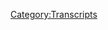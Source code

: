 {{DEFAULTSORT:
    #_TRANSCRIPT_0637:January 13, 2022
}}{{Transcript
    | title         = [[637: January 13, 2022]]
    | caption       = [https://knowledgefight.libsyn.com/637-january-13-2022 Listen to this episode on Libsyn]
    | episodeNumber = [[637: January 13, 2022|637]]
    | length        = 01:48:59
}}

{{MessageBox
    | header     = Warning: Bot Generated Content
    | text       = This transcript was automatically generated by transcription software and likely contains many mistakes and misattributions. Please check the audio for definitive quotes, attribution, and context.
    | image      = N3yvass4myg91.webp
    | imagewidth = 50px
    | id         = warning
}}

{{TranscriptBlock
    | name      = Unknown Speaker
    | timestamp = 00:00:00.000
    | text      = N-n-n-n-n-n-n-n-knowledge fight.
}}

{{TranscriptBlock
    | name      = Unknown Speaker
    | timestamp = 00:00:12.960
    | text      = Dan and Jordan, I am sweating.
}}

{{TranscriptBlock
    | name      = Unknown Speaker
    | timestamp = 00:00:18.039
    | text      = Knowledgefight.com, it's time to pray.
}}

{{TranscriptBlock
    | name      = Unknown Speaker
    | timestamp = 00:00:21.280
    | text      = I have great respect for knowledge fight.
}}

{{TranscriptBlock
    | name      = Unknown Speaker
    | timestamp = 00:00:23.920
    | text      = Knowledge fight.
}}

{{TranscriptBlock
    | name      = Unknown Speaker
    | timestamp = 00:00:24.920
    | text      = I'm sick of them posing as if they're the good guys, saying we are the bad guys.
}}

{{TranscriptBlock
    | name      = Unknown Speaker
    | timestamp = 00:00:29.000
    | text      = Knowledge fight.
}}

{{TranscriptBlock
    | name      = Unknown Speaker
    | timestamp = 00:00:30.000
    | text      = Dan and Jordan.
}}

{{TranscriptBlock
    | name      = Unknown Speaker
    | timestamp = 00:00:31.000
    | text      = Knowledge fight.
}}

{{TranscriptBlock
    | name      = Unknown Speaker
    | timestamp = 00:00:32.000
    | text      = I need money.
}}

{{TranscriptBlock
    | name      = Unknown Speaker
    | timestamp = 00:00:33.000
    | text      = Andy and Kansas.
}}

{{TranscriptBlock
    | name      = Unknown Speaker
    | timestamp = 00:00:34.000
    | text      = Andy and Kansas.
}}

{{TranscriptBlock
    | name      = Unknown Speaker
    | timestamp = 00:00:35.000
    | text      = Stop it.
}}

{{TranscriptBlock
    | name      = Unknown Speaker
    | timestamp = 00:00:36.000
    | text      = Andy and Kansas.
}}

{{TranscriptBlock
    | name      = Unknown Speaker
    | timestamp = 00:00:37.000
    | text      = Andy and Kansas.
}}

{{TranscriptBlock
    | name      = Unknown Speaker
    | timestamp = 00:00:38.000
    | text      = It's time to pray.
}}

{{TranscriptBlock
    | name      = Unknown Speaker
    | timestamp = 00:00:39.000
    | text      = Andy and Kansas, you're on the air.
}}

{{TranscriptBlock
    | name      = Unknown Speaker
    | timestamp = 00:00:40.000
    | text      = Thanks for holding.
}}

{{TranscriptBlock
    | name      = Unknown Speaker
    | timestamp = 00:00:41.000
    | text      = Hello, Alex.
}}

{{TranscriptBlock
    | name      = Unknown Speaker
    | timestamp = 00:00:42.000
    | text      = I'm a first-time caller.
}}

{{TranscriptBlock
    | name      = Unknown Speaker
    | timestamp = 00:00:43.000
    | text      = I'm a huge fan.
}}

{{TranscriptBlock
    | name      = Unknown Speaker
    | timestamp = 00:00:44.000
    | text      = I love your work.
}}

{{TranscriptBlock
    | name      = Unknown Speaker
    | timestamp = 00:00:45.000
    | text      = Knowledgefight.com.
}}

{{TranscriptBlock
    | name      = Unknown Speaker
    | timestamp = 00:00:46.000
    | text      = I love you.
}}

{{TranscriptBlock
    | name      = Unknown Speaker
    | timestamp = 00:00:47.000
    | text      = Hey, everybody, welcome back to Knowledge Fight.
}}

{{TranscriptBlock
    | name      = Unknown Speaker
    | timestamp = 00:01:01.039
    | text      = I'm Dan.
}}

{{TranscriptBlock
    | name      = Unknown Speaker
    | timestamp = 00:01:02.039
    | text      = I'm Jordan.
}}

{{TranscriptBlock
    | name      = Unknown Speaker
    | timestamp = 00:01:03.039
    | text      = We're couple dudes.
}}

{{TranscriptBlock
    | name      = Unknown Speaker
    | timestamp = 00:01:04.040
    | text      = I'd like to sit around, worship at the altar of Selene, and talk a little bit about the
}}

{{TranscriptBlock
    | name      = Unknown Speaker
    | timestamp = 00:01:06.519
    | text      = young man known as Alex Jones.
}}

{{TranscriptBlock
    | name      = Unknown Speaker
    | timestamp = 00:01:08.599
    | text      = Oh, indeed we are, Dan.
}}

{{TranscriptBlock
    | name      = Unknown Speaker
    | timestamp = 00:01:10.120
    | text      = That's as much as I can get fancy on it.
}}

{{TranscriptBlock
    | name      = Unknown Speaker
    | timestamp = 00:01:12.280
    | text      = This is no good.
}}

{{TranscriptBlock
    | name      = Unknown Speaker
    | timestamp = 00:01:13.280
    | text      = The young man as we know, Alex Jones.
}}

{{TranscriptBlock
    | name      = Unknown Speaker
    | timestamp = 00:01:15.120
    | text      = That is a little bit- Trying to riff a little.
}}

{{TranscriptBlock
    | name      = Unknown Speaker
    | timestamp = 00:01:18.239
    | text      = Not quite the intro that could cement your legacy.
}}

{{TranscriptBlock
    | name      = Unknown Speaker
    | timestamp = 00:01:22.120
    | text      = Let's put it that way.
}}

{{TranscriptBlock
    | name      = Unknown Speaker
    | timestamp = 00:01:24.120
    | text      = Yeah, so hey.
}}

{{TranscriptBlock
    | name      = Unknown Speaker
    | timestamp = 00:01:25.120
    | text      = Hey, Jordan.
}}

{{TranscriptBlock
    | name      = Unknown Speaker
    | timestamp = 00:01:26.120
    | text      = Hey, Dan.
}}

{{TranscriptBlock
    | name      = Unknown Speaker
    | timestamp = 00:01:27.120
    | text      = What's up?
}}

{{TranscriptBlock
    | name      = Unknown Speaker
    | timestamp = 00:01:28.120
    | text      = I have a question for you, sir.
}}

{{TranscriptBlock
    | name      = Unknown Speaker
    | timestamp = 00:01:29.120
    | text      = Sir?
}}

{{TranscriptBlock
    | name      = Unknown Speaker
    | timestamp = 00:01:30.120
    | text      = Yeah?
}}

{{TranscriptBlock
    | name      = Unknown Speaker
    | timestamp = 00:01:31.120
    | text      = Question.
}}

{{TranscriptBlock
    | name      = Unknown Speaker
    | timestamp = 00:01:32.120
    | text      = Sure.
}}

{{TranscriptBlock
    | name      = Unknown Speaker
    | timestamp = 00:01:33.120
    | text      = What's your bright spot?
}}

{{TranscriptBlock
    | name      = Unknown Speaker
    | timestamp = 00:01:34.120
    | text      = You go first.
}}

{{TranscriptBlock
    | name      = Unknown Speaker
    | timestamp = 00:01:35.120
    | text      = My bright spot, Dan, is the restart, the new season of Great Prodigy Throwdown.
}}

{{TranscriptBlock
    | name      = Unknown Speaker
    | timestamp = 00:01:41.319
    | text      = We've talked about the Great British Baking Show many times.
}}

{{TranscriptBlock
    | name      = Unknown Speaker
    | timestamp = 00:01:43.840
    | text      = This is basically that with pottery?
}}

{{TranscriptBlock
    | name      = Unknown Speaker
    | timestamp = 00:01:45.200
    | text      = The exact same thing with pottery.
}}

{{TranscriptBlock
    | name      = Unknown Speaker
    | timestamp = 00:01:47.680
    | text      = One of the judges is this guy who is an exceptional and incredible pottery maker.
}}

{{TranscriptBlock
    | name      = Unknown Speaker
    | timestamp = 00:01:54.359
    | text      = He's just amazing at it, but also he's the most overly emotional man.
}}

{{TranscriptBlock
    | name      = Unknown Speaker
    | timestamp = 00:01:59.159
    | text      = He cries like six times an episode.
}}

{{TranscriptBlock
    | name      = Unknown Speaker
    | timestamp = 00:02:01.920
    | text      = You know when Paul Hollywood gives him the handshake and you're like, ooh.
}}

{{TranscriptBlock
    | name      = Unknown Speaker
    | timestamp = 00:02:07.400
    | text      = This dude uses weeping as the handshake.
}}

{{TranscriptBlock
    | name      = Unknown Speaker
    | timestamp = 00:02:10.240
    | text      = He just cries, and normally it would be like disingenuous bullshit, but this guy just,
}}

{{TranscriptBlock
    | name      = Unknown Speaker
    | timestamp = 00:02:15.199
    | text      = he fucking loves pottery, man.
}}

{{TranscriptBlock
    | name      = Unknown Speaker
    | timestamp = 00:02:17.039
    | text      = That's too much.
}}

{{TranscriptBlock
    | name      = Unknown Speaker
    | timestamp = 00:02:18.039
    | text      = It's crazy how much he loves it.
}}

{{TranscriptBlock
    | name      = Unknown Speaker
    | timestamp = 00:02:19.439
    | text      = I may give it a shot, but you're talking me out of it actively with this.
}}

{{TranscriptBlock
    | name      = Unknown Speaker
    | timestamp = 00:02:22.919
    | text      = You've got to watch it.
}}

{{TranscriptBlock
    | name      = Unknown Speaker
    | timestamp = 00:02:23.960
    | text      = It's amazing.
}}

{{TranscriptBlock
    | name      = Unknown Speaker
    | timestamp = 00:02:24.960
    | text      = Do they eat the pottery, then?
}}

{{TranscriptBlock
    | name      = Unknown Speaker
    | timestamp = 00:02:26.560
    | text      = No, they don't.
}}

{{TranscriptBlock
    | name      = Unknown Speaker
    | timestamp = 00:02:27.560
    | text      = Okay.
}}

{{TranscriptBlock
    | name      = Unknown Speaker
    | timestamp = 00:02:28.560
    | text      = So they don't say it's stodgy pottery?
}}

{{TranscriptBlock
    | name      = Unknown Speaker
    | timestamp = 00:02:29.560
    | text      = No, no.
}}

{{TranscriptBlock
    | name      = Unknown Speaker
    | timestamp = 00:02:30.560
    | text      = They don't.
}}

{{TranscriptBlock
    | name      = Unknown Speaker
    | timestamp = 00:02:31.560
    | text      = They don't.
}}

{{TranscriptBlock
    | name      = Unknown Speaker
    | timestamp = 00:02:32.560
    | text      = But the coolest part is in the first season, there was the assistant guy who would do all
}}

{{TranscriptBlock
    | name      = Unknown Speaker
    | timestamp = 00:02:36.840
    | text      = the kiln work.
}}

{{TranscriptBlock
    | name      = Unknown Speaker
    | timestamp = 00:02:37.840
    | text      = He would grab the pottery and then put it into the, you know, he would do the thing.
}}

{{TranscriptBlock
    | name      = Unknown Speaker
    | timestamp = 00:02:42.439
    | text      = And then at the beginning of the pandemic, they couldn't get a co-host.
}}

{{TranscriptBlock
    | name      = Unknown Speaker
    | timestamp = 00:02:46.360
    | text      = So they gave him the co-host spot.
}}

{{TranscriptBlock
    | name      = Unknown Speaker
    | timestamp = 00:02:48.960
    | text      = Right.
}}

{{TranscriptBlock
    | name      = Unknown Speaker
    | timestamp = 00:02:49.960
    | text      = The assistant dude.
}}

{{TranscriptBlock
    | name      = Unknown Speaker
    | timestamp = 00:02:50.960
    | text      = Diamond in the rough.
}}

{{TranscriptBlock
    | name      = Unknown Speaker
    | timestamp = 00:02:51.960
    | text      = Wow.
}}

{{TranscriptBlock
    | name      = Unknown Speaker
    | timestamp = 00:02:52.960
    | text      = This dude's incredible on TV.
}}

{{TranscriptBlock
    | name      = Unknown Speaker
    | timestamp = 00:02:53.960
    | text      = But now who puts things in the kiln?
}}

{{TranscriptBlock
    | name      = Unknown Speaker
    | timestamp = 00:02:55.039
    | text      = They hired a new assistant who happens to be a trans person who is kicking ass.
}}

{{TranscriptBlock
    | name      = Unknown Speaker
    | timestamp = 00:02:59.919
    | text      = It's amazing.
}}

{{TranscriptBlock
    | name      = Unknown Speaker
    | timestamp = 00:03:00.919
    | text      = So they could hire another assistant, but not another co-host.
}}

{{TranscriptBlock
    | name      = Unknown Speaker
    | timestamp = 00:03:03.680
    | text      = Look, TV is expensive.
}}

{{TranscriptBlock
    | name      = Unknown Speaker
    | timestamp = 00:03:05.280
    | text      = Okay.
}}

{{TranscriptBlock
    | name      = Unknown Speaker
    | timestamp = 00:03:06.280
    | text      = It's cheaper to hire from within.
}}

{{TranscriptBlock
    | name      = Unknown Speaker
    | timestamp = 00:03:07.800
    | text      = This is confusing, but I'll give it a shot.
}}

{{TranscriptBlock
    | name      = Unknown Speaker
    | timestamp = 00:03:10.680
    | text      = So hey, my bright spot, Jordan, is that I feel reinvigorated a little bit.
}}

{{TranscriptBlock
    | name      = Unknown Speaker
    | timestamp = 00:03:16.039
    | text      = And this is something that I can sense, I can feel, I had a bunch of little irons in
}}

{{TranscriptBlock
    | name      = Unknown Speaker
    | timestamp = 00:03:21.159
    | text      = the fire that are coming to fruition down the road.
}}

{{TranscriptBlock
    | name      = Unknown Speaker
    | timestamp = 00:03:25.039
    | text      = And I feel alive in the work, which I had been getting a little bit frustrated for a
}}

{{TranscriptBlock
    | name      = Unknown Speaker
    | timestamp = 00:03:31.960
    | text      = little bit.
}}

{{TranscriptBlock
    | name      = Unknown Speaker
    | timestamp = 00:03:32.960
    | text      = I feel a second wind upon me.
}}

{{TranscriptBlock
    | name      = Unknown Speaker
    | timestamp = 00:03:35.919
    | text      = Also there's something for today, and that is that I have a new technocrat drop.
}}

{{TranscriptBlock
    | name      = Unknown Speaker
    | timestamp = 00:03:40.879
    | text      = Oh, we are reinvigorated.
}}

{{TranscriptBlock
    | name      = Unknown Speaker
    | timestamp = 00:03:43.840
    | text      = Yes.
}}

{{TranscriptBlock
    | name      = Unknown Speaker
    | timestamp = 00:03:44.840
    | text      = And so in order to get to that, let's cut this bright spot of mine short so we can say
}}

{{TranscriptBlock
    | name      = Unknown Speaker
    | timestamp = 00:03:49.680
    | text      = hello to some new wonks.
}}

{{TranscriptBlock
    | name      = Unknown Speaker
    | timestamp = 00:03:51.400
    | text      = So first, VV, thank you so much, you're now a policy wonk.
}}

{{TranscriptBlock
    | name      = Unknown Speaker
    | timestamp = 00:03:54.319
    | text      = I'm a policy wonk.
}}

{{TranscriptBlock
    | name      = Unknown Speaker
    | timestamp = 00:03:55.319
    | text      = Thanks, VV.
}}

{{TranscriptBlock
    | name      = Unknown Speaker
    | timestamp = 00:03:56.319
    | text      = Thank you.
}}

{{TranscriptBlock
    | name      = Unknown Speaker
    | timestamp = 00:03:57.319
    | text      = Next, Yorkshire Steven P. Thank you so much, you're now a policy wonk.
}}

{{TranscriptBlock
    | name      = Unknown Speaker
    | timestamp = 00:04:00.000
    | text      = I'm a policy wonk.
}}

{{TranscriptBlock
    | name      = Unknown Speaker
    | timestamp = 00:04:01.199
    | text      = Thanks, Yorkshire Steven.
}}

{{TranscriptBlock
    | name      = Unknown Speaker
    | timestamp = 00:04:02.199
    | text      = Thank you.
}}

{{TranscriptBlock
    | name      = Unknown Speaker
    | timestamp = 00:04:03.199
    | text      = Next, Emma Rich, not Emma Rick.
}}

{{TranscriptBlock
    | name      = Unknown Speaker
    | timestamp = 00:04:04.840
    | text      = Thank you so much, you're now a policy wonk.
}}

{{TranscriptBlock
    | name      = Unknown Speaker
    | timestamp = 00:04:06.719
    | text      = I'm a policy wonk.
}}

{{TranscriptBlock
    | name      = Unknown Speaker
    | timestamp = 00:04:07.719
    | text      = Thanks, Emma Rich.
}}

{{TranscriptBlock
    | name      = Unknown Speaker
    | timestamp = 00:04:08.719
    | text      = Thank you.
}}

{{TranscriptBlock
    | name      = Unknown Speaker
    | timestamp = 00:04:09.719
    | text      = Next, crushing on Dan.
}}

{{TranscriptBlock
    | name      = Unknown Speaker
    | timestamp = 00:04:10.719
    | text      = Thank you so much, you're now a policy wonk.
}}

{{TranscriptBlock
    | name      = Unknown Speaker
    | timestamp = 00:04:12.080
    | text      = I'm a policy wonk.
}}

{{TranscriptBlock
    | name      = Unknown Speaker
    | timestamp = 00:04:13.080
    | text      = Thank you very much.
}}

{{TranscriptBlock
    | name      = Unknown Speaker
    | timestamp = 00:04:14.080
    | text      = I don't approve of this.
}}

{{TranscriptBlock
    | name      = Unknown Speaker
    | timestamp = 00:04:15.080
    | text      = No more of this.
}}

{{TranscriptBlock
    | name      = Unknown Speaker
    | timestamp = 00:04:16.079
    | text      = No, it can't be.
}}

{{TranscriptBlock
    | name      = Unknown Speaker
    | timestamp = 00:04:17.860
    | text      = And we have three technocrats today to say thank you to in celebration of this new technocrat
}}

{{TranscriptBlock
    | name      = Unknown Speaker
    | timestamp = 00:04:22.560
    | text      = drop.
}}

{{TranscriptBlock
    | name      = Unknown Speaker
    | timestamp = 00:04:23.560
    | text      = Of the new technocrat drop, yes, of course.
}}

{{TranscriptBlock
    | name      = Unknown Speaker
    | timestamp = 00:04:24.560
    | text      = So first, I went on a road trip and all I got was addicted to this podcast.
}}

{{TranscriptBlock
    | name      = Unknown Speaker
    | timestamp = 00:04:27.439
    | text      = Thank you so much.
}}

{{TranscriptBlock
    | name      = Unknown Speaker
    | timestamp = 00:04:28.439
    | text      = Thank you.
}}

{{TranscriptBlock
    | name      = Unknown Speaker
    | timestamp = 00:04:29.439
    | text      = You are now a technocrat.
}}

{{TranscriptBlock
    | name      = Unknown Speaker
    | timestamp = 00:04:30.439
    | text      = Next, Mark, but not Mark Richards.
}}

{{TranscriptBlock
    | name      = Unknown Speaker
    | timestamp = 00:04:31.720
    | text      = Thank you so much, you are now a technocrat.
}}

{{TranscriptBlock
    | name      = Unknown Speaker
    | timestamp = 00:04:33.220
    | text      = Thank you very much.
}}

{{TranscriptBlock
    | name      = Unknown Speaker
    | timestamp = 00:04:34.220
    | text      = And A-Dan and Dad singing along to the theme song, Dan and Jordan, I'm Sweating.
}}

{{TranscriptBlock
    | name      = Unknown Speaker
    | timestamp = 00:04:39.120
    | text      = Thank you so much.
}}

{{TranscriptBlock
    | name      = Unknown Speaker
    | timestamp = 00:04:40.120
    | text      = You are now a technocrat.
}}

{{TranscriptBlock
    | name      = Unknown Speaker
    | timestamp = 00:04:41.439
    | text      = I'm a policy wonk.
}}

{{TranscriptBlock
    | name      = Unknown Speaker
    | timestamp = 00:04:42.560
    | text      = I have risen above my enemies.
}}

{{TranscriptBlock
    | name      = Unknown Speaker
    | timestamp = 00:04:45.879
    | text      = I might quit tomorrow, actually.
}}

{{TranscriptBlock
    | name      = Unknown Speaker
    | timestamp = 00:04:47.199
    | text      = I'm just going to take a little break, you know, a little breaky for me.
}}

{{TranscriptBlock
    | name      = Unknown Speaker
    | timestamp = 00:04:53.759
    | text      = And then we're going to come back and I'm going to start the show over, but I'm the
}}

{{TranscriptBlock
    | name      = Unknown Speaker
    | timestamp = 00:04:59.639
    | text      = devil.
}}

{{TranscriptBlock
    | name      = Unknown Speaker
    | timestamp = 00:05:00.639
    | text      = I got plenty of words for you, but at the end of the day, fuck you and your new world
}}

{{TranscriptBlock
    | name      = Unknown Speaker
    | timestamp = 00:05:09.600
    | text      = order and fuck the horse you rode in on and all your shit.
}}

{{TranscriptBlock
    | name      = Unknown Speaker
    | timestamp = 00:05:14.240
    | text      = Maybe today should be my last broadcast.
}}

{{TranscriptBlock
    | name      = Unknown Speaker
    | timestamp = 00:05:16.399
    | text      = Maybe I'll just be gone a month, maybe five years.
}}

{{TranscriptBlock
    | name      = Unknown Speaker
    | timestamp = 00:05:19.779
    | text      = Maybe I'll walk out of here tomorrow and you never see me again.
}}

{{TranscriptBlock
    | name      = Unknown Speaker
    | timestamp = 00:05:23.819
    | text      = That's really what I want to do.
}}

{{TranscriptBlock
    | name      = Unknown Speaker
    | timestamp = 00:05:25.879
    | text      = I never want to come back here again.
}}

{{TranscriptBlock
    | name      = Unknown Speaker
    | timestamp = 00:05:27.459
    | text      = I apologize to the crew and the listeners yesterday that I was legitimately having breakdowns
}}

{{TranscriptBlock
    | name      = Unknown Speaker
    | timestamp = 00:05:33.199
    | text      = on here.
}}

{{TranscriptBlock
    | name      = Unknown Speaker
    | timestamp = 00:05:34.199
    | text      = I'll be better tomorrow.
}}

{{TranscriptBlock
    | name      = Unknown Speaker
    | timestamp = 00:05:35.800
    | text      = Hey, thank you so much.
}}

{{TranscriptBlock
    | name      = Unknown Speaker
    | timestamp = 00:05:38.240
    | text      = I was a little inspired by a theme this time.
}}

{{TranscriptBlock
    | name      = Unknown Speaker
    | timestamp = 00:05:41.720
    | text      = You really told a story.
}}

{{TranscriptBlock
    | name      = Unknown Speaker
    | timestamp = 00:05:42.959
    | text      = Yeah, instead of picking random things that he said, I decided to give it a theme.
}}

{{TranscriptBlock
    | name      = Unknown Speaker
    | timestamp = 00:05:49.000
    | text      = You really gave it, that was a whole paragraph, honestly.
}}

{{TranscriptBlock
    | name      = Unknown Speaker
    | timestamp = 00:05:51.519
    | text      = Yeah, yeah.
}}

{{TranscriptBlock
    | name      = Unknown Speaker
    | timestamp = 00:05:52.519
    | text      = And it seems like those could all be from the same episode.
}}

{{TranscriptBlock
    | name      = Unknown Speaker
    | timestamp = 00:05:55.680
    | text      = Totally.
}}

{{TranscriptBlock
    | name      = Unknown Speaker
    | timestamp = 00:05:56.680
    | text      = 100% could have been every 15 minutes you just cut a different clip.
}}

{{TranscriptBlock
    | name      = Unknown Speaker
    | timestamp = 00:06:01.480
    | text      = That's my favorite part about it.
}}

{{TranscriptBlock
    | name      = Unknown Speaker
    | timestamp = 00:06:03.079
    | text      = It's a pastiche of a ton of different episodes where this behavior just happens to keep popping
}}

{{TranscriptBlock
    | name      = Unknown Speaker
    | timestamp = 00:06:09.279
    | text      = up.
}}

{{TranscriptBlock
    | name      = Unknown Speaker
    | timestamp = 00:06:10.279
    | text      = Yep.
}}

{{TranscriptBlock
    | name      = Unknown Speaker
    | timestamp = 00:06:11.279
    | text      = So Jordan, today we have an episode to go over.
}}

{{TranscriptBlock
    | name      = Unknown Speaker
    | timestamp = 00:06:12.279
    | text      = We're going to be talking about January 13th, 2022.
}}

{{TranscriptBlock
    | name      = Unknown Speaker
    | timestamp = 00:06:18.720
    | text      = We'll figure something out for that later.
}}

{{TranscriptBlock
    | name      = Unknown Speaker
    | timestamp = 00:06:20.399
    | text      = Okay.
}}

{{TranscriptBlock
    | name      = Unknown Speaker
    | timestamp = 00:06:21.399
    | text      = In this episode, of course, this is the day that Stuart Rhodes got popped, Stuart Rhodes
}}

{{TranscriptBlock
    | name      = Unknown Speaker
    | timestamp = 00:06:27.160
    | text      = went down.
}}

{{TranscriptBlock
    | name      = Unknown Speaker
    | timestamp = 00:06:28.160
    | text      = Oh yeah.
}}

{{TranscriptBlock
    | name      = Unknown Speaker
    | timestamp = 00:06:29.160
    | text      = Got taken to the clink.
}}

{{TranscriptBlock
    | name      = Unknown Speaker
    | timestamp = 00:06:30.160
    | text      = Oh yeah.
}}

{{TranscriptBlock
    | name      = Unknown Speaker
    | timestamp = 00:06:31.160
    | text      = Stuart Rhodes, the leader of the Oathkeeper and-
}}

{{TranscriptBlock
    | name      = Unknown Speaker
    | timestamp = 00:06:33.120
    | text      = Political prisoner.
}}

{{TranscriptBlock
    | name      = Unknown Speaker
    | timestamp = 00:06:34.120
    | text      = Dear, dear, dear, dear, dear friend of Alex Jones and the Wars.
}}

{{TranscriptBlock
    | name      = Unknown Speaker
    | timestamp = 00:06:37.879
    | text      = Best buds.
}}

{{TranscriptBlock
    | name      = Unknown Speaker
    | timestamp = 00:06:38.879
    | text      = Guest of Alex's show for 13 years.
}}

{{TranscriptBlock
    | name      = Unknown Speaker
    | timestamp = 00:06:41.680
    | text      = You would say thick as seditionists.
}}

{{TranscriptBlock
    | name      = Unknown Speaker
    | timestamp = 00:06:43.759
    | text      = Yeah.
}}

{{TranscriptBlock
    | name      = Unknown Speaker
    | timestamp = 00:06:44.759
    | text      = He got arrested and apparently an FBI raid or something.
}}

{{TranscriptBlock
    | name      = Unknown Speaker
    | timestamp = 00:06:48.740
    | text      = So the situation is kind of nebulous and unclear on this episode because the news breaks in
}}

{{TranscriptBlock
    | name      = Unknown Speaker
    | timestamp = 00:06:54.879
    | text      = the middle of the episode.
}}

{{TranscriptBlock
    | name      = Unknown Speaker
    | timestamp = 00:06:55.879
    | text      = Oh, that's great.
}}

{{TranscriptBlock
    | name      = Unknown Speaker
    | timestamp = 00:06:56.879
    | text      = And Alex, spoiler alert, gets word of this because Ali Alexander texts him about it.
}}

{{TranscriptBlock
    | name      = Unknown Speaker
    | timestamp = 00:07:02.319
    | text      = Because apparently Ali Alexander has the scoop.
}}

{{TranscriptBlock
    | name      = Unknown Speaker
    | timestamp = 00:07:06.240
    | text      = Okay.
}}

{{TranscriptBlock
    | name      = Unknown Speaker
    | timestamp = 00:07:07.439
    | text      = And Alex thinks he's got an exclusive story and so he's pretty excited about it.
}}

{{TranscriptBlock
    | name      = Unknown Speaker
    | timestamp = 00:07:12.959
    | text      = I think that maybe people expected Alex to have a total freak out in our new technocrat
}}

{{TranscriptBlock
    | name      = Unknown Speaker
    | timestamp = 00:07:18.920
    | text      = drop.
}}

{{TranscriptBlock
    | name      = Unknown Speaker
    | timestamp = 00:07:19.920
    | text      = Right, right, right, right.
}}

{{TranscriptBlock
    | name      = Unknown Speaker
    | timestamp = 00:07:21.160
    | text      = He handles it shockingly well.
}}

{{TranscriptBlock
    | name      = Unknown Speaker
    | timestamp = 00:07:23.079
    | text      = Great.
}}

{{TranscriptBlock
    | name      = Unknown Speaker
    | timestamp = 00:07:24.079
    | text      = Which actually leads me to a theory and we'll get to that theory over the course of this
}}

{{TranscriptBlock
    | name      = Unknown Speaker
    | timestamp = 00:07:27.319
    | text      = episode.
}}

{{TranscriptBlock
    | name      = Unknown Speaker
    | timestamp = 00:07:28.319
    | text      = I have a feeling about, I think he knew this was coming.
}}

{{TranscriptBlock
    | name      = Unknown Speaker
    | timestamp = 00:07:32.600
    | text      = I think he knew when he showed up at work that there was a good chance Stuart was going
}}

{{TranscriptBlock
    | name      = Unknown Speaker
    | timestamp = 00:07:37.319
    | text      = to get arrested that day.
}}

{{TranscriptBlock
    | name      = Unknown Speaker
    | timestamp = 00:07:38.319
    | text      = Yeah, I would imagine Stuart had at least a fair inkling that it was going to happen.
}}

{{TranscriptBlock
    | name      = Unknown Speaker
    | timestamp = 00:07:42.839
    | text      = I think so.
}}

{{TranscriptBlock
    | name      = Unknown Speaker
    | timestamp = 00:07:44.500
    | text      = So we start the show off and Alex has caught wind of some chimera related issues.
}}

{{TranscriptBlock
    | name      = Unknown Speaker
    | timestamp = 00:07:51.199
    | text      = Ooh.
}}

{{TranscriptBlock
    | name      = Unknown Speaker
    | timestamp = 00:07:52.199
    | text      = If I told you that they were going to create part animal, part human clones in pigs, sheep,
}}

{{TranscriptBlock
    | name      = Unknown Speaker
    | timestamp = 00:07:58.800
    | text      = cows, and apes to grow human organs inside of them for transplant, you'd say I was crazy.
}}

{{TranscriptBlock
    | name      = Unknown Speaker
    | timestamp = 00:08:05.360
    | text      = Though it was already happening before I was ever on the air 28 years ago and it's in the
}}

{{TranscriptBlock
    | name      = Unknown Speaker
    | timestamp = 00:08:10.959
    | text      = news today.
}}

{{TranscriptBlock
    | name      = Unknown Speaker
    | timestamp = 00:08:13.100
    | text      = In a first, man receives a heart from a genetically altered pig that was part human.
}}

{{TranscriptBlock
    | name      = Unknown Speaker
    | timestamp = 00:08:17.600
    | text      = New York Times.
}}

{{TranscriptBlock
    | name      = Unknown Speaker
    | timestamp = 00:08:19.040
    | text      = If you're just listening to this show, you might think that the New York Times is reporting
}}

{{TranscriptBlock
    | name      = Unknown Speaker
    | timestamp = 00:08:21.920
    | text      = that that pig was the source of the heart that was transplanted.
}}

{{TranscriptBlock
    | name      = Unknown Speaker
    | timestamp = 00:08:25.420
    | text      = The pig itself was part human because that's how Alex read the headline.
}}

{{TranscriptBlock
    | name      = Unknown Speaker
    | timestamp = 00:08:28.759
    | text      = But why don't you steal my heart?
}}

{{TranscriptBlock
    | name      = Unknown Speaker
    | timestamp = 00:08:31.720
    | text      = Alex is lying and adding things to the headline because that's the only way he can make himself
}}

{{TranscriptBlock
    | name      = Unknown Speaker
    | timestamp = 00:08:35.600
    | text      = sound interesting and pass off the impression that he's always been right about everything.
}}

{{TranscriptBlock
    | name      = Unknown Speaker
    | timestamp = 00:08:39.860
    | text      = The actual headline is quote, in a first, man receives heart from genetically altered
}}

{{TranscriptBlock
    | name      = Unknown Speaker
    | timestamp = 00:08:43.919
    | text      = pig.
}}

{{TranscriptBlock
    | name      = Unknown Speaker
    | timestamp = 00:08:44.919
    | text      = Alex has just decided that he's going to report that the genetically altered part of this
}}

{{TranscriptBlock
    | name      = Unknown Speaker
    | timestamp = 00:08:48.080
    | text      = headline, it means that this pig was part human, but that's just him making stuff up.
}}

{{TranscriptBlock
    | name      = Unknown Speaker
    | timestamp = 00:08:53.440
    | text      = In reality, the genetic alteration that the pig had undergone was a gene editing process
}}

{{TranscriptBlock
    | name      = Unknown Speaker
    | timestamp = 00:08:57.720
    | text      = quote, to remove a sugar in its cells that's responsible for hyper fast organ rejection.
}}

{{TranscriptBlock
    | name      = Unknown Speaker
    | timestamp = 00:09:03.759
    | text      = This is one of the greatest challenges with organ transplanting, the risk of rejections.
}}

{{TranscriptBlock
    | name      = Unknown Speaker
    | timestamp = 00:09:08.080
    | text      = Even though in theory, pig hearts are compatible with our bodies, generally speaking.
}}

{{TranscriptBlock
    | name      = Unknown Speaker
    | timestamp = 00:09:12.500
    | text      = This genetic alteration that removes the particular sugar could have a huge impact in terms of
}}

{{TranscriptBlock
    | name      = Unknown Speaker
    | timestamp = 00:09:17.200
    | text      = solving the gigantic problem of organ shortages that people have when they need transplants.
}}

{{TranscriptBlock
    | name      = Unknown Speaker
    | timestamp = 00:09:23.120
    | text      = Wow.
}}

{{TranscriptBlock
    | name      = Unknown Speaker
    | timestamp = 00:09:24.120
    | text      = Another important thing to keep in mind is that we don't actually know how well this
}}

{{TranscriptBlock
    | name      = Unknown Speaker
    | timestamp = 00:09:26.919
    | text      = is going to turn out just yet.
}}

{{TranscriptBlock
    | name      = Unknown Speaker
    | timestamp = 00:09:29.440
    | text      = The article in the AP about this notes that back in 1984, a child named Baby Fay was the
}}

{{TranscriptBlock
    | name      = Unknown Speaker
    | timestamp = 00:09:34.600
    | text      = recipient of a transplanted baboon heart, and they actually survived for 21 days, but
}}

{{TranscriptBlock
    | name      = Unknown Speaker
    | timestamp = 00:09:39.799
    | text      = then died.
}}

{{TranscriptBlock
    | name      = Unknown Speaker
    | timestamp = 00:09:40.799
    | text      = So we're not far enough out from this to know exactly how well this is going to work.
}}

{{TranscriptBlock
    | name      = Unknown Speaker
    | timestamp = 00:09:44.720
    | text      = Right, right, right.
}}

{{TranscriptBlock
    | name      = Unknown Speaker
    | timestamp = 00:09:45.720
    | text      = This is wild stuff, but it's not at all the kind of chimera shit that Alex talks about
}}

{{TranscriptBlock
    | name      = Unknown Speaker
    | timestamp = 00:09:49.399
    | text      = all the time.
}}

{{TranscriptBlock
    | name      = Unknown Speaker
    | timestamp = 00:09:50.480
    | text      = He believes that there are fish with sad human eyes swimming around in tanks in the basement
}}

{{TranscriptBlock
    | name      = Unknown Speaker
    | timestamp = 00:09:54.639
    | text      = of a lab at the University of Austin.
}}

{{TranscriptBlock
    | name      = Unknown Speaker
    | timestamp = 00:09:57.360
    | text      = That's the level of thing he needs to prove before he can claim any kind of I was actually
}}

{{TranscriptBlock
    | name      = Unknown Speaker
    | timestamp = 00:10:01.379
    | text      = right credibility.
}}

{{TranscriptBlock
    | name      = Unknown Speaker
    | timestamp = 00:10:03.039
    | text      = I'm not going to say that I don't get where Alex is coming from, because when I hear genetically
}}

{{TranscriptBlock
    | name      = Unknown Speaker
    | timestamp = 00:10:13.620
    | text      = modified pig heart put into a man, I see the week before whenever they went temple of doom
}}

{{TranscriptBlock
    | name      = Unknown Speaker
    | timestamp = 00:10:20.200
    | text      = on a giant pig man.
}}

{{TranscriptBlock
    | name      = Unknown Speaker
    | timestamp = 00:10:21.519
    | text      = Kali Ma!
}}

{{TranscriptBlock
    | name      = Unknown Speaker
    | timestamp = 00:10:22.519
    | text      = That's what was going on there.
}}

{{TranscriptBlock
    | name      = Unknown Speaker
    | timestamp = 00:10:23.519
    | text      = I think that's how you get it from a pig man, right?
}}

{{TranscriptBlock
    | name      = Unknown Speaker
    | timestamp = 00:10:25.720
    | text      = I think so.
}}

{{TranscriptBlock
    | name      = Unknown Speaker
    | timestamp = 00:10:26.720
    | text      = I mean, you've got to sterilize your hand first.
}}

{{TranscriptBlock
    | name      = Unknown Speaker
    | timestamp = 00:10:28.559
    | text      = Well, true.
}}

{{TranscriptBlock
    | name      = Unknown Speaker
    | timestamp = 00:10:29.559
    | text      = You can't cut around it.
}}

{{TranscriptBlock
    | name      = Unknown Speaker
    | timestamp = 00:10:30.559
    | text      = The skin is too thick.
}}

{{TranscriptBlock
    | name      = Unknown Speaker
    | timestamp = 00:10:32.559
    | text      = Yeah.
}}

{{TranscriptBlock
    | name      = Unknown Speaker
    | timestamp = 00:10:33.559
    | text      = So I mean, look, we know this from listening to the show and talking about it.
}}

{{TranscriptBlock
    | name      = Unknown Speaker
    | timestamp = 00:10:39.360
    | text      = Alex has been a little bit mad recently.
}}

{{TranscriptBlock
    | name      = Unknown Speaker
    | timestamp = 00:10:42.320
    | text      = No argument for me.
}}

{{TranscriptBlock
    | name      = Unknown Speaker
    | timestamp = 00:10:43.320
    | text      = Well, he should be mad.
}}

{{TranscriptBlock
    | name      = Unknown Speaker
    | timestamp = 00:10:44.480
    | text      = But he has a reason that he's been mad that I think is bullshit.
}}

{{TranscriptBlock
    | name      = Unknown Speaker
    | timestamp = 00:10:48.559
    | text      = I've been very upset the last three weeks and I've tried my best and I've prayed about
}}

{{TranscriptBlock
    | name      = Unknown Speaker
    | timestamp = 00:10:53.039
    | text      = it to not get angry.
}}

{{TranscriptBlock
    | name      = Unknown Speaker
    | timestamp = 00:10:55.799
    | text      = And you know, the biggest thing is the attacks personally on us are so over the top and so
}}

{{TranscriptBlock
    | name      = Unknown Speaker
    | timestamp = 00:11:02.600
    | text      = crazy that as a man, it's almost like I don't even want to address it or talk about it.
}}

{{TranscriptBlock
    | name      = Unknown Speaker
    | timestamp = 00:11:10.639
    | text      = What a set of brass balls this dude has to complain about personal attacks, being that
}}

{{TranscriptBlock
    | name      = Unknown Speaker
    | timestamp = 00:11:14.559
    | text      = his career has essentially been made on and characterized by intense personal attacks
}}

{{TranscriptBlock
    | name      = Unknown Speaker
    | timestamp = 00:11:18.840
    | text      = on people based on lies and misrepresentations.
}}

{{TranscriptBlock
    | name      = Unknown Speaker
    | timestamp = 00:11:22.240
    | text      = I don't care about whatever personal attacks Alex thinks he's dealing with, particularly
}}

{{TranscriptBlock
    | name      = Unknown Speaker
    | timestamp = 00:11:26.360
    | text      = because I listen to his show enough that I know when he says personal attacks, he means
}}

{{TranscriptBlock
    | name      = Unknown Speaker
    | timestamp = 00:11:30.799
    | text      = things like Sandy Hook families suing him because of his personal attacks on them.
}}

{{TranscriptBlock
    | name      = Unknown Speaker
    | timestamp = 00:11:36.360
    | text      = He's a weak baby who can't resist making himself a victim of every story because he thinks
}}

{{TranscriptBlock
    | name      = Unknown Speaker
    | timestamp = 00:11:40.059
    | text      = that somehow proves that he's under attack because he's so right all the time and he's
}}

{{TranscriptBlock
    | name      = Unknown Speaker
    | timestamp = 00:11:43.820
    | text      = dangerous to the system.
}}

{{TranscriptBlock
    | name      = Unknown Speaker
    | timestamp = 00:11:45.080
    | text      = This is just the performance of narcissism and consequences being misinterpreted as integrity.
}}

{{TranscriptBlock
    | name      = Unknown Speaker
    | timestamp = 00:11:51.000
    | text      = Yeah, yeah, yeah.
}}

{{TranscriptBlock
    | name      = Unknown Speaker
    | timestamp = 00:11:53.360
    | text      = Would you consider personal attack, like let's think, let's brainstorm some personal attacks.
}}

{{TranscriptBlock
    | name      = Unknown Speaker
    | timestamp = 00:11:58.159
    | text      = Would calling somebody a demon be a personal attack?
}}

{{TranscriptBlock
    | name      = Unknown Speaker
    | timestamp = 00:12:00.960
    | text      = Yeah.
}}

{{TranscriptBlock
    | name      = Unknown Speaker
    | timestamp = 00:12:01.960
    | text      = Would saying that their face is hideous be a personal attack?
}}

{{TranscriptBlock
    | name      = Unknown Speaker
    | timestamp = 00:12:04.879
    | text      = I mean, it's certainly an insult.
}}

{{TranscriptBlock
    | name      = Unknown Speaker
    | timestamp = 00:12:07.279
    | text      = Would arguing that they were perhaps a pedophile cabal member be a personal attack?
}}

{{TranscriptBlock
    | name      = Unknown Speaker
    | timestamp = 00:12:14.679
    | text      = It seems like it.
}}

{{TranscriptBlock
    | name      = Unknown Speaker
    | timestamp = 00:12:15.679
    | text      = Okay.
}}

{{TranscriptBlock
    | name      = Unknown Speaker
    | timestamp = 00:12:16.679
    | text      = Well, I think Alex might have been guilty of his own personal attacks.
}}

{{TranscriptBlock
    | name      = Unknown Speaker
    | timestamp = 00:12:19.639
    | text      = Yeah.
}}

{{TranscriptBlock
    | name      = Unknown Speaker
    | timestamp = 00:12:20.639
    | text      = But I think that a lot of those instances that you're talking about are public figures
}}

{{TranscriptBlock
    | name      = Unknown Speaker
    | timestamp = 00:12:26.279
    | text      = and to some degree, you kind of got to shake that off.
}}

{{TranscriptBlock
    | name      = Unknown Speaker
    | timestamp = 00:12:31.879
    | text      = Sure.
}}

{{TranscriptBlock
    | name      = Unknown Speaker
    | timestamp = 00:12:32.879
    | text      = Like a Hillary Clinton's never going to really be all that concerned with what Alex says
}}

{{TranscriptBlock
    | name      = Unknown Speaker
    | timestamp = 00:12:35.679
    | text      = about him.
}}

{{TranscriptBlock
    | name      = Unknown Speaker
    | timestamp = 00:12:36.679
    | text      = Absolutely not.
}}

{{TranscriptBlock
    | name      = Unknown Speaker
    | timestamp = 00:12:37.679
    | text      = Private citizens, on the other hand.
}}

{{TranscriptBlock
    | name      = Unknown Speaker
    | timestamp = 00:12:38.840
    | text      = Big difference.
}}

{{TranscriptBlock
    | name      = Unknown Speaker
    | timestamp = 00:12:39.840
    | text      = Yeah.
}}

{{TranscriptBlock
    | name      = Unknown Speaker
    | timestamp = 00:12:40.840
    | text      = Yeah.
}}

{{TranscriptBlock
    | name      = Unknown Speaker
    | timestamp = 00:12:41.840
    | text      = And Alex's personal attacks on private citizens are-
}}

{{TranscriptBlock
    | name      = Unknown Speaker
    | timestamp = 00:12:44.159
    | text      = Way worse.
}}

{{TranscriptBlock
    | name      = Unknown Speaker
    | timestamp = 00:12:45.360
    | text      = And they're legion.
}}

{{TranscriptBlock
    | name      = Unknown Speaker
    | timestamp = 00:12:46.360
    | text      = There's so many of them.
}}

{{TranscriptBlock
    | name      = Unknown Speaker
    | timestamp = 00:12:47.360
    | text      = Yes.
}}

{{TranscriptBlock
    | name      = Unknown Speaker
    | timestamp = 00:12:48.360
    | text      = That's true.
}}

{{TranscriptBlock
    | name      = Unknown Speaker
    | timestamp = 00:12:49.360
    | text      = That is true.
}}

{{TranscriptBlock
    | name      = Unknown Speaker
    | timestamp = 00:12:50.360
    | text      = That's what personal attacks he has to deal with.
}}

{{TranscriptBlock
    | name      = Unknown Speaker
    | timestamp = 00:12:51.960
    | text      = Oh yeah.
}}

{{TranscriptBlock
    | name      = Unknown Speaker
    | timestamp = 00:12:52.960
    | text      = Don't care.
}}

{{TranscriptBlock
    | name      = Unknown Speaker
    | timestamp = 00:12:53.960
    | text      = So in this next clip, Alex does something that I think his religion-
}}

{{TranscriptBlock
    | name      = Unknown Speaker
    | timestamp = 00:12:57.840
    | text      = Demands he can't do?
}}

{{TranscriptBlock
    | name      = Unknown Speaker
    | timestamp = 00:12:59.480
    | text      = At least says you shouldn't.
}}

{{TranscriptBlock
    | name      = Unknown Speaker
    | timestamp = 00:13:00.960
    | text      = Okay.
}}

{{TranscriptBlock
    | name      = Unknown Speaker
    | timestamp = 00:13:01.960
    | text      = I signed on for this.
}}

{{TranscriptBlock
    | name      = Unknown Speaker
    | timestamp = 00:13:02.960
    | text      = I wanted to fight evil.
}}

{{TranscriptBlock
    | name      = Unknown Speaker
    | timestamp = 00:13:04.080
    | text      = I wanted to stand up against corruption.
}}

{{TranscriptBlock
    | name      = Unknown Speaker
    | timestamp = 00:13:06.519
    | text      = And so I'm actually extremely blessed and more alive than I've ever been.
}}

{{TranscriptBlock
    | name      = Unknown Speaker
    | timestamp = 00:13:10.480
    | text      = I'm so alive right now.
}}

{{TranscriptBlock
    | name      = Unknown Speaker
    | timestamp = 00:13:11.879
    | text      = It's unbelievable.
}}

{{TranscriptBlock
    | name      = Unknown Speaker
    | timestamp = 00:13:13.399
    | text      = It's very intense to be somewhat aligned with God.
}}

{{TranscriptBlock
    | name      = Unknown Speaker
    | timestamp = 00:13:17.200
    | text      = I'll just say this more than most people.
}}

{{TranscriptBlock
    | name      = Unknown Speaker
    | timestamp = 00:13:18.679
    | text      = I'm very aligned, compared to the average human, with God.
}}

{{TranscriptBlock
    | name      = Unknown Speaker
    | timestamp = 00:13:21.159
    | text      = That doesn't mean I'm perfect or great or some- I mean, I'm just dialed in.
}}

{{TranscriptBlock
    | name      = Unknown Speaker
    | timestamp = 00:13:26.480
    | text      = And it's painful as hell.
}}

{{TranscriptBlock
    | name      = Unknown Speaker
    | timestamp = 00:13:28.679
    | text      = Oh man.
}}

{{TranscriptBlock
    | name      = Unknown Speaker
    | timestamp = 00:13:29.679
    | text      = That sucks.
}}

{{TranscriptBlock
    | name      = Unknown Speaker
    | timestamp = 00:13:30.679
    | text      = That's tough.
}}

{{TranscriptBlock
    | name      = Unknown Speaker
    | timestamp = 00:13:31.679
    | text      = What a cross to bear.
}}

{{TranscriptBlock
    | name      = Unknown Speaker
    | timestamp = 00:13:32.679
    | text      = Yeah.
}}

{{TranscriptBlock
    | name      = Unknown Speaker
    | timestamp = 00:13:33.679
    | text      = Well, I mean, not literally.
}}

{{TranscriptBlock
    | name      = Unknown Speaker
    | timestamp = 00:13:34.679
    | text      = He's not that aligned with God.
}}

{{TranscriptBlock
    | name      = Unknown Speaker
    | timestamp = 00:13:36.679
    | text      = What a curved cross to bear.
}}

{{TranscriptBlock
    | name      = Unknown Speaker
    | timestamp = 00:13:38.200
    | text      = I feel like the Bible, at least from my memory of it, from growing up in the church, I feel
}}

{{TranscriptBlock
    | name      = Unknown Speaker
    | timestamp = 00:13:42.679
    | text      = like Jesus also isn't particularly thrilled with people who use religion as a performance.
}}

{{TranscriptBlock
    | name      = Unknown Speaker
    | timestamp = 00:13:48.200
    | text      = No.
}}

{{TranscriptBlock
    | name      = Unknown Speaker
    | timestamp = 00:13:49.200
    | text      = And bragging about your connection with God on a radio show is probably something that
}}

{{TranscriptBlock
    | name      = Unknown Speaker
    | timestamp = 00:13:52.240
    | text      = most folks would view as being a little bit distasteful, according to the Bible.
}}

{{TranscriptBlock
    | name      = Unknown Speaker
    | timestamp = 00:13:57.200
    | text      = You know, I remember him talking something about humility and, you know, boy, claiming
}}

{{TranscriptBlock
    | name      = Unknown Speaker
    | timestamp = 00:14:03.840
    | text      = that you are closer to God than most people.
}}

{{TranscriptBlock
    | name      = Unknown Speaker
    | timestamp = 00:14:06.320
    | text      = I'm more aligned to God than most people is a weird thing to say.
}}

{{TranscriptBlock
    | name      = Unknown Speaker
    | timestamp = 00:14:10.240
    | text      = Yeah, it's probably exactly the opposite thing that the Bible would tell you is the sign
}}

{{TranscriptBlock
    | name      = Unknown Speaker
    | timestamp = 00:14:15.720
    | text      = of someone who's closely aligned with God.
}}

{{TranscriptBlock
    | name      = Unknown Speaker
    | timestamp = 00:14:17.679
    | text      = Totally.
}}

{{TranscriptBlock
    | name      = Unknown Speaker
    | timestamp = 00:14:18.679
    | text      = And that you would finally end that sentence with, it hurts, which suggests perhaps maybe
}}

{{TranscriptBlock
    | name      = Unknown Speaker
    | timestamp = 00:14:23.919
    | text      = you're not that closely aligned with Jesus at all.
}}

{{TranscriptBlock
    | name      = Unknown Speaker
    | timestamp = 00:14:26.120
    | text      = You know what else hurts?
}}

{{TranscriptBlock
    | name      = Unknown Speaker
    | timestamp = 00:14:27.120
    | text      = The fires of hell.
}}

{{TranscriptBlock
    | name      = Unknown Speaker
    | timestamp = 00:14:28.120
    | text      = I kind of see a little bit of that going on.
}}

{{TranscriptBlock
    | name      = Unknown Speaker
    | timestamp = 00:14:30.600
    | text      = So it's kind of, one of the verses that this brings to mind is Matthew 6, verse 1, quote,
}}

{{TranscriptBlock
    | name      = Unknown Speaker
    | timestamp = 00:14:36.399
    | text      = beware of practicing your righteousness before other people in order to be seen by them,
}}

{{TranscriptBlock
    | name      = Unknown Speaker
    | timestamp = 00:14:41.159
    | text      = for then you will have no reward from your Father who is in heaven.
}}

{{TranscriptBlock
    | name      = Unknown Speaker
    | timestamp = 00:14:44.960
    | text      = Later in that very same chapter, quote, and when you pray, you must not be like the hypocrites,
}}

{{TranscriptBlock
    | name      = Unknown Speaker
    | timestamp = 00:14:49.960
    | text      = for they love to stand and pray in the synagogues and in the street corners that they may be
}}

{{TranscriptBlock
    | name      = Unknown Speaker
    | timestamp = 00:14:54.080
    | text      = seen by others.
}}

{{TranscriptBlock
    | name      = Unknown Speaker
    | timestamp = 00:14:55.320
    | text      = Truly, I say to you, they have received their reward.
}}

{{TranscriptBlock
    | name      = Unknown Speaker
    | timestamp = 00:14:59.000
    | text      = Yeah, I think we've talked many, many a time about praying on air as being a super blasphemous
}}

{{TranscriptBlock
    | name      = Unknown Speaker
    | timestamp = 00:15:05.279
    | text      = thing to do.
}}

{{TranscriptBlock
    | name      = Unknown Speaker
    | timestamp = 00:15:06.279
    | text      = Well, not blasphemous, but just like, it's something that the Bible is pretty clear about.
}}

{{TranscriptBlock
    | name      = Unknown Speaker
    | timestamp = 00:15:11.879
    | text      = Like you're not going to get anything for this because the presentation of righteousness
}}

{{TranscriptBlock
    | name      = Unknown Speaker
    | timestamp = 00:15:16.580
    | text      = that you're tricking people with, that is your reward.
}}

{{TranscriptBlock
    | name      = Unknown Speaker
    | timestamp = 00:15:20.200
    | text      = You have gotten it already.
}}

{{TranscriptBlock
    | name      = Unknown Speaker
    | timestamp = 00:15:21.399
    | text      = You got whatever you need.
}}

{{TranscriptBlock
    | name      = Unknown Speaker
    | timestamp = 00:15:23.080
    | text      = And your millions don't hurt.
}}

{{TranscriptBlock
    | name      = Unknown Speaker
    | timestamp = 00:15:24.399
    | text      = And God is not going to give you shit.
}}

{{TranscriptBlock
    | name      = Unknown Speaker
    | timestamp = 00:15:26.600
    | text      = Nope.
}}

{{TranscriptBlock
    | name      = Unknown Speaker
    | timestamp = 00:15:27.600
    | text      = So what do you think, Jordan, based on our last couple of years of coverage and wrestling
}}

{{TranscriptBlock
    | name      = Unknown Speaker
    | timestamp = 00:15:33.600
    | text      = with this, what's COVID about?
}}

{{TranscriptBlock
    | name      = Unknown Speaker
    | timestamp = 00:15:36.320
    | text      = Oh boy, oh God.
}}

{{TranscriptBlock
    | name      = Unknown Speaker
    | timestamp = 00:15:39.159
    | text      = What's the plan?
}}

{{TranscriptBlock
    | name      = Unknown Speaker
    | timestamp = 00:15:41.539
    | text      = Every time you ask me this question, I feel like I could come up with 16 different answers.
}}

{{TranscriptBlock
    | name      = Unknown Speaker
    | timestamp = 00:15:45.879
    | text      = What do you think the overarching plan is?
}}

{{TranscriptBlock
    | name      = Unknown Speaker
    | timestamp = 00:15:47.759
    | text      = I think the overarching plan is to replace humans with cyborgs.
}}

{{TranscriptBlock
    | name      = Unknown Speaker
    | timestamp = 00:15:54.679
    | text      = We've talked about that one.
}}

{{TranscriptBlock
    | name      = Unknown Speaker
    | timestamp = 00:15:55.799
    | text      = I think that's the one I'm going to go with.
}}

{{TranscriptBlock
    | name      = Unknown Speaker
    | timestamp = 00:15:57.740
    | text      = That has been a plan at some point.
}}

{{TranscriptBlock
    | name      = Unknown Speaker
    | timestamp = 00:15:59.399
    | text      = That has been a plan at some point.
}}

{{TranscriptBlock
    | name      = Unknown Speaker
    | timestamp = 00:16:00.879
    | text      = I feel like that's the one that's the winner for me.
}}

{{TranscriptBlock
    | name      = Unknown Speaker
    | timestamp = 00:16:03.000
    | text      = Not today.
}}

{{TranscriptBlock
    | name      = Unknown Speaker
    | timestamp = 00:16:04.000
    | text      = Oh shit.
}}

{{TranscriptBlock
    | name      = Unknown Speaker
    | timestamp = 00:16:05.000
    | text      = So you see the folders right here?
}}

{{TranscriptBlock
    | name      = Unknown Speaker
    | timestamp = 00:16:06.000
    | text      = If you're a TV viewer, you see these right here?
}}

{{TranscriptBlock
    | name      = Unknown Speaker
    | timestamp = 00:16:10.820
    | text      = You know what all this is right here?
}}

{{TranscriptBlock
    | name      = Unknown Speaker
    | timestamp = 00:16:12.519
    | text      = This is the declaration of war by a criminal group that has hijacked our nation, the world
}}

{{TranscriptBlock
    | name      = Unknown Speaker
    | timestamp = 00:16:17.639
    | text      = of exactly what they're going to do to you and me and everybody else, how they've got
}}

{{TranscriptBlock
    | name      = Unknown Speaker
    | timestamp = 00:16:22.179
    | text      = the camps built, everything.
}}

{{TranscriptBlock
    | name      = Unknown Speaker
    | timestamp = 00:16:24.159
    | text      = And again, it's been the training wheels we've witnessed with COVID.
}}

{{TranscriptBlock
    | name      = Unknown Speaker
    | timestamp = 00:16:29.240
    | text      = That's the smokescreen for lockdowns and checkpoints and doing what you're told, the military at
}}

{{TranscriptBlock
    | name      = Unknown Speaker
    | timestamp = 00:16:33.559
    | text      = the hospitals.
}}

{{TranscriptBlock
    | name      = Unknown Speaker
    | timestamp = 00:16:34.559
    | text      = And all of this is just to behaviorally get you ready with the ambient background for
}}

{{TranscriptBlock
    | name      = Unknown Speaker
    | timestamp = 00:16:39.379
    | text      = what's about to go down.
}}

{{TranscriptBlock
    | name      = Unknown Speaker
    | timestamp = 00:16:42.039
    | text      = You're being conditioned.
}}

{{TranscriptBlock
    | name      = Unknown Speaker
    | timestamp = 00:16:43.039
    | text      = You're being softened up.
}}

{{TranscriptBlock
    | name      = Unknown Speaker
    | timestamp = 00:16:44.100
    | text      = So it's to soften us up for martial law.
}}

{{TranscriptBlock
    | name      = Unknown Speaker
    | timestamp = 00:16:46.440
    | text      = Oh.
}}

{{TranscriptBlock
    | name      = Unknown Speaker
    | timestamp = 00:16:47.440
    | text      = I thought it was to kill everyone.
}}

{{TranscriptBlock
    | name      = Unknown Speaker
    | timestamp = 00:16:48.440
    | text      = Wait, so we're going to live through this?
}}

{{TranscriptBlock
    | name      = Unknown Speaker
    | timestamp = 00:16:50.519
    | text      = Yeah, I thought everyone was dead already.
}}

{{TranscriptBlock
    | name      = Unknown Speaker
    | timestamp = 00:16:52.399
    | text      = Everyone who's taken the vaccine is dead already, and the COVID's a bioweapon that's mutating
}}

{{TranscriptBlock
    | name      = Unknown Speaker
    | timestamp = 00:16:59.000
    | text      = and is going to kill people.
}}

{{TranscriptBlock
    | name      = Unknown Speaker
    | timestamp = 00:17:01.960
    | text      = This shit doesn't even make sense anymore.
}}

{{TranscriptBlock
    | name      = Unknown Speaker
    | timestamp = 00:17:04.059
    | text      = So what you have to do is understand that this is convoluted and impossible to follow
}}

{{TranscriptBlock
    | name      = Unknown Speaker
    | timestamp = 00:17:08.640
    | text      = because there is no center to what Alex is preaching.
}}

{{TranscriptBlock
    | name      = Unknown Speaker
    | timestamp = 00:17:11.920
    | text      = Forget about the fact that there isn't a real-world nefarious plan he's covering.
}}

{{TranscriptBlock
    | name      = Unknown Speaker
    | timestamp = 00:17:16.039
    | text      = There isn't even a concrete plan that Alex has made up that explains everything that's
}}

{{TranscriptBlock
    | name      = Unknown Speaker
    | timestamp = 00:17:20.039
    | text      = going on.
}}

{{TranscriptBlock
    | name      = Unknown Speaker
    | timestamp = 00:17:21.160
    | text      = He has to jump around from framework to framework depending on what seems useful to him that
}}

{{TranscriptBlock
    | name      = Unknown Speaker
    | timestamp = 00:17:24.779
    | text      = day because he's just making up this story as he goes along.
}}

{{TranscriptBlock
    | name      = Unknown Speaker
    | timestamp = 00:17:28.440
    | text      = His heart and the weight of his career really drive him towards wanting to cover things
}}

{{TranscriptBlock
    | name      = Unknown Speaker
    | timestamp = 00:17:31.900
    | text      = as a plot to get us into FEMA camps, especially him and his buddies.
}}

{{TranscriptBlock
    | name      = Unknown Speaker
    | timestamp = 00:17:35.160
    | text      = But the real good money right now in the conspiracy world is anti-vax extremism, so it's hard
}}

{{TranscriptBlock
    | name      = Unknown Speaker
    | timestamp = 00:17:40.039
    | text      = to know which way to go sometimes.
}}

{{TranscriptBlock
    | name      = Unknown Speaker
    | timestamp = 00:17:42.440
    | text      = He's lost, spinning irreconcilable yarns because he has no idea what to do in an actual emergency.
}}

{{TranscriptBlock
    | name      = Unknown Speaker
    | timestamp = 00:17:49.160
    | text      = He only knows how to respond to fake ones that he's made to freak out his audience with.
}}

{{TranscriptBlock
    | name      = Unknown Speaker
    | timestamp = 00:17:53.599
    | text      = He doesn't know what to do.
}}

{{TranscriptBlock
    | name      = Unknown Speaker
    | timestamp = 00:17:54.880
    | text      = This is ridiculous.
}}

{{TranscriptBlock
    | name      = Unknown Speaker
    | timestamp = 00:17:55.880
    | text      = He's just scrambling.
}}

{{TranscriptBlock
    | name      = Unknown Speaker
    | timestamp = 00:17:57.380
    | text      = Every single word he says is on the brink.
}}

{{TranscriptBlock
    | name      = Unknown Speaker
    | timestamp = 00:18:00.660
    | text      = At any moment I might topple off this knife's edge.
}}

{{TranscriptBlock
    | name      = Unknown Speaker
    | timestamp = 00:18:03.240
    | text      = And depending on some headline he read, I don't know what mood he's in, whether or not
}}

{{TranscriptBlock
    | name      = Unknown Speaker
    | timestamp = 00:18:09.799
    | text      = he's hungover.
}}

{{TranscriptBlock
    | name      = Unknown Speaker
    | timestamp = 00:18:10.799
    | text      = You're all going to fucking die and a pig man's heart is going into your mouth.
}}

{{TranscriptBlock
    | name      = Unknown Speaker
    | timestamp = 00:18:14.039
    | text      = It could be that.
}}

{{TranscriptBlock
    | name      = Unknown Speaker
    | timestamp = 00:18:15.480
    | text      = It could be we're all dead, COVID is a plan that they've had forever to depopulate the
}}

{{TranscriptBlock
    | name      = Unknown Speaker
    | timestamp = 00:18:19.680
    | text      = entire world so the globalists can run around in their new Eden.
}}

{{TranscriptBlock
    | name      = Unknown Speaker
    | timestamp = 00:18:23.799
    | text      = That's one thing that could be the plot.
}}

{{TranscriptBlock
    | name      = Unknown Speaker
    | timestamp = 00:18:26.019
    | text      = Or it could be that all of this has just been an excuse to bring in cops in the hospitals
}}

{{TranscriptBlock
    | name      = Unknown Speaker
    | timestamp = 00:18:32.920
    | text      = and checkpoints in order to soften us up so they can put us in FEMA camps easier.
}}

{{TranscriptBlock
    | name      = Unknown Speaker
    | timestamp = 00:18:37.480
    | text      = Right.
}}

{{TranscriptBlock
    | name      = Unknown Speaker
    | timestamp = 00:18:38.480
    | text      = And I know, I get that, but if they're not going to kill us all or replace us all with
}}

{{TranscriptBlock
    | name      = Unknown Speaker
    | timestamp = 00:18:42.279
    | text      = cyborgs or move into armored redoubts and let everybody else die, we're doing just fine
}}

{{TranscriptBlock
    | name      = Unknown Speaker
    | timestamp = 00:18:48.880
    | text      = on the road to martial law without a globalist cabal.
}}

{{TranscriptBlock
    | name      = Unknown Speaker
    | timestamp = 00:18:51.920
    | text      = You know what I'm saying?
}}

{{TranscriptBlock
    | name      = Unknown Speaker
    | timestamp = 00:18:53.440
    | text      = The regular old folks, they're marching us towards martial law.
}}

{{TranscriptBlock
    | name      = Unknown Speaker
    | timestamp = 00:18:57.740
    | text      = We don't need globalists.
}}

{{TranscriptBlock
    | name      = Unknown Speaker
    | timestamp = 00:18:59.640
    | text      = I want globalists to bring the heat.
}}

{{TranscriptBlock
    | name      = Unknown Speaker
    | timestamp = 00:19:02.000
    | text      = That's what I'm saying.
}}

{{TranscriptBlock
    | name      = Unknown Speaker
    | timestamp = 00:19:03.000
    | text      = You want something a little bit more creative.
}}

{{TranscriptBlock
    | name      = Unknown Speaker
    | timestamp = 00:19:04.000
    | text      = I need weather weapons, not just the jackboot heel of the government on my throat.
}}

{{TranscriptBlock
    | name      = Unknown Speaker
    | timestamp = 00:19:09.000
    | text      = Well, I think my advice for you would just be wait until Alex is in that kind of mood.
}}

{{TranscriptBlock
    | name      = Unknown Speaker
    | timestamp = 00:19:13.640
    | text      = Well, that's good.
}}

{{TranscriptBlock
    | name      = Unknown Speaker
    | timestamp = 00:19:15.119
    | text      = Wait until there's a natural disaster that Alex has to explain away as not being a consequence
}}

{{TranscriptBlock
    | name      = Unknown Speaker
    | timestamp = 00:19:19.440
    | text      = of climate change.
}}

{{TranscriptBlock
    | name      = Unknown Speaker
    | timestamp = 00:19:21.039
    | text      = And then he will bring up weather weapons and then that's the end goal the globalists
}}

{{TranscriptBlock
    | name      = Unknown Speaker
    | timestamp = 00:19:24.319
    | text      = have had all along.
}}

{{TranscriptBlock
    | name      = Unknown Speaker
    | timestamp = 00:19:25.319
    | text      = Right, right, right.
}}

{{TranscriptBlock
    | name      = Unknown Speaker
    | timestamp = 00:19:26.319
    | text      = Right.
}}

{{TranscriptBlock
    | name      = Unknown Speaker
    | timestamp = 00:19:27.319
    | text      = So anyway, Alex has got stacks on stacks, some stackies, if you will.
}}

{{TranscriptBlock
    | name      = Unknown Speaker
    | timestamp = 00:19:31.240
    | text      = The end of the American republic is here, Dems announce a new terrorism plan that outlaws
}}

{{TranscriptBlock
    | name      = Unknown Speaker
    | timestamp = 00:19:39.440
    | text      = all opposition creates one party state.
}}

{{TranscriptBlock
    | name      = Unknown Speaker
    | timestamp = 00:19:45.759
    | text      = Now, if you're a TV viewer, you can see the stacks I have here.
}}

{{TranscriptBlock
    | name      = Unknown Speaker
    | timestamp = 00:19:51.960
    | text      = These giant five inch tall stack right here and others are their admissions on every point.
}}

{{TranscriptBlock
    | name      = Unknown Speaker
    | timestamp = 00:19:58.240
    | text      = The current FBI head, the former deputy director, all of them saying, quote, all Republicans
}}

{{TranscriptBlock
    | name      = Unknown Speaker
    | timestamp = 00:20:03.759
    | text      = are terrorists, all Trump supporters are terrorists, and they announced the new unit, the new nationwide
}}

{{TranscriptBlock
    | name      = Unknown Speaker
    | timestamp = 00:20:11.240
    | text      = group that's going to watch you and going to control you and going to teach you that
}}

{{TranscriptBlock
    | name      = Unknown Speaker
    | timestamp = 00:20:18.519
    | text      = white people are bad.
}}

{{TranscriptBlock
    | name      = Unknown Speaker
    | timestamp = 00:20:19.839
    | text      = Okay.
}}

{{TranscriptBlock
    | name      = Unknown Speaker
    | timestamp = 00:20:20.839
    | text      = All right.
}}

{{TranscriptBlock
    | name      = Unknown Speaker
    | timestamp = 00:20:21.839
    | text      = Uh huh.
}}

{{TranscriptBlock
    | name      = Unknown Speaker
    | timestamp = 00:20:22.839
    | text      = So the end of the American republic, that headline that he's reading, that's just the
}}

{{TranscriptBlock
    | name      = Unknown Speaker
    | timestamp = 00:20:25.079
    | text      = title of the show that he's in the middle of recording.
}}

{{TranscriptBlock
    | name      = Unknown Speaker
    | timestamp = 00:20:27.480
    | text      = That's great.
}}

{{TranscriptBlock
    | name      = Unknown Speaker
    | timestamp = 00:20:28.480
    | text      = That's the page that has the embedded video of, so that's awesome.
}}

{{TranscriptBlock
    | name      = Unknown Speaker
    | timestamp = 00:20:32.119
    | text      = But the, that is kind of what he hits on over and over and over again in the beginning of
}}

{{TranscriptBlock
    | name      = Unknown Speaker
    | timestamp = 00:20:37.920
    | text      = this episode, this idea that this is the end of the republic and they're banning any kind
}}

{{TranscriptBlock
    | name      = Unknown Speaker
    | timestamp = 00:20:42.559
    | text      = of dissent and all this.
}}

{{TranscriptBlock
    | name      = Unknown Speaker
    | timestamp = 00:20:44.400
    | text      = And it's so kind of focused in that direction that that's what leads me to think that he
}}

{{TranscriptBlock
    | name      = Unknown Speaker
    | timestamp = 00:20:50.720
    | text      = knows that Stewart's going to be arrested.
}}

{{TranscriptBlock
    | name      = Unknown Speaker
    | timestamp = 00:20:52.920
    | text      = It seems, it seems almost like it's softening us up for the blow of a, see if they get Stewart,
}}

{{TranscriptBlock
    | name      = Unknown Speaker
    | timestamp = 00:21:00.319
    | text      = they're coming after you.
}}

{{TranscriptBlock
    | name      = Unknown Speaker
    | timestamp = 00:21:01.359
    | text      = I very rarely see thematic coherence in his show.
}}

{{TranscriptBlock
    | name      = Unknown Speaker
    | timestamp = 00:21:07.119
    | text      = And this, this to me felt like, well, this, this, this stinks of preparation.
}}

{{TranscriptBlock
    | name      = Unknown Speaker
    | timestamp = 00:21:13.079
    | text      = So Alex has some other stuff he wants to talk about that is how he's always right.
}}

{{TranscriptBlock
    | name      = Unknown Speaker
    | timestamp = 00:21:19.079
    | text      = Since I mentioned this, I noticed that under a hashtag Alex Jones is right.
}}

{{TranscriptBlock
    | name      = Unknown Speaker
    | timestamp = 00:21:26.960
    | text      = This quote by CS Lewis, oh boy, this is from a screw tape letters doesn't say that on the
}}

{{TranscriptBlock
    | name      = Unknown Speaker
    | timestamp = 00:21:35.200
    | text      = page.
}}

{{TranscriptBlock
    | name      = Unknown Speaker
    | timestamp = 00:21:36.200
    | text      = I know it is.
}}

{{TranscriptBlock
    | name      = Unknown Speaker
    | timestamp = 00:21:37.200
    | text      = I read the book twice, at least twice.
}}

{{TranscriptBlock
    | name      = Unknown Speaker
    | timestamp = 00:21:38.200
    | text      = Technically I read it twice and don't listen to it on book on tape technically, but here
}}

{{TranscriptBlock
    | name      = Unknown Speaker
    | timestamp = 00:21:43.920
    | text      = is CS Lewis quotes, son, he said, you cannot in your present state understand eternity.
}}

{{TranscriptBlock
    | name      = Unknown Speaker
    | timestamp = 00:21:54.160
    | text      = That is what mortals misunderstand.
}}

{{TranscriptBlock
    | name      = Unknown Speaker
    | timestamp = 00:21:56.920
    | text      = They say of some temporal suffering, no future bliss can make up for it.
}}

{{TranscriptBlock
    | name      = Unknown Speaker
    | timestamp = 00:22:02.960
    | text      = Not knowing that heaven once attained will work backwards and turn even the agony into
}}

{{TranscriptBlock
    | name      = Unknown Speaker
    | timestamp = 00:22:09.799
    | text      = glory and of some sinful pleasure, they say, let me have, but this, and I'll take the consequences.
}}

{{TranscriptBlock
    | name      = Unknown Speaker
    | timestamp = 00:22:20.640
    | text      = This is absolutely not from the screw tape letters.
}}

{{TranscriptBlock
    | name      = Unknown Speaker
    | timestamp = 00:22:22.859
    | text      = I was about to say there's a countdown on it not being from the screw tape letters.
}}

{{TranscriptBlock
    | name      = Unknown Speaker
    | timestamp = 00:22:26.160
    | text      = I'm going to guess that's the only CS Lewis book Alex has read or listened to since a
}}

{{TranscriptBlock
    | name      = Unknown Speaker
    | timestamp = 00:22:30.160
    | text      = lot of the others are pretty dense and hard to get through.
}}

{{TranscriptBlock
    | name      = Unknown Speaker
    | timestamp = 00:22:32.960
    | text      = Also, some of the ideas in like mere Christianity or the problem of pain might be challenging
}}

{{TranscriptBlock
    | name      = Unknown Speaker
    | timestamp = 00:22:37.980
    | text      = to digest and I don't think he's up for it.
}}

{{TranscriptBlock
    | name      = Unknown Speaker
    | timestamp = 00:22:40.279
    | text      = I guess he's probably maybe read The Lion, the Witch and the Wardrobe and I would guess
}}

{{TranscriptBlock
    | name      = Unknown Speaker
    | timestamp = 00:22:44.079
    | text      = that he thinks Aslan is a globalist.
}}

{{TranscriptBlock
    | name      = Unknown Speaker
    | timestamp = 00:22:46.759
    | text      = Alex is obviously a fan of the screw tape letters because it's a work of fiction that's
}}

{{TranscriptBlock
    | name      = Unknown Speaker
    | timestamp = 00:22:50.000
    | text      = written as a series of correspondences between two demons.
}}

{{TranscriptBlock
    | name      = Unknown Speaker
    | timestamp = 00:22:53.519
    | text      = Though it was written in 1942, I distinctly recall the book being very popular in the
}}

{{TranscriptBlock
    | name      = Unknown Speaker
    | timestamp = 00:22:58.200
    | text      = evangelical community that I was a part of in my youth and I wouldn't be too surprised
}}

{{TranscriptBlock
    | name      = Unknown Speaker
    | timestamp = 00:23:02.740
    | text      = if it wasn't a similar situation with Alex and him growing up, it was somehow very accessible
}}

{{TranscriptBlock
    | name      = Unknown Speaker
    | timestamp = 00:23:09.039
    | text      = to the church communities.
}}

{{TranscriptBlock
    | name      = Unknown Speaker
    | timestamp = 00:23:10.819
    | text      = Piece of trivia, the teacher in Calvin and Hobbes named after the screw tape letters,
}}

{{TranscriptBlock
    | name      = Unknown Speaker
    | timestamp = 00:23:15.920
    | text      = Wormwood.
}}

{{TranscriptBlock
    | name      = Unknown Speaker
    | timestamp = 00:23:16.920
    | text      = Wormwood.
}}

{{TranscriptBlock
    | name      = Unknown Speaker
    | timestamp = 00:23:17.920
    | text      = Yeah.
}}

{{TranscriptBlock
    | name      = Unknown Speaker
    | timestamp = 00:23:18.920
    | text      = I thought it was named after the constellation.
}}

{{TranscriptBlock
    | name      = Unknown Speaker
    | timestamp = 00:23:19.920
    | text      = No.
}}

{{TranscriptBlock
    | name      = Unknown Speaker
    | timestamp = 00:23:20.920
    | text      = But maybe the demon in the book is.
}}

{{TranscriptBlock
    | name      = Unknown Speaker
    | timestamp = 00:23:24.119
    | text      = Also I think that Alex, I think he read the word son there and that's what made him think
}}

{{TranscriptBlock
    | name      = Unknown Speaker
    | timestamp = 00:23:29.400
    | text      = it was the screw tape letters because he's forgotten that the demons in that are uncle
}}

{{TranscriptBlock
    | name      = Unknown Speaker
    | timestamp = 00:23:32.799
    | text      = and nephew, not father and son.
}}

{{TranscriptBlock
    | name      = Unknown Speaker
    | timestamp = 00:23:34.960
    | text      = The quote that Alex is reading is actually from another of Lewis' novels titled The Great
}}

{{TranscriptBlock
    | name      = Unknown Speaker
    | timestamp = 00:23:39.359
    | text      = Divorce.
}}

{{TranscriptBlock
    | name      = Unknown Speaker
    | timestamp = 00:23:40.359
    | text      = Also, I have absolutely no idea what this has to do with him demonstrating that Alex
}}

{{TranscriptBlock
    | name      = Unknown Speaker
    | timestamp = 00:23:44.559
    | text      = has been right about anything because it's under the hashtag Alex Jones was right.
}}

{{TranscriptBlock
    | name      = Unknown Speaker
    | timestamp = 00:23:48.960
    | text      = But it's kind of an indication of him being incorrect because he insists it's from a different
}}

{{TranscriptBlock
    | name      = Unknown Speaker
    | timestamp = 00:23:54.519
    | text      = book than it is.
}}

{{TranscriptBlock
    | name      = Unknown Speaker
    | timestamp = 00:23:55.519
    | text      = Yeah.
}}

{{TranscriptBlock
    | name      = Unknown Speaker
    | timestamp = 00:23:56.519
    | text      = Yeah, that's a little confusing.
}}

{{TranscriptBlock
    | name      = Unknown Speaker
    | timestamp = 00:23:57.519
    | text      = This episode starts out so boring that C.S. Lewis misquotes are where I'm at.
}}

{{TranscriptBlock
    | name      = Unknown Speaker
    | timestamp = 00:24:03.799
    | text      = Yeah, that is a good point.
}}

{{TranscriptBlock
    | name      = Unknown Speaker
    | timestamp = 00:24:05.200
    | text      = That is a good point.
}}

{{TranscriptBlock
    | name      = Unknown Speaker
    | timestamp = 00:24:06.200
    | text      = And on a good day, we skip over him messing up C.S. Lewis.
}}

{{TranscriptBlock
    | name      = Unknown Speaker
    | timestamp = 00:24:10.039
    | text      = Sometimes.
}}

{{TranscriptBlock
    | name      = Unknown Speaker
    | timestamp = 00:24:11.039
    | text      = Yeah.
}}

{{TranscriptBlock
    | name      = Unknown Speaker
    | timestamp = 00:24:12.039
    | text      = Sometimes I will view that as a waste of our time, but today.
}}

{{TranscriptBlock
    | name      = Unknown Speaker
    | timestamp = 00:24:14.680
    | text      = Today you're coming after it.
}}

{{TranscriptBlock
    | name      = Unknown Speaker
    | timestamp = 00:24:15.680
    | text      = Need it sometime.
}}

{{TranscriptBlock
    | name      = Unknown Speaker
    | timestamp = 00:24:16.680
    | text      = Yeah, yeah, yeah.
}}

{{TranscriptBlock
    | name      = Unknown Speaker
    | timestamp = 00:24:17.680
    | text      = And then business picks the fuck up.
}}

{{TranscriptBlock
    | name      = Unknown Speaker
    | timestamp = 00:24:19.759
    | text      = Okay.
}}

{{TranscriptBlock
    | name      = Unknown Speaker
    | timestamp = 00:24:20.759
    | text      = If you realize that Earth is a prison planet, then you understand everything here.
}}

{{TranscriptBlock
    | name      = Unknown Speaker
    | timestamp = 00:24:29.240
    | text      = So you think you're just here on the planet and this is all it's a little bit more than
}}

{{TranscriptBlock
    | name      = Unknown Speaker
    | timestamp = 00:24:34.200
    | text      = just a test.
}}

{{TranscriptBlock
    | name      = Unknown Speaker
    | timestamp = 00:24:35.200
    | text      = You see, this is a prison.
}}

{{TranscriptBlock
    | name      = Unknown Speaker
    | timestamp = 00:24:39.579
    | text      = This planet is purgatory.
}}

{{TranscriptBlock
    | name      = Unknown Speaker
    | timestamp = 00:24:43.240
    | text      = And if you fail probation, what you're cut off from God, you're headed to the courts
}}

{{TranscriptBlock
    | name      = Unknown Speaker
    | timestamp = 00:24:48.640
    | text      = of heaven and the devil contend because God's like, I'm going to give you one last chance.
}}

{{TranscriptBlock
    | name      = Unknown Speaker
    | timestamp = 00:24:53.579
    | text      = You're now in a body conscious on this planet.
}}

{{TranscriptBlock
    | name      = Unknown Speaker
    | timestamp = 00:24:56.519
    | text      = We'll see what you accept, what you, what you go towards, but I'm going to warn you
}}

{{TranscriptBlock
    | name      = Unknown Speaker
    | timestamp = 00:25:00.359
    | text      = one more time.
}}

{{TranscriptBlock
    | name      = Unknown Speaker
    | timestamp = 00:25:01.359
    | text      = I'm cutting you off and then you're separate from God and that's hell.
}}

{{TranscriptBlock
    | name      = Unknown Speaker
    | timestamp = 00:25:05.640
    | text      = That really freaked me out because it completely shattered what I thought Alex meant by prison
}}

{{TranscriptBlock
    | name      = Unknown Speaker
    | timestamp = 00:25:10.480
    | text      = planet this whole time.
}}

{{TranscriptBlock
    | name      = Unknown Speaker
    | timestamp = 00:25:11.759
    | text      = Yeah.
}}

{{TranscriptBlock
    | name      = Unknown Speaker
    | timestamp = 00:25:12.759
    | text      = I have understood the term like the way I think most saying people would like, it's
}}

{{TranscriptBlock
    | name      = Unknown Speaker
    | timestamp = 00:25:16.000
    | text      = a planet that you're trapped on and maybe there's jail guards ruling over things like
}}

{{TranscriptBlock
    | name      = Unknown Speaker
    | timestamp = 00:25:19.339
    | text      = the globalists, let's say life itself is a prison.
}}

{{TranscriptBlock
    | name      = Unknown Speaker
    | timestamp = 00:25:22.240
    | text      = Yeah.
}}

{{TranscriptBlock
    | name      = Unknown Speaker
    | timestamp = 00:25:23.240
    | text      = I had absolutely no idea that this is what he meant and now that I do, I'm struggling
}}

{{TranscriptBlock
    | name      = Unknown Speaker
    | timestamp = 00:25:27.660
    | text      = to grasp what it means and how it impacts his ideas and his worldview.
}}

{{TranscriptBlock
    | name      = Unknown Speaker
    | timestamp = 00:25:32.559
    | text      = If what he's saying here is to be believed, then part of the prison planet actually involves
}}

{{TranscriptBlock
    | name      = Unknown Speaker
    | timestamp = 00:25:36.559
    | text      = us having been sentenced to being here on this prison planet.
}}

{{TranscriptBlock
    | name      = Unknown Speaker
    | timestamp = 00:25:40.759
    | text      = There's something that proceeds our birth that we did that was bad and required God
}}

{{TranscriptBlock
    | name      = Unknown Speaker
    | timestamp = 00:25:44.940
    | text      = to give us this cosmic probation on earth.
}}

{{TranscriptBlock
    | name      = Unknown Speaker
    | timestamp = 00:25:47.799
    | text      = That's pretty fucked up and I would like to Alex to explain more about this.
}}

{{TranscriptBlock
    | name      = Unknown Speaker
    | timestamp = 00:25:50.759
    | text      = Yeah, I would need a lot more biblical citations for.
}}

{{TranscriptBlock
    | name      = Unknown Speaker
    | timestamp = 00:25:55.200
    | text      = I think, I think one way to look at this is that he could be talking about original sin,
}}

{{TranscriptBlock
    | name      = Unknown Speaker
    | timestamp = 00:25:59.920
    | text      = but I wouldn't think that that's the case because Alex wouldn't go along with the belief
}}

{{TranscriptBlock
    | name      = Unknown Speaker
    | timestamp = 00:26:03.880
    | text      = that all humans are inherently born guilty.
}}

{{TranscriptBlock
    | name      = Unknown Speaker
    | timestamp = 00:26:07.160
    | text      = That would fly in the face of his steadfast belief in individualism, free will, and the
}}

{{TranscriptBlock
    | name      = Unknown Speaker
    | timestamp = 00:26:11.400
    | text      = rejection of guilt by association.
}}

{{TranscriptBlock
    | name      = Unknown Speaker
    | timestamp = 00:26:13.920
    | text      = Like I legitimately have no idea what he's talking about and it's fascinating.
}}

{{TranscriptBlock
    | name      = Unknown Speaker
    | timestamp = 00:26:17.400
    | text      = Like if you die young, does that mean that you got out early for good behavior, which
}}

{{TranscriptBlock
    | name      = Unknown Speaker
    | timestamp = 00:26:20.819
    | text      = is why only the good die young?
}}

{{TranscriptBlock
    | name      = Unknown Speaker
    | timestamp = 00:26:22.799
    | text      = Possibly.
}}

{{TranscriptBlock
    | name      = Unknown Speaker
    | timestamp = 00:26:23.799
    | text      = Who knows?
}}

{{TranscriptBlock
    | name      = Unknown Speaker
    | timestamp = 00:26:24.799
    | text      = I mean Janis Joplin's gone.
}}

{{TranscriptBlock
    | name      = Unknown Speaker
    | timestamp = 00:26:26.220
    | text      = Are near death experiences just meetings with the parole board?
}}

{{TranscriptBlock
    | name      = Unknown Speaker
    | timestamp = 00:26:29.279
    | text      = Like what's happening here?
}}

{{TranscriptBlock
    | name      = Unknown Speaker
    | timestamp = 00:26:32.359
    | text      = There's so many possibilities.
}}

{{TranscriptBlock
    | name      = Unknown Speaker
    | timestamp = 00:26:34.359
    | text      = Is your imaginary friend a snitch?
}}

{{TranscriptBlock
    | name      = Unknown Speaker
    | timestamp = 00:26:37.440
    | text      = It's possible.
}}

{{TranscriptBlock
    | name      = Unknown Speaker
    | timestamp = 00:26:38.440
    | text      = That's what I need to know.
}}

{{TranscriptBlock
    | name      = Unknown Speaker
    | timestamp = 00:26:39.440
    | text      = None of this makes sense and if I had to guess, I really think it was just him freestyling.
}}

{{TranscriptBlock
    | name      = Unknown Speaker
    | timestamp = 00:26:43.859
    | text      = Like that's, that's how I heard it.
}}

{{TranscriptBlock
    | name      = Unknown Speaker
    | timestamp = 00:26:45.160
    | text      = I didn't think that this was actually something he believed.
}}

{{TranscriptBlock
    | name      = Unknown Speaker
    | timestamp = 00:26:47.279
    | text      = It just seemed like a case where he was talking shit and he doesn't realize the intricate
}}

{{TranscriptBlock
    | name      = Unknown Speaker
    | timestamp = 00:26:51.079
    | text      = nonsense that he's implying.
}}

{{TranscriptBlock
    | name      = Unknown Speaker
    | timestamp = 00:26:53.079
    | text      = At least that's what I thought until I heard what he said next.
}}

{{TranscriptBlock
    | name      = Unknown Speaker
    | timestamp = 00:26:57.420
    | text      = So yeah, you little devil worshipers are going to have your victory over Alex Jones.
}}

{{TranscriptBlock
    | name      = Unknown Speaker
    | timestamp = 00:27:01.440
    | text      = Okay.
}}

{{TranscriptBlock
    | name      = Unknown Speaker
    | timestamp = 00:27:02.440
    | text      = Alex Jones, the domestic terrorist, Alex Jones, the evil one, Alex Jones, the bad man, which
}}

{{TranscriptBlock
    | name      = Unknown Speaker
    | timestamp = 00:27:07.279
    | text      = of course I'm not.
}}

{{TranscriptBlock
    | name      = Unknown Speaker
    | timestamp = 00:27:08.559
    | text      = So point your fingers like Tony Montana says and says, say goodnight to the bad man, but
}}

{{TranscriptBlock
    | name      = Unknown Speaker
    | timestamp = 00:27:14.680
    | text      = I'm not the bad man.
}}

{{TranscriptBlock
    | name      = Unknown Speaker
    | timestamp = 00:27:16.920
    | text      = I'm the guy here trying to get you to join me to get out of this together, but alas,
}}

{{TranscriptBlock
    | name      = Unknown Speaker
    | timestamp = 00:27:22.940
    | text      = you're not going to listen.
}}

{{TranscriptBlock
    | name      = Unknown Speaker
    | timestamp = 00:27:23.940
    | text      = And I know you, some of you aren't, so you will pay and not by my hand.
}}

{{TranscriptBlock
    | name      = Unknown Speaker
    | timestamp = 00:27:30.920
    | text      = I just want away from you.
}}

{{TranscriptBlock
    | name      = Unknown Speaker
    | timestamp = 00:27:33.440
    | text      = And God has promised that if we go through this, he will separate us from you.
}}

{{TranscriptBlock
    | name      = Unknown Speaker
    | timestamp = 00:27:38.099
    | text      = And so just as everybody exits California and New York to flee the left, imagine that
}}

{{TranscriptBlock
    | name      = Unknown Speaker
    | timestamp = 00:27:42.960
    | text      = spiritual energetic release of being away from them forever.
}}

{{TranscriptBlock
    | name      = Unknown Speaker
    | timestamp = 00:27:47.079
    | text      = And you pass the point of no return and they're gone.
}}

{{TranscriptBlock
    | name      = Unknown Speaker
    | timestamp = 00:27:49.920
    | text      = They don't exist anymore.
}}

{{TranscriptBlock
    | name      = Unknown Speaker
    | timestamp = 00:27:51.180
    | text      = You have total completion, total peace with God.
}}

{{TranscriptBlock
    | name      = Unknown Speaker
    | timestamp = 00:27:54.240
    | text      = He had to have the test.
}}

{{TranscriptBlock
    | name      = Unknown Speaker
    | timestamp = 00:27:55.240
    | text      = You had free will.
}}

{{TranscriptBlock
    | name      = Unknown Speaker
    | timestamp = 00:27:56.460
    | text      = You did some bad things, not in a past life here.
}}

{{TranscriptBlock
    | name      = Unknown Speaker
    | timestamp = 00:28:02.839
    | text      = We don't know yet.
}}

{{TranscriptBlock
    | name      = Unknown Speaker
    | timestamp = 00:28:05.799
    | text      = I've actually seen it.
}}

{{TranscriptBlock
    | name      = Unknown Speaker
    | timestamp = 00:28:06.799
    | text      = I'm going to tell you at this point, what I'm supposed to know this, but the point is,
}}

{{TranscriptBlock
    | name      = Unknown Speaker
    | timestamp = 00:28:09.839
    | text      = is that what we are here to be tested and to pay for what we've already done.
}}

{{TranscriptBlock
    | name      = Unknown Speaker
    | timestamp = 00:28:15.319
    | text      = We're in prison and I'm like a trustee.
}}

{{TranscriptBlock
    | name      = Unknown Speaker
    | timestamp = 00:28:18.240
    | text      = I'm like, whatever you say, get me the hell out of here.
}}

{{TranscriptBlock
    | name      = Unknown Speaker
    | timestamp = 00:28:23.359
    | text      = And that's the big truth.
}}

{{TranscriptBlock
    | name      = Unknown Speaker
    | timestamp = 00:28:25.000
    | text      = I wish all of you would join me.
}}

{{TranscriptBlock
    | name      = Unknown Speaker
    | timestamp = 00:28:26.700
    | text      = I don't know if you will, but I'm telling you, you're in for a lot of trouble because
}}

{{TranscriptBlock
    | name      = Unknown Speaker
    | timestamp = 00:28:30.579
    | text      = if you think this planet's bad, if you think perfect is always bad, you ain't seen how
}}

{{TranscriptBlock
    | name      = Unknown Speaker
    | timestamp = 00:28:34.359
    | text      = long I have, I got a good look at it.
}}

{{TranscriptBlock
    | name      = Unknown Speaker
    | timestamp = 00:28:37.119
    | text      = We'll be right back, ladies and gentlemen.
}}

{{TranscriptBlock
    | name      = Unknown Speaker
    | timestamp = 00:28:38.960
    | text      = Stay with us.
}}

{{TranscriptBlock
    | name      = Unknown Speaker
    | timestamp = 00:28:39.960
    | text      = Infowars.com.
}}

{{TranscriptBlock
    | name      = Unknown Speaker
    | timestamp = 00:28:40.960
    | text      = Tomorrow's news today.
}}

{{TranscriptBlock
    | name      = Unknown Speaker
    | timestamp = 00:28:41.960
    | text      = I'm not a fucking bullshit artist.
}}

{{TranscriptBlock
    | name      = Unknown Speaker
    | timestamp = 00:28:44.079
    | text      = This guy is an asshole.
}}

{{TranscriptBlock
    | name      = Unknown Speaker
    | timestamp = 00:28:45.680
    | text      = I'm starting to believe, and you know what, I'm thinking this is starting to put everything
}}

{{TranscriptBlock
    | name      = Unknown Speaker
    | timestamp = 00:28:50.960
    | text      = together.
}}

{{TranscriptBlock
    | name      = Unknown Speaker
    | timestamp = 00:28:51.960
    | text      = Okay.
}}

{{TranscriptBlock
    | name      = Unknown Speaker
    | timestamp = 00:28:52.960
    | text      = All right.
}}

{{TranscriptBlock
    | name      = Unknown Speaker
    | timestamp = 00:28:53.960
    | text      = One, all religions are true.
}}

{{TranscriptBlock
    | name      = Unknown Speaker
    | timestamp = 00:28:54.960
    | text      = Okay.
}}

{{TranscriptBlock
    | name      = Unknown Speaker
    | timestamp = 00:28:55.960
    | text      = All real, happening all the time.
}}

{{TranscriptBlock
    | name      = Unknown Speaker
    | timestamp = 00:28:56.960
    | text      = Okay.
}}

{{TranscriptBlock
    | name      = Unknown Speaker
    | timestamp = 00:28:57.960
    | text      = This is a demon who escaped from hell only to wind up on this planet, live in his demonly
}}

{{TranscriptBlock
    | name      = Unknown Speaker
    | timestamp = 00:29:06.319
    | text      = ways, and all he wants is to get off this rock, but he doesn't want to go back to hell.
}}

{{TranscriptBlock
    | name      = Unknown Speaker
    | timestamp = 00:29:10.400
    | text      = Here we are.
}}

{{TranscriptBlock
    | name      = Unknown Speaker
    | timestamp = 00:29:11.400
    | text      = This makes perfect sense.
}}

{{TranscriptBlock
    | name      = Unknown Speaker
    | timestamp = 00:29:13.160
    | text      = I think it's interesting that he describes himself as a trustee.
}}

{{TranscriptBlock
    | name      = Unknown Speaker
    | timestamp = 00:29:16.500
    | text      = It really does feel so fucking weird.
}}

{{TranscriptBlock
    | name      = Unknown Speaker
    | timestamp = 00:29:20.680
    | text      = I don't know what's happening.
}}

{{TranscriptBlock
    | name      = Unknown Speaker
    | timestamp = 00:29:24.880
    | text      = So Alex knows what got us here, why we're on a prison planet.
}}

{{TranscriptBlock
    | name      = Unknown Speaker
    | timestamp = 00:29:30.680
    | text      = I guess.
}}

{{TranscriptBlock
    | name      = Unknown Speaker
    | timestamp = 00:29:31.680
    | text      = But he can't say it on the radio because we're not supposed to know this now.
}}

{{TranscriptBlock
    | name      = Unknown Speaker
    | timestamp = 00:29:34.519
    | text      = We're not supposed to know.
}}

{{TranscriptBlock
    | name      = Unknown Speaker
    | timestamp = 00:29:35.519
    | text      = Now, let me reinterpret that for you in reality.
}}

{{TranscriptBlock
    | name      = Unknown Speaker
    | timestamp = 00:29:40.039
    | text      = Alex got in over his head talking about this and bragging about how he knows cosmic secrets
}}

{{TranscriptBlock
    | name      = Unknown Speaker
    | timestamp = 00:29:45.000
    | text      = and realized, I better stop this because if I say anything concrete, I can't walk it back.
}}

{{TranscriptBlock
    | name      = Unknown Speaker
    | timestamp = 00:29:51.400
    | text      = No, it's going to get real weird forever.
}}

{{TranscriptBlock
    | name      = Unknown Speaker
    | timestamp = 00:29:52.640
    | text      = As long as I keep it vague, I can imply that I have this magical, mystical knowledge, but
}}

{{TranscriptBlock
    | name      = Unknown Speaker
    | timestamp = 00:29:57.400
    | text      = as soon as I say anything specific, people are going to have to hold me to that, and
}}

{{TranscriptBlock
    | name      = Unknown Speaker
    | timestamp = 00:30:01.480
    | text      = it's something really serious to hold you to, that this is cosmic spiritual reality
}}

{{TranscriptBlock
    | name      = Unknown Speaker
    | timestamp = 00:30:07.559
    | text      = that you're aware of.
}}

{{TranscriptBlock
    | name      = Unknown Speaker
    | timestamp = 00:30:08.920
    | text      = It's not something that you could maybe get a little bit wrong.
}}

{{TranscriptBlock
    | name      = Unknown Speaker
    | timestamp = 00:30:12.559
    | text      = It would be pretty concrete, and you don't want to be nailed down like that because you're
}}

{{TranscriptBlock
    | name      = Unknown Speaker
    | timestamp = 00:30:16.480
    | text      = just making shit up.
}}

{{TranscriptBlock
    | name      = Unknown Speaker
    | timestamp = 00:30:17.480
    | text      = Yeah, I'm a little bit frustrated that we can go directly from a hashtag Alex Jones
}}

{{TranscriptBlock
    | name      = Unknown Speaker
    | timestamp = 00:30:21.819
    | text      = was right clip to Alex Jones claiming that he has seen hell and is escaping the purgatory
}}

{{TranscriptBlock
    | name      = Unknown Speaker
    | timestamp = 00:30:29.119
    | text      = of manhood by asking God to remove him with trusty powers.
}}

{{TranscriptBlock
    | name      = Unknown Speaker
    | timestamp = 00:30:34.640
    | text      = Yeah, I mean, hashtag he was right.
}}

{{TranscriptBlock
    | name      = Unknown Speaker
    | timestamp = 00:30:37.319
    | text      = Yeah, well, that's fair.
}}

{{TranscriptBlock
    | name      = Unknown Speaker
    | timestamp = 00:30:38.859
    | text      = If he's right about that, you can give that hashtag all day.
}}

{{TranscriptBlock
    | name      = Unknown Speaker
    | timestamp = 00:30:42.799
    | text      = I don't know how we would ever know.
}}

{{TranscriptBlock
    | name      = Unknown Speaker
    | timestamp = 00:30:44.960
    | text      = That's one of the other great things, fun things about this is it's completely unfalsifiable.
}}

{{TranscriptBlock
    | name      = Unknown Speaker
    | timestamp = 00:30:48.599
    | text      = Yeah, we'll see.
}}

{{TranscriptBlock
    | name      = Unknown Speaker
    | timestamp = 00:30:50.039
    | text      = And unverifiable.
}}

{{TranscriptBlock
    | name      = Unknown Speaker
    | timestamp = 00:30:51.079
    | text      = It depends on whether or not we have near death experiences.
}}

{{TranscriptBlock
    | name      = Unknown Speaker
    | timestamp = 00:30:53.759
    | text      = I say fuck you to Alex for this nonsense presentation of I know what we did in a past life or whatever,
}}

{{TranscriptBlock
    | name      = Unknown Speaker
    | timestamp = 00:31:03.759
    | text      = but I can't say it on the air.
}}

{{TranscriptBlock
    | name      = Unknown Speaker
    | timestamp = 00:31:05.039
    | text      = Go fuck yourself.
}}

{{TranscriptBlock
    | name      = Unknown Speaker
    | timestamp = 00:31:06.039
    | text      = I'm saying that I apologize to Alex for not recognizing he's a demon who escaped from
}}

{{TranscriptBlock
    | name      = Unknown Speaker
    | timestamp = 00:31:10.839
    | text      = hell and is trapped in a human body on our planet.
}}

{{TranscriptBlock
    | name      = Unknown Speaker
    | timestamp = 00:31:13.519
    | text      = I do think that there's an interesting movie in that.
}}

{{TranscriptBlock
    | name      = Unknown Speaker
    | timestamp = 00:31:18.640
    | text      = Someone trapped, escapes from hell, trapped on a prison planet of earth starts a right-wing
}}

{{TranscriptBlock
    | name      = Unknown Speaker
    | timestamp = 00:31:24.559
    | text      = conspiracy podcast.
}}

{{TranscriptBlock
    | name      = Unknown Speaker
    | timestamp = 00:31:26.359
    | text      = It's like the opposite of Constantine.
}}

{{TranscriptBlock
    | name      = Unknown Speaker
    | timestamp = 00:31:28.759
    | text      = Yeah, yeah.
}}

{{TranscriptBlock
    | name      = Unknown Speaker
    | timestamp = 00:31:29.759
    | text      = It'd be great.
}}

{{TranscriptBlock
    | name      = Unknown Speaker
    | timestamp = 00:31:30.759
    | text      = Sad.
}}

{{TranscriptBlock
    | name      = Unknown Speaker
    | timestamp = 00:31:31.759
    | text      = Sad Constantine.
}}

{{TranscriptBlock
    | name      = Unknown Speaker
    | timestamp = 00:31:32.759
    | text      = God, just what the fuck?
}}

{{TranscriptBlock
    | name      = Unknown Speaker
    | timestamp = 00:31:37.079
    | text      = Get out of here.
}}

{{TranscriptBlock
    | name      = Unknown Speaker
    | timestamp = 00:31:38.079
    | text      = I can't believe that you would allow that to happen and let somebody record it.
}}

{{TranscriptBlock
    | name      = Unknown Speaker
    | timestamp = 00:31:44.119
    | text      = And be proud of it.
}}

{{TranscriptBlock
    | name      = Unknown Speaker
    | timestamp = 00:31:46.279
    | text      = And get back on air the next day.
}}

{{TranscriptBlock
    | name      = Unknown Speaker
    | timestamp = 00:31:48.519
    | text      = Amazing.
}}

{{TranscriptBlock
    | name      = Unknown Speaker
    | timestamp = 00:31:49.519
    | text      = Anyway.
}}

{{TranscriptBlock
    | name      = Unknown Speaker
    | timestamp = 00:31:50.519
    | text      = Look, most of what I'm going to say is already all over the news.
}}

{{TranscriptBlock
    | name      = Unknown Speaker
    | timestamp = 00:31:53.839
    | text      = It's known, but it really hit me in the last few weeks for a lot of reasons that are just
}}

{{TranscriptBlock
    | name      = Unknown Speaker
    | timestamp = 00:32:00.359
    | text      = so fantastical to actually be living this.
}}

{{TranscriptBlock
    | name      = Unknown Speaker
    | timestamp = 00:32:06.480
    | text      = Like again, I remember reading globalist plans about social credit scores 20 years ago and
}}

{{TranscriptBlock
    | name      = Unknown Speaker
    | timestamp = 00:32:12.519
    | text      = how they would say, oh, we're going to not let racists have healthcare.
}}

{{TranscriptBlock
    | name      = Unknown Speaker
    | timestamp = 00:32:16.200
    | text      = We're not going to let smokers have healthcare or drinkers or people that eat too much fat.
}}

{{TranscriptBlock
    | name      = Unknown Speaker
    | timestamp = 00:32:20.319
    | text      = And we'll have smartphones that track what everybody does.
}}

{{TranscriptBlock
    | name      = Unknown Speaker
    | timestamp = 00:32:23.480
    | text      = And this will build this utopian.
}}

{{TranscriptBlock
    | name      = Unknown Speaker
    | timestamp = 00:32:25.200
    | text      = Of course, you know, it's a total nightmare.
}}

{{TranscriptBlock
    | name      = Unknown Speaker
    | timestamp = 00:32:26.759
    | text      = It's going to build a hell on earth because the globalists never follow even their own
}}

{{TranscriptBlock
    | name      = Unknown Speaker
    | timestamp = 00:32:29.799
    | text      = rules, much less who set them up as God.
}}

{{TranscriptBlock
    | name      = Unknown Speaker
    | timestamp = 00:32:36.960
    | text      = There's so many angles to this.
}}

{{TranscriptBlock
    | name      = Unknown Speaker
    | timestamp = 00:32:38.400
    | text      = There's so many angles to this.
}}

{{TranscriptBlock
    | name      = Unknown Speaker
    | timestamp = 00:32:40.160
    | text      = You know, I thought about how I'm going to cover this and how I'm going to do this a
}}

{{TranscriptBlock
    | name      = Unknown Speaker
    | timestamp = 00:32:46.279
    | text      = lot, because this is so important.
}}

{{TranscriptBlock
    | name      = Unknown Speaker
    | timestamp = 00:32:49.640
    | text      = And then when I just get here to the point of talking about it, it's like such a big
}}

{{TranscriptBlock
    | name      = Unknown Speaker
    | timestamp = 00:32:53.519
    | text      = deal that talking about it almost lessens it.
}}

{{TranscriptBlock
    | name      = Unknown Speaker
    | timestamp = 00:33:00.319
    | text      = Because this isn't just talk, this isn't just something we're talking about that's about
}}

{{TranscriptBlock
    | name      = Unknown Speaker
    | timestamp = 00:33:04.359
    | text      = to happen.
}}

{{TranscriptBlock
    | name      = Unknown Speaker
    | timestamp = 00:33:05.359
    | text      = It's, oh, we're about to have a hurricane hit or, oh, it's about to be, you know, wintertime
}}

{{TranscriptBlock
    | name      = Unknown Speaker
    | timestamp = 00:33:10.799
    | text      = or, oh, it's about to be summertime.
}}

{{TranscriptBlock
    | name      = Unknown Speaker
    | timestamp = 00:33:13.319
    | text      = This is a end of civilization attack and event, and they're running around saying it openly
}}

{{TranscriptBlock
    | name      = Unknown Speaker
    | timestamp = 00:33:21.099
    | text      = to sell people that are going to buy into it.
}}

{{TranscriptBlock
    | name      = Unknown Speaker
    | timestamp = 00:33:24.400
    | text      = And then when you say, I don't want it, they go, it doesn't exist in the same moment.
}}

{{TranscriptBlock
    | name      = Unknown Speaker
    | timestamp = 00:33:27.839
    | text      = That's a minute and a half of nothing.
}}

{{TranscriptBlock
    | name      = Unknown Speaker
    | timestamp = 00:33:29.599
    | text      = That's killing time.
}}

{{TranscriptBlock
    | name      = Unknown Speaker
    | timestamp = 00:33:30.599
    | text      = Yeah.
}}

{{TranscriptBlock
    | name      = Unknown Speaker
    | timestamp = 00:33:31.599
    | text      = It's just that Alex, whenever he's talking about his weirdo esoteric ideas, doesn't do
}}

{{TranscriptBlock
    | name      = Unknown Speaker
    | timestamp = 00:33:36.799
    | text      = that like, it cheapens it to even talk about it nonsense.
}}

{{TranscriptBlock
    | name      = Unknown Speaker
    | timestamp = 00:33:40.440
    | text      = You would think the afterlife would be the cheapened thing.
}}

{{TranscriptBlock
    | name      = Unknown Speaker
    | timestamp = 00:33:44.119
    | text      = There isn't this kind of same game.
}}

{{TranscriptBlock
    | name      = Unknown Speaker
    | timestamp = 00:33:46.079
    | text      = It's usually with like, ah shit, I don't want to get into the news because I didn't prepare.
}}

{{TranscriptBlock
    | name      = Unknown Speaker
    | timestamp = 00:33:51.079
    | text      = And people, you know, they would expect me to actually know the stories that I'm going
}}

{{TranscriptBlock
    | name      = Unknown Speaker
    | timestamp = 00:33:55.079
    | text      = to get into instead of just making shit up about how I've seen hell.
}}

{{TranscriptBlock
    | name      = Unknown Speaker
    | timestamp = 00:33:59.519
    | text      = This has, this has the hallmark of avoiding doing a book report.
}}

{{TranscriptBlock
    | name      = Unknown Speaker
    | timestamp = 00:34:04.279
    | text      = Like you know, miss, I, listen, I would love to tell you about the adventures of Tom Sawyer
}}

{{TranscriptBlock
    | name      = Unknown Speaker
    | timestamp = 00:34:12.199
    | text      = and Huckleberry Finn.
}}

{{TranscriptBlock
    | name      = Unknown Speaker
    | timestamp = 00:34:13.199
    | text      = Well please do then.
}}

{{TranscriptBlock
    | name      = Unknown Speaker
    | timestamp = 00:34:15.199
    | text      = It's too big of a challenge, honestly.
}}

{{TranscriptBlock
    | name      = Unknown Speaker
    | timestamp = 00:34:18.480
    | text      = It's too bad.
}}

{{TranscriptBlock
    | name      = Unknown Speaker
    | timestamp = 00:34:19.480
    | text      = There's so much going on.
}}

{{TranscriptBlock
    | name      = Unknown Speaker
    | timestamp = 00:34:20.480
    | text      = I've written all of this stuff, but this is a classic.
}}

{{TranscriptBlock
    | name      = Unknown Speaker
    | timestamp = 00:34:22.840
    | text      = It's a hundred years old.
}}

{{TranscriptBlock
    | name      = Unknown Speaker
    | timestamp = 00:34:24.760
    | text      = Who am I to report on a classic?
}}

{{TranscriptBlock
    | name      = Unknown Speaker
    | timestamp = 00:34:27.320
    | text      = There are people who have done doctorates.
}}

{{TranscriptBlock
    | name      = Unknown Speaker
    | timestamp = 00:34:32.960
    | text      = It's interesting really when you think about it, how many behaviors Alex demonstrates on
}}

{{TranscriptBlock
    | name      = Unknown Speaker
    | timestamp = 00:34:37.039
    | text      = air that are very analogous to things that children do.
}}

{{TranscriptBlock
    | name      = Unknown Speaker
    | timestamp = 00:34:40.159
    | text      = Yes.
}}

{{TranscriptBlock
    | name      = Unknown Speaker
    | timestamp = 00:34:41.159
    | text      = Yes.
}}

{{TranscriptBlock
    | name      = Unknown Speaker
    | timestamp = 00:34:42.159
    | text      = There's a, there's a lot of overlap.
}}

{{TranscriptBlock
    | name      = Unknown Speaker
    | timestamp = 00:34:43.159
    | text      = One to one.
}}

{{TranscriptBlock
    | name      = Unknown Speaker
    | timestamp = 00:34:44.159
    | text      = So anyway, instead of getting to the news, Alex talks about a meme that he saw.
}}

{{TranscriptBlock
    | name      = Unknown Speaker
    | timestamp = 00:34:47.360
    | text      = There's a profound video I'll play next hour that I got sent by a good friend of mine this
}}

{{TranscriptBlock
    | name      = Unknown Speaker
    | timestamp = 00:34:55.960
    | text      = morning and he gives such context to three weeks ago, letters through four year requests
}}

{{TranscriptBlock
    | name      = Unknown Speaker
    | timestamp = 00:35:04.320
    | text      = have similar systems in Europe came out in the Netherlands where their leader of their
}}

{{TranscriptBlock
    | name      = Unknown Speaker
    | timestamp = 00:35:10.039
    | text      = parliament is getting orders from Klaus Schwab and it turns out he wrote the forward to the
}}

{{TranscriptBlock
    | name      = Unknown Speaker
    | timestamp = 00:35:17.519
    | text      = Dutch version of it and promotes it.
}}

{{TranscriptBlock
    | name      = Unknown Speaker
    | timestamp = 00:35:20.280
    | text      = So a member of parliament is a few days ago, confronts him and tells the leader of the
}}

{{TranscriptBlock
    | name      = Unknown Speaker
    | timestamp = 00:35:31.159
    | text      = government, Hey, uh, have you heard of the great reset in Klaus Schwab?
}}

{{TranscriptBlock
    | name      = Unknown Speaker
    | timestamp = 00:35:38.639
    | text      = And the guy says, I've never heard of that.
}}

{{TranscriptBlock
    | name      = Unknown Speaker
    | timestamp = 00:35:41.340
    | text      = So Alex has completely bungled this story and gotten all of the details wrong.
}}

{{TranscriptBlock
    | name      = Unknown Speaker
    | timestamp = 00:35:45.559
    | text      = That sounds about right.
}}

{{TranscriptBlock
    | name      = Unknown Speaker
    | timestamp = 00:35:46.559
    | text      = He's doing this intentionally because that's the only way to get this story to fit into
}}

{{TranscriptBlock
    | name      = Unknown Speaker
    | timestamp = 00:35:49.380
    | text      = his predetermined narrative of Klaus Schwab secretly controlling all of the world's politicians.
}}

{{TranscriptBlock
    | name      = Unknown Speaker
    | timestamp = 00:35:54.559
    | text      = So the first error is that this wasn't something that leaked like the beginning of what he's
}}

{{TranscriptBlock
    | name      = Unknown Speaker
    | timestamp = 00:35:58.639
    | text      = talking about there wasn't some kind of a Dutch equivalent of the FOIA system.
}}

{{TranscriptBlock
    | name      = Unknown Speaker
    | timestamp = 00:36:02.599
    | text      = An MP requested some documents and they were provided.
}}

{{TranscriptBlock
    | name      = Unknown Speaker
    | timestamp = 00:36:05.960
    | text      = These were not secret documents.
}}

{{TranscriptBlock
    | name      = Unknown Speaker
    | timestamp = 00:36:07.519
    | text      = They are just invitations that were sent to various Dutch politicians to attend the 51st
}}

{{TranscriptBlock
    | name      = Unknown Speaker
    | timestamp = 00:36:12.679
    | text      = World Economic Forum, which is the organization that was started by Klaus Schwab.
}}

{{TranscriptBlock
    | name      = Unknown Speaker
    | timestamp = 00:36:16.340
    | text      = So that's how he factors into that part of the story.
}}

{{TranscriptBlock
    | name      = Unknown Speaker
    | timestamp = 00:36:19.219
    | text      = Alex has reported this as the leader of the parliament getting orders from Schwab, which
}}

{{TranscriptBlock
    | name      = Unknown Speaker
    | timestamp = 00:36:23.039
    | text      = is a lie.
}}

{{TranscriptBlock
    | name      = Unknown Speaker
    | timestamp = 00:36:24.039
    | text      = And the invitations that were released didn't even include one for the head of the parliament.
}}

{{TranscriptBlock
    | name      = Unknown Speaker
    | timestamp = 00:36:28.320
    | text      = Hey, why would it?
}}

{{TranscriptBlock
    | name      = Unknown Speaker
    | timestamp = 00:36:29.519
    | text      = That body of government in the Netherlands is called the house of representatives and
}}

{{TranscriptBlock
    | name      = Unknown Speaker
    | timestamp = 00:36:32.360
    | text      = they don't really have so much of a parliamentary leader as they have leaders for each of the
}}

{{TranscriptBlock
    | name      = Unknown Speaker
    | timestamp = 00:36:36.239
    | text      = parties that are represented within the house.
}}

{{TranscriptBlock
    | name      = Unknown Speaker
    | timestamp = 00:36:39.079
    | text      = And there are a bunch of them.
}}

{{TranscriptBlock
    | name      = Unknown Speaker
    | timestamp = 00:36:40.480
    | text      = The house does have a group in it with it called the Presidium, which includes the speaker
}}

{{TranscriptBlock
    | name      = Unknown Speaker
    | timestamp = 00:36:44.679
    | text      = and nine deputy speakers.
}}

{{TranscriptBlock
    | name      = Unknown Speaker
    | timestamp = 00:36:46.320
    | text      = So I guess this may be what you'd call a house leader.
}}

{{TranscriptBlock
    | name      = Unknown Speaker
    | timestamp = 00:36:50.199
    | text      = Speaker is currently Vera Bergkamp of the Democrat 66 party, and she wasn't one of the
}}

{{TranscriptBlock
    | name      = Unknown Speaker
    | timestamp = 00:36:55.280
    | text      = recipients of the invitation.
}}

{{TranscriptBlock
    | name      = Unknown Speaker
    | timestamp = 00:36:56.820
    | text      = So this is a little bit murky.
}}

{{TranscriptBlock
    | name      = Unknown Speaker
    | timestamp = 00:36:59.559
    | text      = The invitations went to finance minister Wapke Hoekstra and the former minister of foreign
}}

{{TranscriptBlock
    | name      = Unknown Speaker
    | timestamp = 00:37:05.800
    | text      = trade and development, Sigrid Kaug.
}}

{{TranscriptBlock
    | name      = Unknown Speaker
    | timestamp = 00:37:08.480
    | text      = This is not weird at all, not in the least.
}}

{{TranscriptBlock
    | name      = Unknown Speaker
    | timestamp = 00:37:11.280
    | text      = Also, along with these damning invitations, the government released some correspondences
}}

{{TranscriptBlock
    | name      = Unknown Speaker
    | timestamp = 00:37:15.079
    | text      = between the World Economic Forum and Eric Wiebes, the minister of economic affairs and
}}

{{TranscriptBlock
    | name      = Unknown Speaker
    | timestamp = 00:37:21.320
    | text      = climate policy, regarding a letter of intent to explore a grant from the World Economic
}}

{{TranscriptBlock
    | name      = Unknown Speaker
    | timestamp = 00:37:25.719
    | text      = Forum regarding the Netherlands creating food innovation hubs.
}}

{{TranscriptBlock
    | name      = Unknown Speaker
    | timestamp = 00:37:30.159
    | text      = So none of this comes even close to what Alex is reporting.
}}

{{TranscriptBlock
    | name      = Unknown Speaker
    | timestamp = 00:37:32.400
    | text      = Okay, so it's a deadly secret, terrifying correspondence, because the finance person
}}

{{TranscriptBlock
    | name      = Unknown Speaker
    | timestamp = 00:37:45.199
    | text      = is talking to the finance body about getting finance things.
}}

{{TranscriptBlock
    | name      = Unknown Speaker
    | timestamp = 00:37:49.119
    | text      = Yeah, it's a big dud.
}}

{{TranscriptBlock
    | name      = Unknown Speaker
    | timestamp = 00:37:52.639
    | text      = And that's the first part of what Alex is saying, is something like this new thing that
}}

{{TranscriptBlock
    | name      = Unknown Speaker
    | timestamp = 00:37:57.019
    | text      = came out gives context to this, and it doesn't.
}}

{{TranscriptBlock
    | name      = Unknown Speaker
    | timestamp = 00:38:00.440
    | text      = So the video that Alex is covering, and he's talking about, was posted by a Twitter account
}}

{{TranscriptBlock
    | name      = Unknown Speaker
    | timestamp = 00:38:05.019
    | text      = called Ringo Lennon last July.
}}

{{TranscriptBlock
    | name      = Unknown Speaker
    | timestamp = 00:38:07.760
    | text      = It was actually posted by a number of other accounts, but I chose that one because their
}}

{{TranscriptBlock
    | name      = Unknown Speaker
    | timestamp = 00:38:10.880
    | text      = profile image is the Infowars logo, so I thought it was bonus funny.
}}

{{TranscriptBlock
    | name      = Unknown Speaker
    | timestamp = 00:38:14.480
    | text      = Oh, I was expecting it to be the Beatles.
}}

{{TranscriptBlock
    | name      = Unknown Speaker
    | timestamp = 00:38:16.159
    | text      = Alex said this happened the other day.
}}

{{TranscriptBlock
    | name      = Unknown Speaker
    | timestamp = 00:38:17.900
    | text      = It happened last July.
}}

{{TranscriptBlock
    | name      = Unknown Speaker
    | timestamp = 00:38:19.119
    | text      = Sure!
}}

{{TranscriptBlock
    | name      = Unknown Speaker
    | timestamp = 00:38:20.119
    | text      = That's great.
}}

{{TranscriptBlock
    | name      = Unknown Speaker
    | timestamp = 00:38:21.119
    | text      = It is true that this video shows a young Dutch politician named Gideon van Meerin asking
}}

{{TranscriptBlock
    | name      = Unknown Speaker
    | timestamp = 00:38:28.480
    | text      = Prime Minister Mark Rutti what he thought of Klaus Schwab's book, The Great Reset.
}}

{{TranscriptBlock
    | name      = Unknown Speaker
    | timestamp = 00:38:33.159
    | text      = Rutti says he didn't know the book, and then Gideon produces a letter that Rutti had sent
}}

{{TranscriptBlock
    | name      = Unknown Speaker
    | timestamp = 00:38:37.960
    | text      = Klaus Schwab thanking him for sending him the book.
}}

{{TranscriptBlock
    | name      = Unknown Speaker
    | timestamp = 00:38:41.199
    | text      = Gideon accuses him of lying, and then the Prime Minister explains that he doesn't have
}}

{{TranscriptBlock
    | name      = Unknown Speaker
    | timestamp = 00:38:45.260
    | text      = time to read every book that he gets sent, and it was a polite response to Schwab.
}}

{{TranscriptBlock
    | name      = Unknown Speaker
    | timestamp = 00:38:49.119
    | text      = Right, right.
}}

{{TranscriptBlock
    | name      = Unknown Speaker
    | timestamp = 00:38:50.119
    | text      = Anyway...
}}

{{TranscriptBlock
    | name      = Unknown Speaker
    | timestamp = 00:38:51.119
    | text      = Dude!
}}

{{TranscriptBlock
    | name      = Unknown Speaker
    | timestamp = 00:38:52.119
    | text      = Dude!
}}

{{TranscriptBlock
    | name      = Unknown Speaker
    | timestamp = 00:38:53.119
    | text      = Yeah.
}}

{{TranscriptBlock
    | name      = Unknown Speaker
    | timestamp = 00:38:54.119
    | text      = Dude!
}}

{{TranscriptBlock
    | name      = Unknown Speaker
    | timestamp = 00:38:55.119
    | text      = I'm just trying to be nice!
}}

{{TranscriptBlock
    | name      = Unknown Speaker
    | timestamp = 00:38:56.500
    | text      = This interaction was super popular in the dumb-dumb conspiracy world back in July, and
}}

{{TranscriptBlock
    | name      = Unknown Speaker
    | timestamp = 00:39:01.480
    | text      = I guess Alex just saw it and thinks it's current, or that it has something to do with these
}}

{{TranscriptBlock
    | name      = Unknown Speaker
    | timestamp = 00:39:05.719
    | text      = misrepresented World Economic Forum invitations that came out recently.
}}

{{TranscriptBlock
    | name      = Unknown Speaker
    | timestamp = 00:39:09.400
    | text      = This is just shitty work all around.
}}

{{TranscriptBlock
    | name      = Unknown Speaker
    | timestamp = 00:39:11.639
    | text      = Just nothing.
}}

{{TranscriptBlock
    | name      = Unknown Speaker
    | timestamp = 00:39:12.639
    | text      = Yeah.
}}

{{TranscriptBlock
    | name      = Unknown Speaker
    | timestamp = 00:39:13.639
    | text      = It's worse than nothing.
}}

{{TranscriptBlock
    | name      = Unknown Speaker
    | timestamp = 00:39:15.599
    | text      = Yeah.
}}

{{TranscriptBlock
    | name      = Unknown Speaker
    | timestamp = 00:39:16.599
    | text      = It's a false story.
}}

{{TranscriptBlock
    | name      = Unknown Speaker
    | timestamp = 00:39:17.599
    | text      = That's the stand-up comedians the other day.
}}

{{TranscriptBlock
    | name      = Unknown Speaker
    | timestamp = 00:39:20.719
    | text      = The other day my one-year-old niece, she's six now, the other day, whenever I wrote this
}}

{{TranscriptBlock
    | name      = Unknown Speaker
    | timestamp = 00:39:24.880
    | text      = joke five years ago...
}}

{{TranscriptBlock
    | name      = Unknown Speaker
    | timestamp = 00:39:26.960
    | text      = The part about the Prime Minister of the Netherlands writing the foreword for the Dutch version
}}

{{TranscriptBlock
    | name      = Unknown Speaker
    | timestamp = 00:39:32.679
    | text      = of Schwab's book, I have no idea if that's true.
}}

{{TranscriptBlock
    | name      = Unknown Speaker
    | timestamp = 00:39:36.480
    | text      = It's definitely not true from the video that Alex is citing.
}}

{{TranscriptBlock
    | name      = Unknown Speaker
    | timestamp = 00:39:39.920
    | text      = It would seem odd.
}}

{{TranscriptBlock
    | name      = Unknown Speaker
    | timestamp = 00:39:40.920
    | text      = Yeah.
}}

{{TranscriptBlock
    | name      = Unknown Speaker
    | timestamp = 00:39:41.920
    | text      = So, I don't know.
}}

{{TranscriptBlock
    | name      = Unknown Speaker
    | timestamp = 00:39:43.199
    | text      = Anyway, Alex thinks he's got this scoop, this scoop about the Dutch Parliament that happened
}}

{{TranscriptBlock
    | name      = Unknown Speaker
    | timestamp = 00:39:48.119
    | text      = last year.
}}

{{TranscriptBlock
    | name      = Unknown Speaker
    | timestamp = 00:39:49.119
    | text      = It's incredible footage!
}}

{{TranscriptBlock
    | name      = Unknown Speaker
    | timestamp = 00:39:50.880
    | text      = And nobody's picked it up yet.
}}

{{TranscriptBlock
    | name      = Unknown Speaker
    | timestamp = 00:39:51.880
    | text      = I sent it to Paul Watson a few hours ago, I don't know if he wrote about it, did Paul
}}

{{TranscriptBlock
    | name      = Unknown Speaker
    | timestamp = 00:39:54.679
    | text      = write about it?
}}

{{TranscriptBlock
    | name      = Unknown Speaker
    | timestamp = 00:39:59.679
    | text      = I love Paul to death, but stories I send him, he writes about, are the biggest ones.
}}

{{TranscriptBlock
    | name      = Unknown Speaker
    | timestamp = 00:40:03.639
    | text      = And then he just writes like ten articles a day, and he like half the time won't write
}}

{{TranscriptBlock
    | name      = Unknown Speaker
    | timestamp = 00:40:06.719
    | text      = stuff I send him.
}}

{{TranscriptBlock
    | name      = Unknown Speaker
    | timestamp = 00:40:07.719
    | text      = That's how controlling I am, and I'm in control of jack crap.
}}

{{TranscriptBlock
    | name      = Unknown Speaker
    | timestamp = 00:40:11.519
    | text      = That's kind of how I want to be.
}}

{{TranscriptBlock
    | name      = Unknown Speaker
    | timestamp = 00:40:12.519
    | text      = I mean, I just, people that do stuff for us, work with us, we just kind of let them do
}}

{{TranscriptBlock
    | name      = Unknown Speaker
    | timestamp = 00:40:15.559
    | text      = what they want.
}}

{{TranscriptBlock
    | name      = Unknown Speaker
    | timestamp = 00:40:16.559
    | text      = Because we believe in them already and the work they do, and then just kind of turn them
}}

{{TranscriptBlock
    | name      = Unknown Speaker
    | timestamp = 00:40:19.519
    | text      = loose.
}}

{{TranscriptBlock
    | name      = Unknown Speaker
    | timestamp = 00:40:20.519
    | text      = See, because I believe in free will.
}}

{{TranscriptBlock
    | name      = Unknown Speaker
    | timestamp = 00:40:21.519
    | text      = I'm not like Satan, trying to run every aspect of your life and watching what you're doing
}}

{{TranscriptBlock
    | name      = Unknown Speaker
    | timestamp = 00:40:24.639
    | text      = and see, because I got my own stuff going on.
}}

{{TranscriptBlock
    | name      = Unknown Speaker
    | timestamp = 00:40:26.519
    | text      = Yeah man, he's too busy to be Satan.
}}

{{TranscriptBlock
    | name      = Unknown Speaker
    | timestamp = 00:40:28.679
    | text      = Wait, Satan's not trying to run every aspect of your life, God is!
}}

{{TranscriptBlock
    | name      = Unknown Speaker
    | timestamp = 00:40:33.000
    | text      = Interesting.
}}

{{TranscriptBlock
    | name      = Unknown Speaker
    | timestamp = 00:40:34.000
    | text      = So, I think Paul probably said that he's not going to write an article about it, because
}}

{{TranscriptBlock
    | name      = Unknown Speaker
    | timestamp = 00:40:39.119
    | text      = he probably did last July.
}}

{{TranscriptBlock
    | name      = Unknown Speaker
    | timestamp = 00:40:40.719
    | text      = Yeah, that would make sense.
}}

{{TranscriptBlock
    | name      = Unknown Speaker
    | timestamp = 00:40:42.519
    | text      = And Alex is like, oh my God, this just broke Paul.
}}

{{TranscriptBlock
    | name      = Unknown Speaker
    | timestamp = 00:40:44.519
    | text      = This is huge!
}}

{{TranscriptBlock
    | name      = Unknown Speaker
    | timestamp = 00:40:45.519
    | text      = Paul, get on top of it, we got an exclusive.
}}

{{TranscriptBlock
    | name      = Unknown Speaker
    | timestamp = 00:40:47.239
    | text      = Oh my God, I'm not going to send an email back on this one.
}}

{{TranscriptBlock
    | name      = Unknown Speaker
    | timestamp = 00:40:49.920
    | text      = Oh, Jesus.
}}

{{TranscriptBlock
    | name      = Unknown Speaker
    | timestamp = 00:40:50.920
    | text      = Oh, I forgot, it got lost in my spam.
}}

{{TranscriptBlock
    | name      = Unknown Speaker
    | timestamp = 00:40:53.119
    | text      = Oh no!
}}

{{TranscriptBlock
    | name      = Unknown Speaker
    | timestamp = 00:40:54.119
    | text      = Come on, Alex.
}}

{{TranscriptBlock
    | name      = Unknown Speaker
    | timestamp = 00:40:55.119
    | text      = You're not controlling like Satan, are you?
}}

{{TranscriptBlock
    | name      = Unknown Speaker
    | timestamp = 00:40:56.119
    | text      = Come on, Alex!
}}

{{TranscriptBlock
    | name      = Unknown Speaker
    | timestamp = 00:40:57.119
    | text      = Come on!
}}

{{TranscriptBlock
    | name      = Unknown Speaker
    | timestamp = 00:40:58.119
    | text      = So, Alex was trying to cover this end of the Republic news and how they're banning opposition,
}}

{{TranscriptBlock
    | name      = Unknown Speaker
    | timestamp = 00:41:04.760
    | text      = the Democrats are, and all this, and he kind of whiffed on it, so he's going to try again
}}

{{TranscriptBlock
    | name      = Unknown Speaker
    | timestamp = 00:41:09.599
    | text      = next segment.
}}

{{TranscriptBlock
    | name      = Unknown Speaker
    | timestamp = 00:41:10.599
    | text      = Oh, good.
}}

{{TranscriptBlock
    | name      = Unknown Speaker
    | timestamp = 00:41:11.599
    | text      = So, I'm going to try again next segment.
}}

{{TranscriptBlock
    | name      = Unknown Speaker
    | timestamp = 00:41:14.519
    | text      = This is not me here building suspense.
}}

{{TranscriptBlock
    | name      = Unknown Speaker
    | timestamp = 00:41:17.360
    | text      = Who is the most important?
}}

{{TranscriptBlock
    | name      = Unknown Speaker
    | timestamp = 00:41:18.880
    | text      = How do you go on air with millions, there's a couple million people listening conservatively
}}

{{TranscriptBlock
    | name      = Unknown Speaker
    | timestamp = 00:41:22.440
    | text      = right now.
}}

{{TranscriptBlock
    | name      = Unknown Speaker
    | timestamp = 00:41:23.440
    | text      = That's like 20, 100,000 person football fields conservatively are listening every hour, just
}}

{{TranscriptBlock
    | name      = Unknown Speaker
    | timestamp = 00:41:32.639
    | text      = on talk radio.
}}

{{TranscriptBlock
    | name      = Unknown Speaker
    | timestamp = 00:41:33.639
    | text      = Really?
}}

{{TranscriptBlock
    | name      = Unknown Speaker
    | timestamp = 00:41:34.639
    | text      = Because most talk shows exaggerate their audience.
}}

{{TranscriptBlock
    | name      = Unknown Speaker
    | timestamp = 00:41:37.320
    | text      = I like to just say what we know absolutely is listening, not even counting the internet
}}

{{TranscriptBlock
    | name      = Unknown Speaker
    | timestamp = 00:41:41.219
    | text      = streams or later stuff or Bandai video, you know, that's millions overall each day.
}}

{{TranscriptBlock
    | name      = Unknown Speaker
    | timestamp = 00:41:47.000
    | text      = But right now on talk radio, there's over 2 million people listening to me.
}}

{{TranscriptBlock
    | name      = Unknown Speaker
    | timestamp = 00:41:50.679
    | text      = I don't say like, man, I'm this big guy, I'm up here, I got 2 million people.
}}

{{TranscriptBlock
    | name      = Unknown Speaker
    | timestamp = 00:41:54.840
    | text      = Well, look at these football fields of people, 20 football fields of 100,000 people.
}}

{{TranscriptBlock
    | name      = Unknown Speaker
    | timestamp = 00:41:59.880
    | text      = I'm Alex Jones, I got a big audience, you need to listen to me.
}}

{{TranscriptBlock
    | name      = Unknown Speaker
    | timestamp = 00:42:04.320
    | text      = No, it's the opposite.
}}

{{TranscriptBlock
    | name      = Unknown Speaker
    | timestamp = 00:42:07.840
    | text      = I walk up to this giant audience of the humongous, just endless crowds of people listening and
}}

{{TranscriptBlock
    | name      = Unknown Speaker
    | timestamp = 00:42:13.000
    | text      = watching right now.
}}

{{TranscriptBlock
    | name      = Unknown Speaker
    | timestamp = 00:42:14.559
    | text      = And I don't choke up because the audience is so big.
}}

{{TranscriptBlock
    | name      = Unknown Speaker
    | timestamp = 00:42:18.800
    | text      = I choke up because it's so bad that if I don't come up with words to describe just how damn
}}

{{TranscriptBlock
    | name      = Unknown Speaker
    | timestamp = 00:42:28.199
    | text      = evil this is, I'm lying to you.
}}

{{TranscriptBlock
    | name      = Unknown Speaker
    | timestamp = 00:42:30.880
    | text      = People always, oh, Jones exaggerates.
}}

{{TranscriptBlock
    | name      = Unknown Speaker
    | timestamp = 00:42:32.800
    | text      = Notice you don't hear that anymore.
}}

{{TranscriptBlock
    | name      = Unknown Speaker
    | timestamp = 00:42:34.119
    | text      = That was always the thing for 20 years.
}}

{{TranscriptBlock
    | name      = Unknown Speaker
    | timestamp = 00:42:35.599
    | text      = Oh, he exaggerates the last five, six, seven, you don't hear that anymore, do you?
}}

{{TranscriptBlock
    | name      = Unknown Speaker
    | timestamp = 00:42:39.559
    | text      = No.
}}

{{TranscriptBlock
    | name      = Unknown Speaker
    | timestamp = 00:42:40.559
    | text      = I'm fine to say that he exaggerates and also lies a lot.
}}

{{TranscriptBlock
    | name      = Unknown Speaker
    | timestamp = 00:42:43.239
    | text      = I would argue he lies more.
}}

{{TranscriptBlock
    | name      = Unknown Speaker
    | timestamp = 00:42:44.679
    | text      = This is just more killing time.
}}

{{TranscriptBlock
    | name      = Unknown Speaker
    | timestamp = 00:42:46.519
    | text      = This is so stupid.
}}

{{TranscriptBlock
    | name      = Unknown Speaker
    | timestamp = 00:42:47.800
    | text      = It's amazing.
}}

{{TranscriptBlock
    | name      = Unknown Speaker
    | timestamp = 00:42:48.800
    | text      = Also, it's good that he's not bragging about that audience, that he's absolutely exaggerating.
}}

{{TranscriptBlock
    | name      = Unknown Speaker
    | timestamp = 00:42:53.559
    | text      = So if I understand correctly, just on terrestrial radio, there are millions of people listening
}}

{{TranscriptBlock
    | name      = Unknown Speaker
    | timestamp = 00:42:59.599
    | text      = to him.
}}

{{TranscriptBlock
    | name      = Unknown Speaker
    | timestamp = 00:43:00.599
    | text      = Yeah.
}}

{{TranscriptBlock
    | name      = Unknown Speaker
    | timestamp = 00:43:01.599
    | text      = Including his streaming numbers and his downloads, that means that he conservatively has twice
}}

{{TranscriptBlock
    | name      = Unknown Speaker
    | timestamp = 00:43:06.199
    | text      = the audience of Joe Rogan.
}}

{{TranscriptBlock
    | name      = Unknown Speaker
    | timestamp = 00:43:07.880
    | text      = Oh yeah, yeah, easily.
}}

{{TranscriptBlock
    | name      = Unknown Speaker
    | timestamp = 00:43:09.320
    | text      = So I assume that Joe will be coming on Info Wars to start getting more viewers.
}}

{{TranscriptBlock
    | name      = Unknown Speaker
    | timestamp = 00:43:14.199
    | text      = Yeah, well, I mean, we do know that a couple of years ago, he did cut an ad where he said
}}

{{TranscriptBlock
    | name      = Unknown Speaker
    | timestamp = 00:43:19.159
    | text      = that conservatively 10% of the world-
}}

{{TranscriptBlock
    | name      = Unknown Speaker
    | timestamp = 00:43:21.199
    | text      = Yes.
}}

{{TranscriptBlock
    | name      = Unknown Speaker
    | timestamp = 00:43:22.199
    | text      = He did say that.
}}

{{TranscriptBlock
    | name      = Unknown Speaker
    | timestamp = 00:43:23.199
    | text      = He did say that.
}}

{{TranscriptBlock
    | name      = Unknown Speaker
    | timestamp = 00:43:24.199
    | text      = Yes.
}}

{{TranscriptBlock
    | name      = Unknown Speaker
    | timestamp = 00:43:25.199
    | text      = So yeah, nothing could even come close to his record, his ratings.
}}

{{TranscriptBlock
    | name      = Unknown Speaker
    | timestamp = 00:43:29.320
    | text      = Nope.
}}

{{TranscriptBlock
    | name      = Unknown Speaker
    | timestamp = 00:43:30.320
    | text      = Yeah.
}}

{{TranscriptBlock
    | name      = Unknown Speaker
    | timestamp = 00:43:31.320
    | text      = This is stupid.
}}

{{TranscriptBlock
    | name      = Unknown Speaker
    | timestamp = 00:43:32.320
    | text      = I would guess that maybe, maybe 2 million people live within the range of the stations
}}

{{TranscriptBlock
    | name      = Unknown Speaker
    | timestamp = 00:43:41.719
    | text      = that play Alex's show on the radio, maybe.
}}

{{TranscriptBlock
    | name      = Unknown Speaker
    | timestamp = 00:43:45.239
    | text      = It is possible that we're a lightning strike to knock out every other form of entertainment
}}

{{TranscriptBlock
    | name      = Unknown Speaker
    | timestamp = 00:43:51.079
    | text      = available to people within this radius of space.
}}

{{TranscriptBlock
    | name      = Unknown Speaker
    | timestamp = 00:43:54.719
    | text      = I would be surprised if any, but the fringiest of fringe radio stations carried his show
}}

{{TranscriptBlock
    | name      = Unknown Speaker
    | timestamp = 00:44:01.039
    | text      = anymore.
}}

{{TranscriptBlock
    | name      = Unknown Speaker
    | timestamp = 00:44:02.119
    | text      = Any of those stations that maybe played him on rebroadcast, on the light shift, like a
}}

{{TranscriptBlock
    | name      = Unknown Speaker
    | timestamp = 00:44:08.480
    | text      = coast to coast, like throw him in, it's a weird curiosity.
}}

{{TranscriptBlock
    | name      = Unknown Speaker
    | timestamp = 00:44:11.920
    | text      = I imagine those people have gotten cut the cord.
}}

{{TranscriptBlock
    | name      = Unknown Speaker
    | timestamp = 00:44:15.400
    | text      = It'd just be so funny if the local NPR Chicago affiliate just was like, we're going to play
}}

{{TranscriptBlock
    | name      = Unknown Speaker
    | timestamp = 00:44:20.780
    | text      = an hour of Info Wars every day.
}}

{{TranscriptBlock
    | name      = Unknown Speaker
    | timestamp = 00:44:22.400
    | text      = We just have to.
}}

{{TranscriptBlock
    | name      = Unknown Speaker
    | timestamp = 00:44:23.400
    | text      = Well, it's tomorrow's news today and what are we going to do, play another All Things
}}

{{TranscriptBlock
    | name      = Unknown Speaker
    | timestamp = 00:44:27.599
    | text      = Considered?
}}

{{TranscriptBlock
    | name      = Unknown Speaker
    | timestamp = 00:44:28.599
    | text      = What are we going to do?
}}

{{TranscriptBlock
    | name      = Unknown Speaker
    | timestamp = 00:44:29.599
    | text      = So today we're going to switch things up just a little bit.
}}

{{TranscriptBlock
    | name      = Unknown Speaker
    | timestamp = 00:44:33.119
    | text      = On Sunday we're replacing Garrison Keillor, Alex Jones, no more Lake Wobegon.
}}

{{TranscriptBlock
    | name      = Unknown Speaker
    | timestamp = 00:44:39.440
    | text      = Oh man.
}}

{{TranscriptBlock
    | name      = Unknown Speaker
    | timestamp = 00:44:40.440
    | text      = God, that'd be beautiful.
}}

{{TranscriptBlock
    | name      = Unknown Speaker
    | timestamp = 00:44:41.840
    | text      = Here, the men are really strong.
}}

{{TranscriptBlock
    | name      = Unknown Speaker
    | timestamp = 00:44:44.079
    | text      = Women are above average.
}}

{{TranscriptBlock
    | name      = Unknown Speaker
    | timestamp = 00:44:45.079
    | text      = Wait, the children are above average.
}}

{{TranscriptBlock
    | name      = Unknown Speaker
    | timestamp = 00:44:47.559
    | text      = Yeah, yeah, yeah.
}}

{{TranscriptBlock
    | name      = Unknown Speaker
    | timestamp = 00:44:48.559
    | text      = The women are strong, the men are something and the children are funky, whatever.
}}

{{TranscriptBlock
    | name      = Unknown Speaker
    | timestamp = 00:44:54.760
    | text      = So yeah, Alex has got a giant audience and things are bad so he feels a real responsibility.
}}

{{TranscriptBlock
    | name      = Unknown Speaker
    | timestamp = 00:45:00.219
    | text      = So he gets back and I don't, I don't think that he'd actually gets to the news.
}}

{{TranscriptBlock
    | name      = Unknown Speaker
    | timestamp = 00:45:09.079
    | text      = Now I have stacks of incredible news, each article more insane than the next.
}}

{{TranscriptBlock
    | name      = Unknown Speaker
    | timestamp = 00:45:15.079
    | text      = Like the announcement, the Biden administration has been illegally keeping a list of unquote
}}

{{TranscriptBlock
    | name      = Unknown Speaker
    | timestamp = 00:45:20.159
    | text      = vaccinated people and putting in a database that they're now announcing they may come
}}

{{TranscriptBlock
    | name      = Unknown Speaker
    | timestamp = 00:45:25.360
    | text      = door to door and forcibly inject you.
}}

{{TranscriptBlock
    | name      = Unknown Speaker
    | timestamp = 00:45:28.519
    | text      = That's main stream news.
}}

{{TranscriptBlock
    | name      = Unknown Speaker
    | timestamp = 00:45:33.239
    | text      = Just like denying white people monoclonal antibodies is mainstream news.
}}

{{TranscriptBlock
    | name      = Unknown Speaker
    | timestamp = 00:45:36.760
    | text      = Mainstream.
}}

{{TranscriptBlock
    | name      = Unknown Speaker
    | timestamp = 00:45:37.760
    | text      = Mainstream.
}}

{{TranscriptBlock
    | name      = Unknown Speaker
    | timestamp = 00:45:38.760
    | text      = Mainstream.
}}

{{TranscriptBlock
    | name      = Unknown Speaker
    | timestamp = 00:45:39.760
    | text      = So this is yet another story Alex is completely misreporting based on misreporting done by
}}

{{TranscriptBlock
    | name      = Unknown Speaker
    | timestamp = 00:45:43.119
    | text      = other sloppy blogs.
}}

{{TranscriptBlock
    | name      = Unknown Speaker
    | timestamp = 00:45:45.159
    | text      = This is a story that traces back to the Daily Signal, which you can judge as a media outlet
}}

{{TranscriptBlock
    | name      = Unknown Speaker
    | timestamp = 00:45:49.239
    | text      = by the fact that one of their featured news categories listed on the homepage of their
}}

{{TranscriptBlock
    | name      = Unknown Speaker
    | timestamp = 00:45:53.059
    | text      = site is critical race theory.
}}

{{TranscriptBlock
    | name      = Unknown Speaker
    | timestamp = 00:45:55.719
    | text      = That's an indication that these folks really aren't reporters and they're more of shitheads.
}}

{{TranscriptBlock
    | name      = Unknown Speaker
    | timestamp = 00:45:59.760
    | text      = Yeah, that, that type of website is like, oh, we've got, we need to hire somebody for
}}

{{TranscriptBlock
    | name      = Unknown Speaker
    | timestamp = 00:46:04.079
    | text      = just our Jews segment.
}}

{{TranscriptBlock
    | name      = Unknown Speaker
    | timestamp = 00:46:06.000
    | text      = So like, oh no, oh boy.
}}

{{TranscriptBlock
    | name      = Unknown Speaker
    | timestamp = 00:46:07.880
    | text      = We have like seven people on the critical race theory beat.
}}

{{TranscriptBlock
    | name      = Unknown Speaker
    | timestamp = 00:46:11.000
    | text      = All right, whatever.
}}

{{TranscriptBlock
    | name      = Unknown Speaker
    | timestamp = 00:46:12.639
    | text      = Okay.
}}

{{TranscriptBlock
    | name      = Unknown Speaker
    | timestamp = 00:46:13.639
    | text      = So this article was published on January 11th and appears to have been written by two fellows
}}

{{TranscriptBlock
    | name      = Unknown Speaker
    | timestamp = 00:46:17.079
    | text      = at the Edwin Nies III Center for Legal and Judicial Studies at the Heritage Foundation,
}}

{{TranscriptBlock
    | name      = Unknown Speaker
    | timestamp = 00:46:22.760
    | text      = which means they're cool.
}}

{{TranscriptBlock
    | name      = Unknown Speaker
    | timestamp = 00:46:24.960
    | text      = They're reporting on an announcement that was made by the pre-trial services agency
}}

{{TranscriptBlock
    | name      = Unknown Speaker
    | timestamp = 00:46:28.780
    | text      = in the District of Columbia, who are going to maintain records on employees that have
}}

{{TranscriptBlock
    | name      = Unknown Speaker
    | timestamp = 00:46:32.659
    | text      = religious exemptions to taking vaccines.
}}

{{TranscriptBlock
    | name      = Unknown Speaker
    | timestamp = 00:46:35.800
    | text      = If you go and you read the posting in the federal registry, it's very clear that this
}}

{{TranscriptBlock
    | name      = Unknown Speaker
    | timestamp = 00:46:39.260
    | text      = is an administrative decision and it only applies to the employees of this agency.
}}

{{TranscriptBlock
    | name      = Unknown Speaker
    | timestamp = 00:46:44.239
    | text      = They have the ability and the authority to do this and there's nothing weird about this
}}

{{TranscriptBlock
    | name      = Unknown Speaker
    | timestamp = 00:46:47.139
    | text      = at all.
}}

{{TranscriptBlock
    | name      = Unknown Speaker
    | timestamp = 00:46:48.139
    | text      = However, the Daily Signal reports this very suspiciously saying, quote, a tiny administrative
}}

{{TranscriptBlock
    | name      = Unknown Speaker
    | timestamp = 00:46:53.380
    | text      = agency in the District of Columbia announced a new policy Tuesday that will likely serve
}}

{{TranscriptBlock
    | name      = Unknown Speaker
    | timestamp = 00:46:57.880
    | text      = as a model for the whole of government push to assemble lists of Americans who object
}}

{{TranscriptBlock
    | name      = Unknown Speaker
    | timestamp = 00:47:02.699
    | text      = on religious grounds to a COVID-19 vaccine.
}}

{{TranscriptBlock
    | name      = Unknown Speaker
    | timestamp = 00:47:06.199
    | text      = From there, the article is pretty dumb and boring, but using this article, other outlets
}}

{{TranscriptBlock
    | name      = Unknown Speaker
    | timestamp = 00:47:10.559
    | text      = start to play a little game of telephone.
}}

{{TranscriptBlock
    | name      = Unknown Speaker
    | timestamp = 00:47:13.119
    | text      = On the 12th, the Citizen Free Press published an article with the headline, quote, Biden
}}

{{TranscriptBlock
    | name      = Unknown Speaker
    | timestamp = 00:47:17.239
    | text      = is quietly creating a database of the unvaccinated, which is a mischaracterization of their already
}}

{{TranscriptBlock
    | name      = Unknown Speaker
    | timestamp = 00:47:22.960
    | text      = dicey source.
}}

{{TranscriptBlock
    | name      = Unknown Speaker
    | timestamp = 00:47:24.920
    | text      = After that, Alex gets his hand on it and, you know, becomes mainstream news, admitting
}}

{{TranscriptBlock
    | name      = Unknown Speaker
    | timestamp = 00:47:28.980
    | text      = that Biden's creating lists of unvaccinated people so he can come to your house and force
}}

{{TranscriptBlock
    | name      = Unknown Speaker
    | timestamp = 00:47:32.719
    | text      = you to take a shot.
}}

{{TranscriptBlock
    | name      = Unknown Speaker
    | timestamp = 00:47:33.719
    | text      = Sounds right.
}}

{{TranscriptBlock
    | name      = Unknown Speaker
    | timestamp = 00:47:34.719
    | text      = This is the pathway that bullshit Alex reports typically goes down.
}}

{{TranscriptBlock
    | name      = Unknown Speaker
    | timestamp = 00:47:38.679
    | text      = There's something that's not really that controversial that's the primary source, which gets covered
}}

{{TranscriptBlock
    | name      = Unknown Speaker
    | timestamp = 00:47:43.280
    | text      = by a group of shitheads who sensationalize it.
}}

{{TranscriptBlock
    | name      = Unknown Speaker
    | timestamp = 00:47:45.960
    | text      = And then that sensationalized article is covered by even more disreputable outlets who slap
}}

{{TranscriptBlock
    | name      = Unknown Speaker
    | timestamp = 00:47:50.420
    | text      = a dishonest headline on it, at which point Alex reads the headline and makes up a story
}}

{{TranscriptBlock
    | name      = Unknown Speaker
    | timestamp = 00:47:55.039
    | text      = about it.
}}

{{TranscriptBlock
    | name      = Unknown Speaker
    | timestamp = 00:47:56.159
    | text      = This is the quality of information you get with someone like Alex.
}}

{{TranscriptBlock
    | name      = Unknown Speaker
    | timestamp = 00:47:58.599
    | text      = His work is just completely meaningless.
}}

{{TranscriptBlock
    | name      = Unknown Speaker
    | timestamp = 00:48:00.880
    | text      = Yeah.
}}

{{TranscriptBlock
    | name      = Unknown Speaker
    | timestamp = 00:48:01.880
    | text      = I feel like the Heritage Foundation is the world's largest per capita maniacal laughter
}}

{{TranscriptBlock
    | name      = Unknown Speaker
    | timestamp = 00:48:07.639
    | text      = factory.
}}

{{TranscriptBlock
    | name      = Unknown Speaker
    | timestamp = 00:48:08.639
    | text      = Like after every evil thing they do, I expect them to be like, mwahaha, mwahaha, they run
}}

{{TranscriptBlock
    | name      = Unknown Speaker
    | timestamp = 00:48:15.760
    | text      = on wahas.
}}

{{TranscriptBlock
    | name      = Unknown Speaker
    | timestamp = 00:48:16.760
    | text      = Like nonstop, like, oh, look at what I've just written.
}}

{{TranscriptBlock
    | name      = Unknown Speaker
    | timestamp = 00:48:21.639
    | text      = So as for the white people can't get monoclonal antibodies, that's actually way messier on
}}

{{TranscriptBlock
    | name      = Unknown Speaker
    | timestamp = 00:48:28.360
    | text      = Alex's part.
}}

{{TranscriptBlock
    | name      = Unknown Speaker
    | timestamp = 00:48:29.920
    | text      = This traces back to a video of a person going to a COVID treatment tent and trying to get
}}

{{TranscriptBlock
    | name      = Unknown Speaker
    | timestamp = 00:48:34.000
    | text      = monoclonal antibodies, but being told that he apparently can't get them, but he could
}}

{{TranscriptBlock
    | name      = Unknown Speaker
    | timestamp = 00:48:38.079
    | text      = if he were black or Hispanic.
}}

{{TranscriptBlock
    | name      = Unknown Speaker
    | timestamp = 00:48:40.079
    | text      = The video is shoddy and it's not very clear and it's definitely missing context, but that's
}}

{{TranscriptBlock
    | name      = Unknown Speaker
    | timestamp = 00:48:44.559
    | text      = what it appears to show.
}}

{{TranscriptBlock
    | name      = Unknown Speaker
    | timestamp = 00:48:46.360
    | text      = I left out one important detail.
}}

{{TranscriptBlock
    | name      = Unknown Speaker
    | timestamp = 00:48:48.320
    | text      = The person in that video trying to get the antibodies is InfoWars employee Harrison Smith.
}}

{{TranscriptBlock
    | name      = Unknown Speaker
    | timestamp = 00:48:52.440
    | text      = Oh, well, there is that.
}}

{{TranscriptBlock
    | name      = Unknown Speaker
    | timestamp = 00:48:53.920
    | text      = Yeah.
}}

{{TranscriptBlock
    | name      = Unknown Speaker
    | timestamp = 00:48:54.920
    | text      = There is that.
}}

{{TranscriptBlock
    | name      = Unknown Speaker
    | timestamp = 00:48:55.920
    | text      = When Alex says that the mainstream media admits that white people can't get monoclonal antibodies,
}}

{{TranscriptBlock
    | name      = Unknown Speaker
    | timestamp = 00:48:59.400
    | text      = he means that Tucker played the video on his show the night before and intentionally edited
}}

{{TranscriptBlock
    | name      = Unknown Speaker
    | timestamp = 00:49:04.199
    | text      = out the part at the end where the healthcare workers tell Harrison that he can't get the
}}

{{TranscriptBlock
    | name      = Unknown Speaker
    | timestamp = 00:49:07.920
    | text      = treatment quote, because of a lack of underlying health conditions.
}}

{{TranscriptBlock
    | name      = Unknown Speaker
    | timestamp = 00:49:12.239
    | text      = Tucker did a painfully racist segment based on this manipulated video that was produced
}}

{{TranscriptBlock
    | name      = Unknown Speaker
    | timestamp = 00:49:16.400
    | text      = by an InfoWars reporter without disclosing that he's an InfoWars reporter.
}}

{{TranscriptBlock
    | name      = Unknown Speaker
    | timestamp = 00:49:20.719
    | text      = He's just a guy, man.
}}

{{TranscriptBlock
    | name      = Unknown Speaker
    | timestamp = 00:49:22.360
    | text      = Just somebody trying to do a junior varsity Project Veritas bit.
}}

{{TranscriptBlock
    | name      = Unknown Speaker
    | timestamp = 00:49:26.159
    | text      = That's fucked up.
}}

{{TranscriptBlock
    | name      = Unknown Speaker
    | timestamp = 00:49:27.159
    | text      = It is.
}}

{{TranscriptBlock
    | name      = Unknown Speaker
    | timestamp = 00:49:28.159
    | text      = That really needs some sort of intervention.
}}

{{TranscriptBlock
    | name      = Unknown Speaker
    | timestamp = 00:49:29.440
    | text      = If Tucker Carlson is playing an InfoWars video on his fucking show, exposing that many
}}

{{TranscriptBlock
    | name      = Unknown Speaker
    | timestamp = 00:49:34.860
    | text      = people to it.
}}

{{TranscriptBlock
    | name      = Unknown Speaker
    | timestamp = 00:49:35.860
    | text      = Without any kind of awareness that this is a reporter for InfoWars.
}}

{{TranscriptBlock
    | name      = Unknown Speaker
    | timestamp = 00:49:40.679
    | text      = That's fucked up.
}}

{{TranscriptBlock
    | name      = Unknown Speaker
    | timestamp = 00:49:41.679
    | text      = It's like Chiron, they're playing the video, the source of it, and it's like at Harrison
}}

{{TranscriptBlock
    | name      = Unknown Speaker
    | timestamp = 00:49:46.239
    | text      = of Texas or whatever his Twitter handle is.
}}

{{TranscriptBlock
    | name      = Unknown Speaker
    | timestamp = 00:49:48.719
    | text      = And then his slug for the way he works is futurenews.news, which I guess is another
}}

{{TranscriptBlock
    | name      = Unknown Speaker
    | timestamp = 00:49:56.239
    | text      = one of the redirect URLs that Alex has to InfoWars or ban.video.
}}

{{TranscriptBlock
    | name      = Unknown Speaker
    | timestamp = 00:50:02.159
    | text      = That's fucked up.
}}

{{TranscriptBlock
    | name      = Unknown Speaker
    | timestamp = 00:50:03.159
    | text      = It is.
}}

{{TranscriptBlock
    | name      = Unknown Speaker
    | timestamp = 00:50:04.159
    | text      = Has anybody-
}}

{{TranscriptBlock
    | name      = Unknown Speaker
    | timestamp = 00:50:05.159
    | text      = It's intentional masking of where you got this information from, because you know it
}}

{{TranscriptBlock
    | name      = Unknown Speaker
    | timestamp = 00:50:10.039
    | text      = would be suspicious.
}}

{{TranscriptBlock
    | name      = Unknown Speaker
    | timestamp = 00:50:11.039
    | text      = Absolutely.
}}

{{TranscriptBlock
    | name      = Unknown Speaker
    | timestamp = 00:50:12.039
    | text      = We got this from an InfoWars reporter.
}}

{{TranscriptBlock
    | name      = Unknown Speaker
    | timestamp = 00:50:13.320
    | text      = Yes.
}}

{{TranscriptBlock
    | name      = Unknown Speaker
    | timestamp = 00:50:14.320
    | text      = It would look really, really bad for Tucker if he was trying to carry off this very racist
}}

{{TranscriptBlock
    | name      = Unknown Speaker
    | timestamp = 00:50:20.440
    | text      = segment and like pointing to InfoWars.
}}

{{TranscriptBlock
    | name      = Unknown Speaker
    | timestamp = 00:50:23.480
    | text      = Oh my God, that is horrific.
}}

{{TranscriptBlock
    | name      = Unknown Speaker
    | timestamp = 00:50:25.599
    | text      = Yeah.
}}

{{TranscriptBlock
    | name      = Unknown Speaker
    | timestamp = 00:50:26.599
    | text      = I mean, I'm sure it's pretty par for the course for Tucker.
}}

{{TranscriptBlock
    | name      = Unknown Speaker
    | timestamp = 00:50:29.119
    | text      = Oh man.
}}

{{TranscriptBlock
    | name      = Unknown Speaker
    | timestamp = 00:50:30.119
    | text      = So some of the other stuff I've covered in this episode is really bad work, like the
}}

{{TranscriptBlock
    | name      = Unknown Speaker
    | timestamp = 00:50:33.119
    | text      = Dutch Parliament thing.
}}

{{TranscriptBlock
    | name      = Unknown Speaker
    | timestamp = 00:50:35.019
    | text      = This isn't bad work.
}}

{{TranscriptBlock
    | name      = Unknown Speaker
    | timestamp = 00:50:36.019
    | text      = This is actively malicious.
}}

{{TranscriptBlock
    | name      = Unknown Speaker
    | timestamp = 00:50:38.039
    | text      = There's no way that Tucker doesn't know that Harrison Smith works at InfoWars.
}}

{{TranscriptBlock
    | name      = Unknown Speaker
    | timestamp = 00:50:41.400
    | text      = There's no way whoever put the piece together didn't know that the nurse explains why he
}}

{{TranscriptBlock
    | name      = Unknown Speaker
    | timestamp = 00:50:45.039
    | text      = can't get the treatment and decided to cut that part out so they can push their racist
}}

{{TranscriptBlock
    | name      = Unknown Speaker
    | timestamp = 00:50:48.800
    | text      = narrative.
}}

{{TranscriptBlock
    | name      = Unknown Speaker
    | timestamp = 00:50:49.800
    | text      = And Alex knows that Tucker is reporting this story based on his employee's bullshit, but
}}

{{TranscriptBlock
    | name      = Unknown Speaker
    | timestamp = 00:50:53.619
    | text      = still rereports it as the mainstream media admitting you can't get antibodies if you're
}}

{{TranscriptBlock
    | name      = Unknown Speaker
    | timestamp = 00:50:58.119
    | text      = white.
}}

{{TranscriptBlock
    | name      = Unknown Speaker
    | timestamp = 00:50:59.119
    | text      = These are all intentional acts and they're designed to elicit a certain reaction in the
}}

{{TranscriptBlock
    | name      = Unknown Speaker
    | timestamp = 00:51:02.400
    | text      = audience.
}}

{{TranscriptBlock
    | name      = Unknown Speaker
    | timestamp = 00:51:03.400
    | text      = And that reaction drifts pretty much all the way into white nationalism.
}}

{{TranscriptBlock
    | name      = Unknown Speaker
    | timestamp = 00:51:07.139
    | text      = These people don't actually think that white people can't get monoclonal antibodies, but
}}

{{TranscriptBlock
    | name      = Unknown Speaker
    | timestamp = 00:51:11.280
    | text      = pretending that they do think that is the most effective way for them to pass off spreading
}}

{{TranscriptBlock
    | name      = Unknown Speaker
    | timestamp = 00:51:16.420
    | text      = their racist messages and they can still hide behind being offended if someone suggests
}}

{{TranscriptBlock
    | name      = Unknown Speaker
    | timestamp = 00:51:23.400
    | text      = that they're racist.
}}

{{TranscriptBlock
    | name      = Unknown Speaker
    | timestamp = 00:51:24.400
    | text      = I mean.
}}

{{TranscriptBlock
    | name      = Unknown Speaker
    | timestamp = 00:51:25.400
    | text      = They're like, oh my God, what?
}}

{{TranscriptBlock
    | name      = Unknown Speaker
    | timestamp = 00:51:26.400
    | text      = I just, that's so fucking, that should be on every news station, right?
}}

{{TranscriptBlock
    | name      = Unknown Speaker
    | timestamp = 00:51:33.280
    | text      = Like Tucker Carlson plays InfoWars clips.
}}

{{TranscriptBlock
    | name      = Unknown Speaker
    | timestamp = 00:51:35.400
    | text      = Yeah.
}}

{{TranscriptBlock
    | name      = Unknown Speaker
    | timestamp = 00:51:36.400
    | text      = It's like nonstop.
}}

{{TranscriptBlock
    | name      = Unknown Speaker
    | timestamp = 00:51:37.400
    | text      = Yeah.
}}

{{TranscriptBlock
    | name      = Unknown Speaker
    | timestamp = 00:51:38.400
    | text      = Tucker Carlson, uh, uh, uh, uh, what would it be?
}}

{{TranscriptBlock
    | name      = Unknown Speaker
    | timestamp = 00:51:40.960
    | text      = White washes or tries to Trojan horse InfoWars content.
}}

{{TranscriptBlock
    | name      = Unknown Speaker
    | timestamp = 00:51:45.400
    | text      = InfoWars video to make his InfoWars point to you.
}}

{{TranscriptBlock
    | name      = Unknown Speaker
    | timestamp = 00:51:50.079
    | text      = That's I mean, that's how does that, how can you get away with that?
}}

{{TranscriptBlock
    | name      = Unknown Speaker
    | timestamp = 00:51:54.519
    | text      = They won't allow Alex Jones's name to be spoken in a positive way.
}}

{{TranscriptBlock
    | name      = Unknown Speaker
    | timestamp = 00:51:59.480
    | text      = Yeah.
}}

{{TranscriptBlock
    | name      = Unknown Speaker
    | timestamp = 00:52:00.480
    | text      = And uh, like they clearly, someone at Fox news knew that absolutely.
}}

{{TranscriptBlock
    | name      = Unknown Speaker
    | timestamp = 00:52:05.420
    | text      = In the Chiron putting Harrison of Texas or whatever InfoWars.com would have been a problem.
}}

{{TranscriptBlock
    | name      = Unknown Speaker
    | timestamp = 00:52:11.239
    | text      = Yup.
}}

{{TranscriptBlock
    | name      = Unknown Speaker
    | timestamp = 00:52:12.239
    | text      = And that's why they do what they do.
}}

{{TranscriptBlock
    | name      = Unknown Speaker
    | timestamp = 00:52:13.599
    | text      = That should be, that's, that should be picked up way bigger.
}}

{{TranscriptBlock
    | name      = Unknown Speaker
    | timestamp = 00:52:17.519
    | text      = That's such a fucking blatant example of everything.
}}

{{TranscriptBlock
    | name      = Unknown Speaker
    | timestamp = 00:52:20.360
    | text      = Yeah.
}}

{{TranscriptBlock
    | name      = Unknown Speaker
    | timestamp = 00:52:21.360
    | text      = Fuck me.
}}

{{TranscriptBlock
    | name      = Unknown Speaker
    | timestamp = 00:52:22.360
    | text      = It shows a lot of intent.
}}

{{TranscriptBlock
    | name      = Unknown Speaker
    | timestamp = 00:52:23.360
    | text      = I want to start a riot that's so bad.
}}

{{TranscriptBlock
    | name      = Unknown Speaker
    | timestamp = 00:52:25.519
    | text      = So Alex gets into what I think is the, the meat.
}}

{{TranscriptBlock
    | name      = Unknown Speaker
    | timestamp = 00:52:29.760
    | text      = The meat.
}}

{{TranscriptBlock
    | name      = Unknown Speaker
    | timestamp = 00:52:30.760
    | text      = That he's been putting off.
}}

{{TranscriptBlock
    | name      = Unknown Speaker
    | timestamp = 00:52:31.760
    | text      = Okay.
}}

{{TranscriptBlock
    | name      = Unknown Speaker
    | timestamp = 00:52:32.760
    | text      = And maybe he's been putting it off because his, uh, his lawyers have told him, don't
}}

{{TranscriptBlock
    | name      = Unknown Speaker
    | timestamp = 00:52:34.840
    | text      = talk about this.
}}

{{TranscriptBlock
    | name      = Unknown Speaker
    | timestamp = 00:52:35.840
    | text      = The Arby's loans.
}}

{{TranscriptBlock
    | name      = Unknown Speaker
    | timestamp = 00:52:36.840
    | text      = Again, I am very blessed and honored to be here with you today.
}}

{{TranscriptBlock
    | name      = Unknown Speaker
    | timestamp = 00:52:40.400
    | text      = And I have had lawyers and other people basically asked me not to get into this and in respect
}}

{{TranscriptBlock
    | name      = Unknown Speaker
    | timestamp = 00:52:47.239
    | text      = to them, I went around them so they wouldn't be involved and reverse engineer, but I already
}}

{{TranscriptBlock
    | name      = Unknown Speaker
    | timestamp = 00:52:52.840
    | text      = knew.
}}

{{TranscriptBlock
    | name      = Unknown Speaker
    | timestamp = 00:52:53.840
    | text      = I guess you'd call that parallel construction if you were in the justice department.
}}

{{TranscriptBlock
    | name      = Unknown Speaker
    | timestamp = 00:52:57.079
    | text      = Okay.
}}

{{TranscriptBlock
    | name      = Unknown Speaker
    | timestamp = 00:52:58.079
    | text      = And I don't need to even tell you what's personally happened to us because I have it all reverse
}}

{{TranscriptBlock
    | name      = Unknown Speaker
    | timestamp = 00:53:02.639
    | text      = engineered right here.
}}

{{TranscriptBlock
    | name      = Unknown Speaker
    | timestamp = 00:53:03.639
    | text      = And these stacks I'm about to cover, but this is really bad news.
}}

{{TranscriptBlock
    | name      = Unknown Speaker
    | timestamp = 00:53:08.199
    | text      = This is like 50 mile an hour winds in Northern California and a big fire coming.
}}

{{TranscriptBlock
    | name      = Unknown Speaker
    | timestamp = 00:53:13.039
    | text      = And in an hour, your town's going to burn down.
}}

{{TranscriptBlock
    | name      = Unknown Speaker
    | timestamp = 00:53:15.239
    | text      = Get what you got.
}}

{{TranscriptBlock
    | name      = Unknown Speaker
    | timestamp = 00:53:16.239
    | text      = Get what you care about.
}}

{{TranscriptBlock
    | name      = Unknown Speaker
    | timestamp = 00:53:17.239
    | text      = Get out, get on the highway and drive south.
}}

{{TranscriptBlock
    | name      = Unknown Speaker
    | timestamp = 00:53:19.980
    | text      = This is not, I'm not, I'm not, I'm not happy up here telling you this.
}}

{{TranscriptBlock
    | name      = Unknown Speaker
    | timestamp = 00:53:24.280
    | text      = Okay.
}}

{{TranscriptBlock
    | name      = Unknown Speaker
    | timestamp = 00:53:25.280
    | text      = And believe me, I'm in this with you up to my eyeballs.
}}

{{TranscriptBlock
    | name      = Unknown Speaker
    | timestamp = 00:53:27.599
    | text      = I'm in this, you know, deeper than probably anybody out there other than like Trump who
}}

{{TranscriptBlock
    | name      = Unknown Speaker
    | timestamp = 00:53:31.559
    | text      = they hate.
}}

{{TranscriptBlock
    | name      = Unknown Speaker
    | timestamp = 00:53:33.320
    | text      = But who does understand his real power.
}}

{{TranscriptBlock
    | name      = Unknown Speaker
    | timestamp = 00:53:35.159
    | text      = So, so this ties into all that as well, but, but also why did Trump trigger them so bad?
}}

{{TranscriptBlock
    | name      = Unknown Speaker
    | timestamp = 00:53:38.920
    | text      = I thought you don't like him anymore.
}}

{{TranscriptBlock
    | name      = Unknown Speaker
    | timestamp = 00:53:40.159
    | text      = I guess.
}}

{{TranscriptBlock
    | name      = Unknown Speaker
    | timestamp = 00:53:41.159
    | text      = So, uh, Alex beats around the Bush and is really bad at getting to the point, but his
}}

{{TranscriptBlock
    | name      = Unknown Speaker
    | timestamp = 00:53:46.480
    | text      = point is he has done a parallel construction and figured out that the FBI has a counter
}}

{{TranscriptBlock
    | name      = Unknown Speaker
    | timestamp = 00:53:52.639
    | text      = terrorism investigation open into him and that the army is involved or something.
}}

{{TranscriptBlock
    | name      = Unknown Speaker
    | timestamp = 00:53:58.320
    | text      = Okay.
}}

{{TranscriptBlock
    | name      = Unknown Speaker
    | timestamp = 00:53:59.320
    | text      = It's, it's a wide ranging conspiracy that he's got.
}}

{{TranscriptBlock
    | name      = Unknown Speaker
    | timestamp = 00:54:01.800
    | text      = And I think a lot of it, uh, his support, uh, for this, the evidence is that some of
}}

{{TranscriptBlock
    | name      = Unknown Speaker
    | timestamp = 00:54:06.480
    | text      = his vendors have told him that the FBI has asked them questions about their relationship
}}

{{TranscriptBlock
    | name      = Unknown Speaker
    | timestamp = 00:54:11.400
    | text      = with him.
}}

{{TranscriptBlock
    | name      = Unknown Speaker
    | timestamp = 00:54:12.400
    | text      = Oh yeah.
}}

{{TranscriptBlock
    | name      = Unknown Speaker
    | timestamp = 00:54:13.400
    | text      = I don't know if that's true or not, but Alex has extrapolated that out into, I have a anti
}}

{{TranscriptBlock
    | name      = Unknown Speaker
    | timestamp = 00:54:17.679
    | text      = terrorism investigation.
}}

{{TranscriptBlock
    | name      = Unknown Speaker
    | timestamp = 00:54:19.360
    | text      = There's FBI agents following me everywhere.
}}

{{TranscriptBlock
    | name      = Unknown Speaker
    | timestamp = 00:54:21.280
    | text      = They've tapped all my phones, all this.
}}

{{TranscriptBlock
    | name      = Unknown Speaker
    | timestamp = 00:54:23.639
    | text      = And I think some of this is, like I said, because he knows that Stewart's going to get
}}

{{TranscriptBlock
    | name      = Unknown Speaker
    | timestamp = 00:54:29.840
    | text      = arrested.
}}

{{TranscriptBlock
    | name      = Unknown Speaker
    | timestamp = 00:54:30.840
    | text      = I think if some of it is pre, uh, preparing, right.
}}

{{TranscriptBlock
    | name      = Unknown Speaker
    | timestamp = 00:54:34.679
    | text      = And uh, so he talks a little bit more, a lot of people have been arrested and maybe Alex
}}

{{TranscriptBlock
    | name      = Unknown Speaker
    | timestamp = 00:54:39.079
    | text      = is going to be next.
}}

{{TranscriptBlock
    | name      = Unknown Speaker
    | timestamp = 00:54:40.480
    | text      = So here's where we are.
}}

{{TranscriptBlock
    | name      = Unknown Speaker
    | timestamp = 00:54:41.960
    | text      = Um, what was it?
}}

{{TranscriptBlock
    | name      = Unknown Speaker
    | timestamp = 00:54:44.280
    | text      = Eight months ago, the FBI came and Sam Montoya was not here at the office.
}}

{{TranscriptBlock
    | name      = Unknown Speaker
    | timestamp = 00:54:52.280
    | text      = And then, and then they later SWAT teaming with like 20 something officers at his house
}}

{{TranscriptBlock
    | name      = Unknown Speaker
    | timestamp = 00:54:56.719
    | text      = and got with no criminal record because he was there as a journalist videotaping what
}}

{{TranscriptBlock
    | name      = Unknown Speaker
    | timestamp = 00:54:59.800
    | text      = happened inside the Capitol.
}}

{{TranscriptBlock
    | name      = Unknown Speaker
    | timestamp = 00:55:02.519
    | text      = And then you all know, I guess it was four months ago, Owen Troyer got arrested and indicted
}}

{{TranscriptBlock
    | name      = Unknown Speaker
    | timestamp = 00:55:07.320
    | text      = for attacking the Capitol.
}}

{{TranscriptBlock
    | name      = Unknown Speaker
    | timestamp = 00:55:10.119
    | text      = He never went to the Capitol.
}}

{{TranscriptBlock
    | name      = Unknown Speaker
    | timestamp = 00:55:11.119
    | text      = That's not what he got indicted for.
}}

{{TranscriptBlock
    | name      = Unknown Speaker
    | timestamp = 00:55:12.760
    | text      = Parole violation.
}}

{{TranscriptBlock
    | name      = Unknown Speaker
    | timestamp = 00:55:13.760
    | text      = So yeah, you got these, the, the, this sort of preamble of, yes, Sam Montoya got in trouble
}}

{{TranscriptBlock
    | name      = Unknown Speaker
    | timestamp = 00:55:20.980
    | text      = because he videotaped himself doing plugs for info wars while breaching the Capitol.
}}

{{TranscriptBlock
    | name      = Unknown Speaker
    | timestamp = 00:55:26.719
    | text      = Right.
}}

{{TranscriptBlock
    | name      = Unknown Speaker
    | timestamp = 00:55:27.719
    | text      = And then got in trouble because he had a deferred judgment from the last time he got in trouble
}}

{{TranscriptBlock
    | name      = Unknown Speaker
    | timestamp = 00:55:35.440
    | text      = and then he didn't do his community service.
}}

{{TranscriptBlock
    | name      = Unknown Speaker
    | timestamp = 00:55:37.079
    | text      = So he was in violation of that when he was at the Capitol.
}}

{{TranscriptBlock
    | name      = Unknown Speaker
    | timestamp = 00:55:40.039
    | text      = This is the, I mean, it's all just like, he's trying to build this up as like some kind
}}

{{TranscriptBlock
    | name      = Unknown Speaker
    | timestamp = 00:55:44.440
    | text      = of a, they're targeting us specifically.
}}

{{TranscriptBlock
    | name      = Unknown Speaker
    | timestamp = 00:55:45.920
    | text      = No, there's very clear reasons why people got in trouble that did and other people didn't.
}}

{{TranscriptBlock
    | name      = Unknown Speaker
    | timestamp = 00:55:51.239
    | text      = Right.
}}

{{TranscriptBlock
    | name      = Unknown Speaker
    | timestamp = 00:55:52.239
    | text      = Cause they were filming it.
}}

{{TranscriptBlock
    | name      = Unknown Speaker
    | timestamp = 00:55:54.320
    | text      = Right.
}}

{{TranscriptBlock
    | name      = Unknown Speaker
    | timestamp = 00:55:55.320
    | text      = But, but, but really it's an attack on white people.
}}

{{TranscriptBlock
    | name      = Unknown Speaker
    | timestamp = 00:55:57.679
    | text      = Yes.
}}

{{TranscriptBlock
    | name      = Unknown Speaker
    | timestamp = 00:55:58.679
    | text      = That's true.
}}

{{TranscriptBlock
    | name      = Unknown Speaker
    | timestamp = 00:55:59.679
    | text      = And in the cards they brought to Owen and the cards they brought to Sam, it says FBI
}}

{{TranscriptBlock
    | name      = Unknown Speaker
    | timestamp = 00:56:04.880
    | text      = counter-terrorism and, and, and you know, they, they said it was a counter-terrorism
}}

{{TranscriptBlock
    | name      = Unknown Speaker
    | timestamp = 00:56:08.559
    | text      = investigation and you know, the FBI director said the main terror threats, the American
}}

{{TranscriptBlock
    | name      = Unknown Speaker
    | timestamp = 00:56:12.519
    | text      = people and white people, what it is, imagine black people are the number one terror threat.
}}

{{TranscriptBlock
    | name      = Unknown Speaker
    | timestamp = 00:56:17.039
    | text      = That'd be wrong and not true and terrible, but white people are historically let's deny
}}

{{TranscriptBlock
    | name      = Unknown Speaker
    | timestamp = 00:56:21.800
    | text      = on the monoclonal antibodies while we're at it.
}}

{{TranscriptBlock
    | name      = Unknown Speaker
    | timestamp = 00:56:25.519
    | text      = What an incredible crime they're committing.
}}

{{TranscriptBlock
    | name      = Unknown Speaker
    | timestamp = 00:56:28.599
    | text      = And I mean, I don't want to be enemies with McCabe.
}}

{{TranscriptBlock
    | name      = Unknown Speaker
    | timestamp = 00:56:30.920
    | text      = I don't want to be enemies with Ray.
}}

{{TranscriptBlock
    | name      = Unknown Speaker
    | timestamp = 00:56:33.079
    | text      = I don't want to be enemies of these people.
}}

{{TranscriptBlock
    | name      = Unknown Speaker
    | timestamp = 00:56:34.699
    | text      = They are enemies of this country.
}}

{{TranscriptBlock
    | name      = Unknown Speaker
    | timestamp = 00:56:37.360
    | text      = So this is all just an attempt to foment more feelings in the audience that white people
}}

{{TranscriptBlock
    | name      = Unknown Speaker
    | timestamp = 00:56:41.119
    | text      = are under attack.
}}

{{TranscriptBlock
    | name      = Unknown Speaker
    | timestamp = 00:56:42.119
    | text      = Yep.
}}

{{TranscriptBlock
    | name      = Unknown Speaker
    | timestamp = 00:56:43.119
    | text      = That's about all that's going on here, but I have some great news for Alex.
}}

{{TranscriptBlock
    | name      = Unknown Speaker
    | timestamp = 00:56:45.679
    | text      = He doesn't have to worry about Andrew McCabe because he retired from the FBI in March,
}}

{{TranscriptBlock
    | name      = Unknown Speaker
    | timestamp = 00:56:49.880
    | text      = 2018.
}}

{{TranscriptBlock
    | name      = Unknown Speaker
    | timestamp = 00:56:50.880
    | text      = I was going to say, that made me really uncomfortable.
}}

{{TranscriptBlock
    | name      = Unknown Speaker
    | timestamp = 00:56:53.800
    | text      = I was like, wait, did I, did I miss something that big?
}}

{{TranscriptBlock
    | name      = Unknown Speaker
    | timestamp = 00:56:56.760
    | text      = No, it's because he just has a couple of names that he remembers.
}}

{{TranscriptBlock
    | name      = Unknown Speaker
    | timestamp = 00:57:00.519
    | text      = Comey and McCabe.
}}

{{TranscriptBlock
    | name      = Unknown Speaker
    | timestamp = 00:57:01.519
    | text      = Those are the only two.
}}

{{TranscriptBlock
    | name      = Unknown Speaker
    | timestamp = 00:57:02.519
    | text      = Yelling in the past.
}}

{{TranscriptBlock
    | name      = Unknown Speaker
    | timestamp = 00:57:03.519
    | text      = Exactly.
}}

{{TranscriptBlock
    | name      = Unknown Speaker
    | timestamp = 00:57:04.519
    | text      = And Christopher Ray might actually be troubled because he is still head of the FBI, but like
}}

{{TranscriptBlock
    | name      = Unknown Speaker
    | timestamp = 00:57:08.159
    | text      = he should be cool.
}}

{{TranscriptBlock
    | name      = Unknown Speaker
    | timestamp = 00:57:09.159
    | text      = Right?
}}

{{TranscriptBlock
    | name      = Unknown Speaker
    | timestamp = 00:57:10.159
    | text      = Like Trump appointed him.
}}

{{TranscriptBlock
    | name      = Unknown Speaker
    | timestamp = 00:57:11.159
    | text      = He's a Republican.
}}

{{TranscriptBlock
    | name      = Unknown Speaker
    | timestamp = 00:57:12.159
    | text      = He should be cool, man.
}}

{{TranscriptBlock
    | name      = Unknown Speaker
    | timestamp = 00:57:13.159
    | text      = No, he's been overtaken by the deep state because he did something I don't like.
}}

{{TranscriptBlock
    | name      = Unknown Speaker
    | timestamp = 00:57:15.960
    | text      = Right.
}}

{{TranscriptBlock
    | name      = Unknown Speaker
    | timestamp = 00:57:16.960
    | text      = But if he does something I like tomorrow, he's actually secretly working against the
}}

{{TranscriptBlock
    | name      = Unknown Speaker
    | timestamp = 00:57:19.679
    | text      = deep state with Trump, who is still the president.
}}

{{TranscriptBlock
    | name      = Unknown Speaker
    | timestamp = 00:57:22.440
    | text      = Yep.
}}

{{TranscriptBlock
    | name      = Unknown Speaker
    | timestamp = 00:57:23.440
    | text      = It's pretty, I mean, it's clear.
}}

{{TranscriptBlock
    | name      = Unknown Speaker
    | timestamp = 00:57:25.559
    | text      = It's cut and dry.
}}

{{TranscriptBlock
    | name      = Unknown Speaker
    | timestamp = 00:57:26.559
    | text      = Yeah.
}}

{{TranscriptBlock
    | name      = Unknown Speaker
    | timestamp = 00:57:27.559
    | text      = It makes total sense.
}}

{{TranscriptBlock
    | name      = Unknown Speaker
    | timestamp = 00:57:28.559
    | text      = Yeah, absolutely.
}}

{{TranscriptBlock
    | name      = Unknown Speaker
    | timestamp = 00:57:29.559
    | text      = Um, so Alex's lawyers have been talking with the January 6th committee apparently, and
}}

{{TranscriptBlock
    | name      = Unknown Speaker
    | timestamp = 00:57:32.719
    | text      = this might be some of the stuff that, uh, Alex's lawyers didn't want him to talk about.
}}

{{TranscriptBlock
    | name      = Unknown Speaker
    | timestamp = 00:57:36.760
    | text      = So, so imagine in, in, in, in my life, I'm sitting here now with my lawyers and people
}}

{{TranscriptBlock
    | name      = Unknown Speaker
    | timestamp = 00:57:43.519
    | text      = talking to the congressional committees that are just a sideshow of what the justice department's
}}

{{TranscriptBlock
    | name      = Unknown Speaker
    | timestamp = 00:57:47.480
    | text      = doing, telling them that I'm a domestic terrorist and they want to charge me with material support
}}

{{TranscriptBlock
    | name      = Unknown Speaker
    | timestamp = 00:57:58.119
    | text      = of terrorists, the Patriot Act, for organizing all those rallies around the country and the
}}

{{TranscriptBlock
    | name      = Unknown Speaker
    | timestamp = 00:58:06.800
    | text      = peaceful ones in DC that led up to January 6th, where they hijacked our event.
}}

{{TranscriptBlock
    | name      = Unknown Speaker
    | timestamp = 00:58:10.880
    | text      = I mean, we're as innocent as the driven snow when it comes to wanting to attack the Capitol.
}}

{{TranscriptBlock
    | name      = Unknown Speaker
    | timestamp = 00:58:15.599
    | text      = Why the hell would I want to screw up us trying to investigate an election peacefully and
}}

{{TranscriptBlock
    | name      = Unknown Speaker
    | timestamp = 00:58:19.559
    | text      = go to prison?
}}

{{TranscriptBlock
    | name      = Unknown Speaker
    | timestamp = 00:58:20.679
    | text      = The January 6th committee can't charge Alex with any crime like that.
}}

{{TranscriptBlock
    | name      = Unknown Speaker
    | timestamp = 00:58:23.599
    | text      = That'd be the responsibility of the Department of Justice, which the committee is not just
}}

{{TranscriptBlock
    | name      = Unknown Speaker
    | timestamp = 00:58:27.159
    | text      = the public face of, regardless of what Alex might think.
}}

{{TranscriptBlock
    | name      = Unknown Speaker
    | timestamp = 00:58:30.639
    | text      = I suspect that he thinks that it is because in his ideal version of politics and the government,
}}

{{TranscriptBlock
    | name      = Unknown Speaker
    | timestamp = 00:58:35.199
    | text      = it would be.
}}

{{TranscriptBlock
    | name      = Unknown Speaker
    | timestamp = 00:58:36.340
    | text      = While Trump was in office, Alex would have loved committees investigating Hillary's emails
}}

{{TranscriptBlock
    | name      = Unknown Speaker
    | timestamp = 00:58:40.000
    | text      = or Benghazi to just summarily arrest her.
}}

{{TranscriptBlock
    | name      = Unknown Speaker
    | timestamp = 00:58:42.880
    | text      = That's what he wants.
}}

{{TranscriptBlock
    | name      = Unknown Speaker
    | timestamp = 00:58:43.880
    | text      = Yeah.
}}

{{TranscriptBlock
    | name      = Unknown Speaker
    | timestamp = 00:58:44.880
    | text      = He wants the use of power to be directed towards his enemies.
}}

{{TranscriptBlock
    | name      = Unknown Speaker
    | timestamp = 00:58:46.760
    | text      = So he imagines that everyone else is behaving the same way when they're not.
}}

{{TranscriptBlock
    | name      = Unknown Speaker
    | timestamp = 00:58:50.719
    | text      = That said, like I said earlier, this is probably what Alex's lawyers don't want him talking
}}

{{TranscriptBlock
    | name      = Unknown Speaker
    | timestamp = 00:58:54.320
    | text      = about.
}}

{{TranscriptBlock
    | name      = Unknown Speaker
    | timestamp = 00:58:55.320
    | text      = And I doubt that it's because it's actually what the committee is saying, but because
}}

{{TranscriptBlock
    | name      = Unknown Speaker
    | timestamp = 00:58:59.239
    | text      = he might be in hotter water than it seemed before.
}}

{{TranscriptBlock
    | name      = Unknown Speaker
    | timestamp = 00:59:02.079
    | text      = Yeah.
}}

{{TranscriptBlock
    | name      = Unknown Speaker
    | timestamp = 00:59:03.079
    | text      = So this is the day, like I said, this is the day that Stuart Rhodes, the news of his arrest
}}

{{TranscriptBlock
    | name      = Unknown Speaker
    | timestamp = 00:59:07.159
    | text      = broke.
}}

{{TranscriptBlock
    | name      = Unknown Speaker
    | timestamp = 00:59:08.159
    | text      = And I want to make a bit of a retraction on some of the things that I've said before on
}}

{{TranscriptBlock
    | name      = Unknown Speaker
    | timestamp = 00:59:10.639
    | text      = the show.
}}

{{TranscriptBlock
    | name      = Unknown Speaker
    | timestamp = 00:59:11.639
    | text      = I've been of the opinion that Alex is kind of grandstanding about his concern about the
}}

{{TranscriptBlock
    | name      = Unknown Speaker
    | timestamp = 00:59:15.559
    | text      = January 6th committee.
}}

{{TranscriptBlock
    | name      = Unknown Speaker
    | timestamp = 00:59:17.039
    | text      = And I don't think he's in actually any trouble, but after reading Stuart's indictment, I want
}}

{{TranscriptBlock
    | name      = Unknown Speaker
    | timestamp = 00:59:21.800
    | text      = to walk that back.
}}

{{TranscriptBlock
    | name      = Unknown Speaker
    | timestamp = 00:59:23.159
    | text      = I think Alex should be super scared right now, but I still haven't seen any evidence
}}

{{TranscriptBlock
    | name      = Unknown Speaker
    | timestamp = 00:59:27.179
    | text      = that he could be arrested for active participation in the very clear conspiracy that Stuart and
}}

{{TranscriptBlock
    | name      = Unknown Speaker
    | timestamp = 00:59:32.519
    | text      = the other oath keepers are charged with.
}}

{{TranscriptBlock
    | name      = Unknown Speaker
    | timestamp = 00:59:34.900
    | text      = It's a very clear conspiracy though, and we know how close Alex and Stuart are and how
}}

{{TranscriptBlock
    | name      = Unknown Speaker
    | timestamp = 00:59:39.400
    | text      = the two of them promoted the January 6th rallies together and they did damage control together
}}

{{TranscriptBlock
    | name      = Unknown Speaker
    | timestamp = 00:59:43.960
    | text      = afterwards.
}}

{{TranscriptBlock
    | name      = Unknown Speaker
    | timestamp = 00:59:45.960
    | text      = I don't believe that the two of them weren't in contact with each other on the 6th.
}}

{{TranscriptBlock
    | name      = Unknown Speaker
    | timestamp = 00:59:50.320
    | text      = I don't believe that at all.
}}

{{TranscriptBlock
    | name      = Unknown Speaker
    | timestamp = 00:59:51.860
    | text      = But I just don't know the nature of that contact or any of the, like how it went.
}}

{{TranscriptBlock
    | name      = Unknown Speaker
    | timestamp = 00:59:56.079
    | text      = Well, yeah.
}}

{{TranscriptBlock
    | name      = Unknown Speaker
    | timestamp = 00:59:57.079
    | text      = I thought Stuart himself was in the clear because I assumed that he would have maintained
}}

{{TranscriptBlock
    | name      = Unknown Speaker
    | timestamp = 01:00:00.699
    | text      = a safe distance from incriminating conversations that are maintained in writing.
}}

{{TranscriptBlock
    | name      = Unknown Speaker
    | timestamp = 01:00:05.440
    | text      = But now that I've seen the evidence in the indictment, I know that's not the case.
}}

{{TranscriptBlock
    | name      = Unknown Speaker
    | timestamp = 01:00:09.079
    | text      = That's insane!
}}

{{TranscriptBlock
    | name      = Unknown Speaker
    | timestamp = 01:00:10.079
    | text      = Stuart is completely fucked.
}}

{{TranscriptBlock
    | name      = Unknown Speaker
    | timestamp = 01:00:11.079
    | text      = You guys were doing a leaderless resistance so you didn't get into this situation!
}}

{{TranscriptBlock
    | name      = Unknown Speaker
    | timestamp = 01:00:14.880
    | text      = That's the point.
}}

{{TranscriptBlock
    | name      = Unknown Speaker
    | timestamp = 01:00:15.880
    | text      = That's the whole idea!
}}

{{TranscriptBlock
    | name      = Unknown Speaker
    | timestamp = 01:00:16.880
    | text      = Yeah, not knowing what evidence exists of contacts between Alex and Stuart makes it
}}

{{TranscriptBlock
    | name      = Unknown Speaker
    | timestamp = 01:00:20.880
    | text      = difficult to gauge how worried Alex should be right now, but on the scale, I think it
}}

{{TranscriptBlock
    | name      = Unknown Speaker
    | timestamp = 01:00:24.659
    | text      = goes from super worried to skipping the border level worried.
}}

{{TranscriptBlock
    | name      = Unknown Speaker
    | timestamp = 01:00:28.480
    | text      = Also, it's hard to tell, but I think that there's a part of me that wonders, like I
}}

{{TranscriptBlock
    | name      = Unknown Speaker
    | timestamp = 01:00:33.480
    | text      = said, if Alex knew ahead of time that Stuart was going to get arrested, you know?
}}

{{TranscriptBlock
    | name      = Unknown Speaker
    | timestamp = 01:00:41.019
    | text      = It felt like, I don't know how to describe this exactly, it didn't feel like Alex learning
}}

{{TranscriptBlock
    | name      = Unknown Speaker
    | timestamp = 01:00:46.880
    | text      = something on the fly.
}}

{{TranscriptBlock
    | name      = Unknown Speaker
    | timestamp = 01:00:48.199
    | text      = No, I mean, but that's normal for these types of high profile stuff, right?
}}

{{TranscriptBlock
    | name      = Unknown Speaker
    | timestamp = 01:00:53.000
    | text      = Like Roger Stone, when he got popped, he knew they were coming.
}}

{{TranscriptBlock
    | name      = Unknown Speaker
    | timestamp = 01:00:57.880
    | text      = He didn't know the day or when, but he was like, I know I'm going to be hit by this eventually.
}}

{{TranscriptBlock
    | name      = Unknown Speaker
    | timestamp = 01:01:03.440
    | text      = Yeah, I would think that in these kinds of cases, it's rarely a flash raid or something.
}}

{{TranscriptBlock
    | name      = Unknown Speaker
    | timestamp = 01:01:12.320
    | text      = And I think that based on what I've heard of Stuart's lawyer, there's probably some
}}

{{TranscriptBlock
    | name      = Unknown Speaker
    | timestamp = 01:01:18.639
    | text      = kind of an indication that they knew ahead of time, and that information could have gotten
}}

{{TranscriptBlock
    | name      = Unknown Speaker
    | timestamp = 01:01:23.000
    | text      = to Alex.
}}

{{TranscriptBlock
    | name      = Unknown Speaker
    | timestamp = 01:01:24.000
    | text      = But like I said, one of the feelings that I get about him knowing is he usually blows
}}

{{TranscriptBlock
    | name      = Unknown Speaker
    | timestamp = 01:01:28.199
    | text      = up about stuff.
}}

{{TranscriptBlock
    | name      = Unknown Speaker
    | timestamp = 01:01:29.519
    | text      = He can't handle incorporating new information on the fly, whereas this is how he learns.
}}

{{TranscriptBlock
    | name      = Unknown Speaker
    | timestamp = 01:01:35.480
    | text      = So we've got some big news that's going to break next segment.
}}

{{TranscriptBlock
    | name      = Unknown Speaker
    | timestamp = 01:01:39.519
    | text      = I'm still going to analyze this and get a little bit more before I announce it, even
}}

{{TranscriptBlock
    | name      = Unknown Speaker
    | timestamp = 01:01:43.800
    | text      = though it looks like it's confirmed, but it fits him with the theme of the show today.
}}

{{TranscriptBlock
    | name      = Unknown Speaker
    | timestamp = 01:01:49.559
    | text      = This is how he's dealing with one of his best friends getting arrested for a conspiracy
}}

{{TranscriptBlock
    | name      = Unknown Speaker
    | timestamp = 01:01:54.159
    | text      = to storm the Capitol.
}}

{{TranscriptBlock
    | name      = Unknown Speaker
    | timestamp = 01:01:55.880
    | text      = Like he's heard behind the scenes from Ali Alexander, it turns out, that Stuart Rhodes
}}

{{TranscriptBlock
    | name      = Unknown Speaker
    | timestamp = 01:02:00.639
    | text      = has been arrested.
}}

{{TranscriptBlock
    | name      = Unknown Speaker
    | timestamp = 01:02:01.639
    | text      = And he's like, well, we've got big news next segment, and it kind of fits in with the entire
}}

{{TranscriptBlock
    | name      = Unknown Speaker
    | timestamp = 01:02:05.760
    | text      = theme of the show.
}}

{{TranscriptBlock
    | name      = Unknown Speaker
    | timestamp = 01:02:06.760
    | text      = That is not how Alex does this.
}}

{{TranscriptBlock
    | name      = Unknown Speaker
    | timestamp = 01:02:08.119
    | text      = It's so weird how well it fits in within the theme of this show.
}}

{{TranscriptBlock
    | name      = Unknown Speaker
    | timestamp = 01:02:12.800
    | text      = This doesn't feel right to me.
}}

{{TranscriptBlock
    | name      = Unknown Speaker
    | timestamp = 01:02:14.440
    | text      = No, this is a scam.
}}

{{TranscriptBlock
    | name      = Unknown Speaker
    | timestamp = 01:02:16.239
    | text      = It just doesn't...
}}

{{TranscriptBlock
    | name      = Unknown Speaker
    | timestamp = 01:02:18.159
    | text      = Like he...
}}

{{TranscriptBlock
    | name      = Unknown Speaker
    | timestamp = 01:02:19.559
    | text      = I can't put it any more succinctly than like he loses his shit.
}}

{{TranscriptBlock
    | name      = Unknown Speaker
    | timestamp = 01:02:23.739
    | text      = And there's a tech problem, he storms off air.
}}

{{TranscriptBlock
    | name      = Unknown Speaker
    | timestamp = 01:02:26.079
    | text      = Yeah.
}}

{{TranscriptBlock
    | name      = Unknown Speaker
    | timestamp = 01:02:27.079
    | text      = Yeah, yeah, yeah.
}}

{{TranscriptBlock
    | name      = Unknown Speaker
    | timestamp = 01:02:28.079
    | text      = This is a guy who doesn't handle bad news well.
}}

{{TranscriptBlock
    | name      = Unknown Speaker
    | timestamp = 01:02:31.400
    | text      = No, and Farbeet, you know, we're in different stratosphere of awareness of a man's mood
}}

{{TranscriptBlock
    | name      = Unknown Speaker
    | timestamp = 01:02:39.440
    | text      = when it comes to having listened to thousands upon thousands of hours, you've got me beat.
}}

{{TranscriptBlock
    | name      = Unknown Speaker
    | timestamp = 01:02:44.719
    | text      = And if somebody can say, honestly, I know that he's acting out of character for him,
}}

{{TranscriptBlock
    | name      = Unknown Speaker
    | timestamp = 01:02:50.559
    | text      = I'm pretty sure that's you.
}}

{{TranscriptBlock
    | name      = Unknown Speaker
    | timestamp = 01:02:52.000
    | text      = Yeah.
}}

{{TranscriptBlock
    | name      = Unknown Speaker
    | timestamp = 01:02:53.000
    | text      = He smells.
}}

{{TranscriptBlock
    | name      = Unknown Speaker
    | timestamp = 01:02:54.000
    | text      = Exactly.
}}

{{TranscriptBlock
    | name      = Unknown Speaker
    | timestamp = 01:02:55.000
    | text      = So he doesn't get to the news right away because he wants to announce that Klaus Schwab needs
}}

{{TranscriptBlock
    | name      = Unknown Speaker
    | timestamp = 01:03:00.119
    | text      = to fight him.
}}

{{TranscriptBlock
    | name      = Unknown Speaker
    | timestamp = 01:03:01.119
    | text      = Sure.
}}

{{TranscriptBlock
    | name      = Unknown Speaker
    | timestamp = 01:03:02.119
    | text      = Criminal corporate interests engage in a criminal, illegal hijacking, hostile takeover of the
}}

{{TranscriptBlock
    | name      = Unknown Speaker
    | timestamp = 01:03:06.880
    | text      = government and our systems.
}}

{{TranscriptBlock
    | name      = Unknown Speaker
    | timestamp = 01:03:10.760
    | text      = And they've stolen all the money, and instead of going to jail for the Ponzi schemes, they
}}

{{TranscriptBlock
    | name      = Unknown Speaker
    | timestamp = 01:03:14.920
    | text      = just plan on poisoning and sterilizing us and getting rid of us.
}}

{{TranscriptBlock
    | name      = Unknown Speaker
    | timestamp = 01:03:18.880
    | text      = Wait, now they're doing that too?
}}

{{TranscriptBlock
    | name      = Unknown Speaker
    | timestamp = 01:03:20.400
    | text      = Like, oh, let's demolish the old garage and put a pool in back here.
}}

{{TranscriptBlock
    | name      = Unknown Speaker
    | timestamp = 01:03:23.719
    | text      = Except I'm not a garage.
}}

{{TranscriptBlock
    | name      = Unknown Speaker
    | timestamp = 01:03:26.599
    | text      = I'm not here to be demolished because you just, oh, I don't like these ugly neighborhoods
}}

{{TranscriptBlock
    | name      = Unknown Speaker
    | timestamp = 01:03:30.639
    | text      = and I don't like those kids, those, you know, here's the thing.
}}

{{TranscriptBlock
    | name      = Unknown Speaker
    | timestamp = 01:03:34.320
    | text      = You want to kill me?
}}

{{TranscriptBlock
    | name      = Unknown Speaker
    | timestamp = 01:03:35.320
    | text      = You're going to have to fight me.
}}

{{TranscriptBlock
    | name      = Unknown Speaker
    | timestamp = 01:03:36.960
    | text      = See how that works, Klaus Schwab?
}}

{{TranscriptBlock
    | name      = Unknown Speaker
    | timestamp = 01:03:38.679
    | text      = You don't just do a little Jedi mind trick over here and convince me to go crawl over
}}

{{TranscriptBlock
    | name      = Unknown Speaker
    | timestamp = 01:03:42.599
    | text      = in a ditch and die.
}}

{{TranscriptBlock
    | name      = Unknown Speaker
    | timestamp = 01:03:44.559
    | text      = You want war?
}}

{{TranscriptBlock
    | name      = Unknown Speaker
    | timestamp = 01:03:45.679
    | text      = You got it.
}}

{{TranscriptBlock
    | name      = Unknown Speaker
    | timestamp = 01:03:46.679
    | text      = And Klaus Schwab's like, join us, you're with us, you see it, we need you.
}}

{{TranscriptBlock
    | name      = Unknown Speaker
    | timestamp = 01:03:50.239
    | text      = You people give me creepy feelings.
}}

{{TranscriptBlock
    | name      = Unknown Speaker
    | timestamp = 01:03:53.039
    | text      = That's it?
}}

{{TranscriptBlock
    | name      = Unknown Speaker
    | timestamp = 01:03:54.039
    | text      = I'd rather get killed or put in prison than hang around with you jerks.
}}

{{TranscriptBlock
    | name      = Unknown Speaker
    | timestamp = 01:03:57.039
    | text      = Hey, you guys give me the wheelies.
}}

{{TranscriptBlock
    | name      = Unknown Speaker
    | timestamp = 01:03:59.119
    | text      = Hey, you guys that I have accused of orchestrating a decades long plan to commit genocide.
}}

{{TranscriptBlock
    | name      = Unknown Speaker
    | timestamp = 01:04:07.400
    | text      = You're a bunch of jerks.
}}

{{TranscriptBlock
    | name      = Unknown Speaker
    | timestamp = 01:04:08.960
    | text      = Bunch of jerks killing everybody.
}}

{{TranscriptBlock
    | name      = Unknown Speaker
    | timestamp = 01:04:10.440
    | text      = What a bunch of weenies.
}}

{{TranscriptBlock
    | name      = Unknown Speaker
    | timestamp = 01:04:12.480
    | text      = Just a bunch of losers.
}}

{{TranscriptBlock
    | name      = Unknown Speaker
    | timestamp = 01:04:13.800
    | text      = Yeah, I had the exact same response that you did too, though.
}}

{{TranscriptBlock
    | name      = Unknown Speaker
    | timestamp = 01:04:16.320
    | text      = It's like, wait, wait, wait, wait, they're killing us off now?
}}

{{TranscriptBlock
    | name      = Unknown Speaker
    | timestamp = 01:04:18.840
    | text      = They're adding that in?
}}

{{TranscriptBlock
    | name      = Unknown Speaker
    | timestamp = 01:04:20.440
    | text      = Yeah.
}}

{{TranscriptBlock
    | name      = Unknown Speaker
    | timestamp = 01:04:21.440
    | text      = Huh.
}}

{{TranscriptBlock
    | name      = Unknown Speaker
    | timestamp = 01:04:22.440
    | text      = Weird.
}}

{{TranscriptBlock
    | name      = Unknown Speaker
    | timestamp = 01:04:23.440
    | text      = Almost like nothing means anything.
}}

{{TranscriptBlock
    | name      = Unknown Speaker
    | timestamp = 01:04:24.440
    | text      = Pretty much.
}}

{{TranscriptBlock
    | name      = Unknown Speaker
    | timestamp = 01:04:25.440
    | text      = Anyway, Alex finally does get the go ahead to announce that Stuart has been arrested.
}}

{{TranscriptBlock
    | name      = Unknown Speaker
    | timestamp = 01:04:29.679
    | text      = And here we go.
}}

{{TranscriptBlock
    | name      = Unknown Speaker
    | timestamp = 01:04:30.679
    | text      = It's beginning.
}}

{{TranscriptBlock
    | name      = Unknown Speaker
    | timestamp = 01:04:31.679
    | text      = Okay, this just broke 20 minutes ago from phone calls we got.
}}

{{TranscriptBlock
    | name      = Unknown Speaker
    | timestamp = 01:04:37.800
    | text      = Now it's in the New York Times.
}}

{{TranscriptBlock
    | name      = Unknown Speaker
    | timestamp = 01:04:39.800
    | text      = So we're going to go ahead and go with it.
}}

{{TranscriptBlock
    | name      = Unknown Speaker
    | timestamp = 01:04:41.119
    | text      = Doesn't mean it's happened for sure, but 99% chance it has.
}}

{{TranscriptBlock
    | name      = Unknown Speaker
    | timestamp = 01:04:46.360
    | text      = And we have the lawyer that was on the phone with Stuart Rose when he got raided by the
}}

{{TranscriptBlock
    | name      = Unknown Speaker
    | timestamp = 01:04:50.159
    | text      = FBI reportedly joining us next hour.
}}

{{TranscriptBlock
    | name      = Unknown Speaker
    | timestamp = 01:04:54.519
    | text      = And Ollie Alexander as well, and then attorney Norm Pattis was also here on the same subject
}}

{{TranscriptBlock
    | name      = Unknown Speaker
    | timestamp = 01:04:59.119
    | text      = of the takeover of America via the National Security State Patriot Act, which we always
}}

{{TranscriptBlock
    | name      = Unknown Speaker
    | timestamp = 01:05:03.239
    | text      = knew would be used against the American people.
}}

{{TranscriptBlock
    | name      = Unknown Speaker
    | timestamp = 01:05:05.119
    | text      = It is the Patriot Act.
}}

{{TranscriptBlock
    | name      = Unknown Speaker
    | timestamp = 01:05:07.000
    | text      = Domestic terrorism is to attack Donald Trump's base.
}}

{{TranscriptBlock
    | name      = Unknown Speaker
    | timestamp = 01:05:09.440
    | text      = That's why they rhyme.
}}

{{TranscriptBlock
    | name      = Unknown Speaker
    | timestamp = 01:05:11.079
    | text      = Domestic terrorism, Donald Trump, DT.
}}

{{TranscriptBlock
    | name      = Unknown Speaker
    | timestamp = 01:05:13.360
    | text      = What?
}}

{{TranscriptBlock
    | name      = Unknown Speaker
    | timestamp = 01:05:14.360
    | text      = That's not rhyming.
}}

{{TranscriptBlock
    | name      = Unknown Speaker
    | timestamp = 01:05:15.360
    | text      = I don't know what's going on anymore.
}}

{{TranscriptBlock
    | name      = Unknown Speaker
    | timestamp = 01:05:16.360
    | text      = Don't ever say that to me again.
}}

{{TranscriptBlock
    | name      = Unknown Speaker
    | timestamp = 01:05:17.480
    | text      = But what a cast of losers.
}}

{{TranscriptBlock
    | name      = Unknown Speaker
    | timestamp = 01:05:19.119
    | text      = Yeah, I know.
}}

{{TranscriptBlock
    | name      = Unknown Speaker
    | timestamp = 01:05:20.559
    | text      = Norm Pattis and Ollie Alexander coming up.
}}

{{TranscriptBlock
    | name      = Unknown Speaker
    | timestamp = 01:05:23.880
    | text      = We don't really have any exposure to Stuart's lawyer, Jonathan Moseley, so who knows, maybe
}}

{{TranscriptBlock
    | name      = Unknown Speaker
    | timestamp = 01:05:28.920
    | text      = he's a great guy.
}}

{{TranscriptBlock
    | name      = Unknown Speaker
    | timestamp = 01:05:29.920
    | text      = Could be.
}}

{{TranscriptBlock
    | name      = Unknown Speaker
    | timestamp = 01:05:30.920
    | text      = He's not.
}}

{{TranscriptBlock
    | name      = Unknown Speaker
    | timestamp = 01:05:31.920
    | text      = But the other two, whoa, whoa.
}}

{{TranscriptBlock
    | name      = Unknown Speaker
    | timestamp = 01:05:33.639
    | text      = Top luminaries in their field.
}}

{{TranscriptBlock
    | name      = Unknown Speaker
    | timestamp = 01:05:35.719
    | text      = You hate to hear it when those are the guests that are coming up.
}}

{{TranscriptBlock
    | name      = Unknown Speaker
    | timestamp = 01:05:38.360
    | text      = No, no, no, no.
}}

{{TranscriptBlock
    | name      = Unknown Speaker
    | timestamp = 01:05:39.360
    | text      = You want the best of the best.
}}

{{TranscriptBlock
    | name      = Unknown Speaker
    | timestamp = 01:05:41.679
    | text      = And when it comes to being a shithead and being a shithead lawyer, you don't get better.
}}

{{TranscriptBlock
    | name      = Unknown Speaker
    | timestamp = 01:05:46.280
    | text      = Sure.
}}

{{TranscriptBlock
    | name      = Unknown Speaker
    | timestamp = 01:05:47.280
    | text      = So I will say that I think that Alex is pretty good at coming up with a narrative like that.
}}

{{TranscriptBlock
    | name      = Unknown Speaker
    | timestamp = 01:05:54.239
    | text      = So he's learned that Stuart Rhodes has been arrested, and he gets defensive about other
}}

{{TranscriptBlock
    | name      = Unknown Speaker
    | timestamp = 01:06:00.800
    | text      = people thinking that Stuart was a fed.
}}

{{TranscriptBlock
    | name      = Unknown Speaker
    | timestamp = 01:06:04.039
    | text      = And that was what a lot of people in the fringe communities were saying, because he hadn't
}}

{{TranscriptBlock
    | name      = Unknown Speaker
    | timestamp = 01:06:07.760
    | text      = been arrested.
}}

{{TranscriptBlock
    | name      = Unknown Speaker
    | timestamp = 01:06:08.760
    | text      = Because he hadn't been arrested.
}}

{{TranscriptBlock
    | name      = Unknown Speaker
    | timestamp = 01:06:09.760
    | text      = And so they're like, well, he must be a fed.
}}

{{TranscriptBlock
    | name      = Unknown Speaker
    | timestamp = 01:06:10.760
    | text      = He's a snitch.
}}

{{TranscriptBlock
    | name      = Unknown Speaker
    | timestamp = 01:06:11.760
    | text      = Right.
}}

{{TranscriptBlock
    | name      = Unknown Speaker
    | timestamp = 01:06:12.760
    | text      = He's the one who got everybody.
}}

{{TranscriptBlock
    | name      = Unknown Speaker
    | timestamp = 01:06:13.760
    | text      = And so Alex focuses on that, and then comes up with another story.
}}

{{TranscriptBlock
    | name      = Unknown Speaker
    | timestamp = 01:06:16.400
    | text      = Okay.
}}

{{TranscriptBlock
    | name      = Unknown Speaker
    | timestamp = 01:06:17.400
    | text      = And again, I've never said Stuart Rhodes was a fed.
}}

{{TranscriptBlock
    | name      = Unknown Speaker
    | timestamp = 01:06:19.039
    | text      = I've known Stuart Rhodes 13, 14 years.
}}

{{TranscriptBlock
    | name      = Unknown Speaker
    | timestamp = 01:06:21.320
    | text      = Clearly feds could infiltrate a big group like Oath Keepers, and he would get pissed
}}

{{TranscriptBlock
    | name      = Unknown Speaker
    | timestamp = 01:06:24.719
    | text      = if you said that.
}}

{{TranscriptBlock
    | name      = Unknown Speaker
    | timestamp = 01:06:25.719
    | text      = But I mean, that goes on.
}}

{{TranscriptBlock
    | name      = Unknown Speaker
    | timestamp = 01:06:26.719
    | text      = So that's where we had some friction.
}}

{{TranscriptBlock
    | name      = Unknown Speaker
    | timestamp = 01:06:28.079
    | text      = But I've never said that Stuart did that.
}}

{{TranscriptBlock
    | name      = Unknown Speaker
    | timestamp = 01:06:30.320
    | text      = I was wondering why he hadn't been arrested, but it doesn't matter.
}}

{{TranscriptBlock
    | name      = Unknown Speaker
    | timestamp = 01:06:34.320
    | text      = He's a distraction from Ray Apps, folks.
}}

{{TranscriptBlock
    | name      = Unknown Speaker
    | timestamp = 01:06:36.760
    | text      = He's been arrested because it came out in Congress, and Ted Cruz talked about it.
}}

{{TranscriptBlock
    | name      = Unknown Speaker
    | timestamp = 01:06:42.320
    | text      = And now the head of the January 6th committee, the head lawyer, was in Twitter.
}}

{{TranscriptBlock
    | name      = Unknown Speaker
    | timestamp = 01:06:46.360
    | text      = In fact, Owen had it last night, asked the crew for it, and then they said Owen's got
}}

{{TranscriptBlock
    | name      = Unknown Speaker
    | timestamp = 01:06:49.679
    | text      = it, and I never got it.
}}

{{TranscriptBlock
    | name      = Unknown Speaker
    | timestamp = 01:06:52.000
    | text      = Can I have it?
}}

{{TranscriptBlock
    | name      = Unknown Speaker
    | timestamp = 01:06:53.760
    | text      = The head of the Jan 6th committee lawyer said, oh, Ray Apps didn't go in the building.
}}

{{TranscriptBlock
    | name      = Unknown Speaker
    | timestamp = 01:06:57.960
    | text      = Well, why is Owen Schroyer charged then?
}}

{{TranscriptBlock
    | name      = Unknown Speaker
    | timestamp = 01:07:00.159
    | text      = I can clear that up.
}}

{{TranscriptBlock
    | name      = Unknown Speaker
    | timestamp = 01:07:01.159
    | text      = Yup.
}}

{{TranscriptBlock
    | name      = Unknown Speaker
    | timestamp = 01:07:02.159
    | text      = Owen got arrested because he was, by being there, he was in violation of a deferred
}}

{{TranscriptBlock
    | name      = Unknown Speaker
    | timestamp = 01:07:06.679
    | text      = judgment from a previous case because Owen failed to complete his community service.
}}

{{TranscriptBlock
    | name      = Unknown Speaker
    | timestamp = 01:07:10.320
    | text      = He violated an agreement that he entered into willingly to avoid consequences for his past
}}

{{TranscriptBlock
    | name      = Unknown Speaker
    | timestamp = 01:07:14.320
    | text      = actions, and that's why he's in trouble.
}}

{{TranscriptBlock
    | name      = Unknown Speaker
    | timestamp = 01:07:16.519
    | text      = Do your fucking community service, you asshole!
}}

{{TranscriptBlock
    | name      = Unknown Speaker
    | timestamp = 01:07:18.840
    | text      = You'd be nice.
}}

{{TranscriptBlock
    | name      = Unknown Speaker
    | timestamp = 01:07:20.239
    | text      = So this Ray Apps conspiracy is the new preoccupation of the January 6th denialists, and it essentially
}}

{{TranscriptBlock
    | name      = Unknown Speaker
    | timestamp = 01:07:25.900
    | text      = just boils down to this.
}}

{{TranscriptBlock
    | name      = Unknown Speaker
    | timestamp = 01:07:27.760
    | text      = Ray Apps was at the Capitol on January 6th, and on the 8th, the FBI released an image
}}

{{TranscriptBlock
    | name      = Unknown Speaker
    | timestamp = 01:07:33.159
    | text      = of him as somebody that they were looking for information on.
}}

{{TranscriptBlock
    | name      = Unknown Speaker
    | timestamp = 01:07:36.599
    | text      = Then he didn't get arrested, and so the crack sleuths in Alex's community have put two and
}}

{{TranscriptBlock
    | name      = Unknown Speaker
    | timestamp = 01:07:40.559
    | text      = two together to prove that he's a fed, and he was the one secretly running the operation.
}}

{{TranscriptBlock
    | name      = Unknown Speaker
    | timestamp = 01:07:45.199
    | text      = This is stupid, and if this logic holds, then I guess Jay Johnston was also there under
}}

{{TranscriptBlock
    | name      = Unknown Speaker
    | timestamp = 01:07:49.639
    | text      = FBI deep cover.
}}

{{TranscriptBlock
    | name      = Unknown Speaker
    | timestamp = 01:07:50.639
    | text      = Oh my god.
}}

{{TranscriptBlock
    | name      = Unknown Speaker
    | timestamp = 01:07:51.639
    | text      = As far as I know, he hasn't been arrested.
}}

{{TranscriptBlock
    | name      = Unknown Speaker
    | timestamp = 01:07:52.840
    | text      = They got him for Bob's Burgers!
}}

{{TranscriptBlock
    | name      = Unknown Speaker
    | timestamp = 01:07:56.559
    | text      = So this narrative around this keeps shifting because people like Alex are just throwing
}}

{{TranscriptBlock
    | name      = Unknown Speaker
    | timestamp = 01:08:00.920
    | text      = out whatever thin bullshit they can, hoping to buy some time and create distraction from
}}

{{TranscriptBlock
    | name      = Unknown Speaker
    | timestamp = 01:08:05.039
    | text      = the reality that his friends and close associates planned to and followed through on, bringing
}}

{{TranscriptBlock
    | name      = Unknown Speaker
    | timestamp = 01:08:10.239
    | text      = caches of weapons to the Capitol that day in an explicitly premeditated plan to stop
}}

{{TranscriptBlock
    | name      = Unknown Speaker
    | timestamp = 01:08:15.559
    | text      = the certification of the election results.
}}

{{TranscriptBlock
    | name      = Unknown Speaker
    | timestamp = 01:08:18.359
    | text      = First it was a nebulous unnamed Antifa and BLM folks who were dressed like Trump supporters
}}

{{TranscriptBlock
    | name      = Unknown Speaker
    | timestamp = 01:08:23.079
    | text      = who must have done it.
}}

{{TranscriptBlock
    | name      = Unknown Speaker
    | timestamp = 01:08:24.079
    | text      = Then it was clearly John Sullivan who was the ringleader, and now we've gone through
}}

{{TranscriptBlock
    | name      = Unknown Speaker
    | timestamp = 01:08:27.680
    | text      = a couple more iterations of this cycle, and Ray Apps is the new sacrificial lamb for the
}}

{{TranscriptBlock
    | name      = Unknown Speaker
    | timestamp = 01:08:32.479
    | text      = right-wing media.
}}

{{TranscriptBlock
    | name      = Unknown Speaker
    | timestamp = 01:08:33.680
    | text      = They're hoping it'll stick, and it'll just be, we'll figure out another guy down the
}}

{{TranscriptBlock
    | name      = Unknown Speaker
    | timestamp = 01:08:37.239
    | text      = road.
}}

{{TranscriptBlock
    | name      = Unknown Speaker
    | timestamp = 01:08:38.239
    | text      = Man, reading that indictment, having clear text messages from Stuart Rhodes like, hey,
}}

{{TranscriptBlock
    | name      = Unknown Speaker
    | timestamp = 01:08:45.399
    | text      = I love that you're bringing weapons to overthrow the government, friends.
}}

{{TranscriptBlock
    | name      = Unknown Speaker
    | timestamp = 01:08:50.119
    | text      = We will have a quick response force in place.
}}

{{TranscriptBlock
    | name      = Unknown Speaker
    | timestamp = 01:08:52.239
    | text      = This is a great opportunity to overthrow the government, everybody I'm in a conspiracy
}}

{{TranscriptBlock
    | name      = Unknown Speaker
    | timestamp = 01:08:57.680
    | text      = with.
}}

{{TranscriptBlock
    | name      = Unknown Speaker
    | timestamp = 01:08:58.680
    | text      = Hey, on the way to the Capitol from Texas, I'm gonna buy tens of thousands of dollars
}}

{{TranscriptBlock
    | name      = Unknown Speaker
    | timestamp = 01:09:03.439
    | text      = worth of weapons and accessories.
}}

{{TranscriptBlock
    | name      = Unknown Speaker
    | timestamp = 01:09:05.159
    | text      = Oh my God, what a fucking bad criminal.
}}

{{TranscriptBlock
    | name      = Unknown Speaker
    | timestamp = 01:09:08.319
    | text      = Yeah, it's very sloppy.
}}

{{TranscriptBlock
    | name      = Unknown Speaker
    | timestamp = 01:09:09.800
    | text      = That's bad.
}}

{{TranscriptBlock
    | name      = Unknown Speaker
    | timestamp = 01:09:10.800
    | text      = So without any actual evidence, this guy, Ray Apps, has been blamed for running a false
}}

{{TranscriptBlock
    | name      = Unknown Speaker
    | timestamp = 01:09:14.920
    | text      = flag coup on the Capitol by people like Charlie Kirk, Marjorie Taylor Greene, Matt Gaetz,
}}

{{TranscriptBlock
    | name      = Unknown Speaker
    | timestamp = 01:09:19.399
    | text      = and Ted Cruz even got into the act after he was roundly humiliated by Tucker Carlson for
}}

{{TranscriptBlock
    | name      = Unknown Speaker
    | timestamp = 01:09:23.760
    | text      = not being in line enough with the extremist wing of the party.
}}

{{TranscriptBlock
    | name      = Unknown Speaker
    | timestamp = 01:09:27.859
    | text      = As it turns out, this is really simple, and the explanation for the removal of Apps' picture
}}

{{TranscriptBlock
    | name      = Unknown Speaker
    | timestamp = 01:09:31.720
    | text      = from the persons of interest list is that they just no longer had any questions they
}}

{{TranscriptBlock
    | name      = Unknown Speaker
    | timestamp = 01:09:35.319
    | text      = needed answers about from him, since the investigation had progressed and they'd got the information
}}

{{TranscriptBlock
    | name      = Unknown Speaker
    | timestamp = 01:09:40.399
    | text      = they needed.
}}

{{TranscriptBlock
    | name      = Unknown Speaker
    | timestamp = 01:09:41.560
    | text      = There are a bunch of other examples of people whose images have been removed, and not all
}}

{{TranscriptBlock
    | name      = Unknown Speaker
    | timestamp = 01:09:45.239
    | text      = of them are because they were arrested.
}}

{{TranscriptBlock
    | name      = Unknown Speaker
    | timestamp = 01:09:46.979
    | text      = This isn't a unique case.
}}

{{TranscriptBlock
    | name      = Unknown Speaker
    | timestamp = 01:09:49.000
    | text      = Apps is absolutely not a fed, and he wasn't running any false flag.
}}

{{TranscriptBlock
    | name      = Unknown Speaker
    | timestamp = 01:09:52.760
    | text      = He was, however, previously the head of the Arizona branch of the Oath Keepers.
}}

{{TranscriptBlock
    | name      = Unknown Speaker
    | timestamp = 01:09:57.899
    | text      = He was interviewed by the January 6th committee, and this baby should be put to bed, but it
}}

{{TranscriptBlock
    | name      = Unknown Speaker
    | timestamp = 01:10:02.859
    | text      = probably won't be anytime soon.
}}

{{TranscriptBlock
    | name      = Unknown Speaker
    | timestamp = 01:10:05.640
    | text      = Because their high-profile media figures are really closely connected with people who are
}}

{{TranscriptBlock
    | name      = Unknown Speaker
    | timestamp = 01:10:09.359
    | text      = charged with a seditious conspiracy, there will be targeted campaigns against anyone,
}}

{{TranscriptBlock
    | name      = Unknown Speaker
    | timestamp = 01:10:14.420
    | text      = even former leaders of Stewart's own organization, if it can help build a narrative where folks
}}

{{TranscriptBlock
    | name      = Unknown Speaker
    | timestamp = 01:10:18.979
    | text      = like Stewart and Alex are really the victims in this whole thing.
}}

{{TranscriptBlock
    | name      = Unknown Speaker
    | timestamp = 01:10:22.319
    | text      = It's sad and honestly really dangerous.
}}

{{TranscriptBlock
    | name      = Unknown Speaker
    | timestamp = 01:10:24.560
    | text      = Like I can imagine that Ray isn't feeling very safe right now.
}}

{{TranscriptBlock
    | name      = Unknown Speaker
    | timestamp = 01:10:27.840
    | text      = No.
}}

{{TranscriptBlock
    | name      = Unknown Speaker
    | timestamp = 01:10:28.840
    | text      = Seeing as a not insignificant number of heavily armed lunatics think he's responsible for
}}

{{TranscriptBlock
    | name      = Unknown Speaker
    | timestamp = 01:10:32.560
    | text      = setting a trap that took down the Patriot leadership, and thus the country.
}}

{{TranscriptBlock
    | name      = Unknown Speaker
    | timestamp = 01:10:36.279
    | text      = Yeah.
}}

{{TranscriptBlock
    | name      = Unknown Speaker
    | timestamp = 01:10:37.279
    | text      = Now look, I think that Ray Epps is probably not a great dude.
}}

{{TranscriptBlock
    | name      = Unknown Speaker
    | timestamp = 01:10:41.039
    | text      = I would assume not.
}}

{{TranscriptBlock
    | name      = Unknown Speaker
    | timestamp = 01:10:43.180
    | text      = But this is bullshit.
}}

{{TranscriptBlock
    | name      = Unknown Speaker
    | timestamp = 01:10:45.079
    | text      = Yeah.
}}

{{TranscriptBlock
    | name      = Unknown Speaker
    | timestamp = 01:10:46.079
    | text      = And the way that he's being put up, and people in the Congress are trying to use this as
}}

{{TranscriptBlock
    | name      = Unknown Speaker
    | timestamp = 01:10:53.920
    | text      = a smokescreen to excuse the behavior of people who are right-wing extremists on the 6th.
}}

{{TranscriptBlock
    | name      = Unknown Speaker
    | timestamp = 01:11:02.000
    | text      = He's a private citizen.
}}

{{TranscriptBlock
    | name      = Unknown Speaker
    | timestamp = 01:11:03.680
    | text      = Right.
}}

{{TranscriptBlock
    | name      = Unknown Speaker
    | timestamp = 01:11:04.680
    | text      = This is unacceptable.
}}

{{TranscriptBlock
    | name      = Unknown Speaker
    | timestamp = 01:11:05.680
    | text      = Well, what you're forgetting is that this whole thing was also funded by billionaires,
}}

{{TranscriptBlock
    | name      = Unknown Speaker
    | timestamp = 01:11:12.000
    | text      = and there are members of Congress in the conspiracy as well.
}}

{{TranscriptBlock
    | name      = Unknown Speaker
    | timestamp = 01:11:15.199
    | text      = So I think we're going to find that you can put a lot of money towards fucking up a private
}}

{{TranscriptBlock
    | name      = Unknown Speaker
    | timestamp = 01:11:20.479
    | text      = citizen's life with no consequences for it.
}}

{{TranscriptBlock
    | name      = Unknown Speaker
    | timestamp = 01:11:23.840
    | text      = It's just...
}}

{{TranscriptBlock
    | name      = Unknown Speaker
    | timestamp = 01:11:24.840
    | text      = Yep.
}}

{{TranscriptBlock
    | name      = Unknown Speaker
    | timestamp = 01:11:25.840
    | text      = I mean, look, I never want to be in the position of defending a former Oathkeeper who was part
}}

{{TranscriptBlock
    | name      = Unknown Speaker
    | timestamp = 01:11:32.619
    | text      = of the events of the 6th, for sure.
}}

{{TranscriptBlock
    | name      = Unknown Speaker
    | timestamp = 01:11:35.720
    | text      = Yeah, yeah, yeah.
}}

{{TranscriptBlock
    | name      = Unknown Speaker
    | timestamp = 01:11:36.720
    | text      = But this kind of behavior is so dangerous.
}}

{{TranscriptBlock
    | name      = Unknown Speaker
    | timestamp = 01:11:38.880
    | text      = Well, I mean, it's not so much defending him as refusing to allow a scapegoat to be put
}}

{{TranscriptBlock
    | name      = Unknown Speaker
    | timestamp = 01:11:45.779
    | text      = in place.
}}

{{TranscriptBlock
    | name      = Unknown Speaker
    | timestamp = 01:11:47.039
    | text      = You know?
}}

{{TranscriptBlock
    | name      = Unknown Speaker
    | timestamp = 01:11:48.039
    | text      = Like, fuck you, you don't get to get away from this one, even though you have several
}}

{{TranscriptBlock
    | name      = Unknown Speaker
    | timestamp = 01:11:51.720
    | text      = billion dollars.
}}

{{TranscriptBlock
    | name      = Unknown Speaker
    | timestamp = 01:11:52.720
    | text      = So anyway, Stewart's not a fad.
}}

{{TranscriptBlock
    | name      = Unknown Speaker
    | timestamp = 01:11:54.880
    | text      = I just always found it hard to believe that Stewart was a fad.
}}

{{TranscriptBlock
    | name      = Unknown Speaker
    | timestamp = 01:12:00.800
    | text      = But Ray Epps definitely has, I mean, he's definitely being protected.
}}

{{TranscriptBlock
    | name      = Unknown Speaker
    | timestamp = 01:12:05.460
    | text      = And so Stewart's been arrested because the Ray Epps heat got too hot.
}}

{{TranscriptBlock
    | name      = Unknown Speaker
    | timestamp = 01:12:08.680
    | text      = If you want my analysis, that's what's going on.
}}

{{TranscriptBlock
    | name      = Unknown Speaker
    | timestamp = 01:12:12.199
    | text      = So yeah, this is essentially the narrative that Alex is going to run with, and that is
}}

{{TranscriptBlock
    | name      = Unknown Speaker
    | timestamp = 01:12:16.119
    | text      = that, you know, Ted Cruz got out and he started questioning about Ray Epps, what's going on
}}

{{TranscriptBlock
    | name      = Unknown Speaker
    | timestamp = 01:12:22.560
    | text      = with this guy?
}}

{{TranscriptBlock
    | name      = Unknown Speaker
    | timestamp = 01:12:23.560
    | text      = And then the heat got too hot, so they had to take Stewart Rhodes.
}}

{{TranscriptBlock
    | name      = Unknown Speaker
    | timestamp = 01:12:25.880
    | text      = Yeah, that makes perfect sense.
}}

{{TranscriptBlock
    | name      = Unknown Speaker
    | timestamp = 01:12:27.039
    | text      = I mean, it probably plays with the audience, but it's very stupid.
}}

{{TranscriptBlock
    | name      = Unknown Speaker
    | timestamp = 01:12:30.680
    | text      = That's bad.
}}

{{TranscriptBlock
    | name      = Unknown Speaker
    | timestamp = 01:12:31.680
    | text      = So Alex makes a little bit of a tactical error, and that is that he starts saying a bunch
}}

{{TranscriptBlock
    | name      = Unknown Speaker
    | timestamp = 01:12:37.520
    | text      = of things that really, really make Stewart sound guilty.
}}

{{TranscriptBlock
    | name      = Unknown Speaker
    | timestamp = 01:12:40.159
    | text      = Oh, that's not good.
}}

{{TranscriptBlock
    | name      = Unknown Speaker
    | timestamp = 01:12:41.359
    | text      = Like this.
}}

{{TranscriptBlock
    | name      = Unknown Speaker
    | timestamp = 01:12:42.600
    | text      = I interrogated Stewart on air months and months ago about stuff, and he got so pissed at me,
}}

{{TranscriptBlock
    | name      = Unknown Speaker
    | timestamp = 01:12:51.159
    | text      = it was a tape show.
}}

{{TranscriptBlock
    | name      = Unknown Speaker
    | timestamp = 01:12:53.840
    | text      = I just decided most shows aren't taped like nine to 5%, but we taped the show on Saturday.
}}

{{TranscriptBlock
    | name      = Unknown Speaker
    | timestamp = 01:12:58.439
    | text      = He got so mad at me even asking questions that I just didn't even air it because it
}}

{{TranscriptBlock
    | name      = Unknown Speaker
    | timestamp = 01:13:03.319
    | text      = made him look guilty as hell.
}}

{{TranscriptBlock
    | name      = Unknown Speaker
    | timestamp = 01:13:05.119
    | text      = And I was just like, wow, why are you flipping out?
}}

{{TranscriptBlock
    | name      = Unknown Speaker
    | timestamp = 01:13:09.119
    | text      = Probably because he's guilty.
}}

{{TranscriptBlock
    | name      = Unknown Speaker
    | timestamp = 01:13:10.119
    | text      = I don't think Stewart's a fed, but I'm like trying to understand instead of asking real
}}

{{TranscriptBlock
    | name      = Unknown Speaker
    | timestamp = 01:13:13.279
    | text      = questions here, and he flipped out on me and was like, I'll kick this person's ass.
}}

{{TranscriptBlock
    | name      = Unknown Speaker
    | timestamp = 01:13:20.800
    | text      = I'll kick that person's ass, and I'm like, listen, dude, boy, I hope that that tape doesn't
}}

{{TranscriptBlock
    | name      = Unknown Speaker
    | timestamp = 01:13:25.079
    | text      = get subpoenaed.
}}

{{TranscriptBlock
    | name      = Unknown Speaker
    | timestamp = 01:13:26.079
    | text      = Wow.
}}

{{TranscriptBlock
    | name      = Unknown Speaker
    | timestamp = 01:13:27.079
    | text      = Wow.
}}

{{TranscriptBlock
    | name      = Unknown Speaker
    | timestamp = 01:13:28.079
    | text      = Just revealing the existence of that is a smart move.
}}

{{TranscriptBlock
    | name      = Unknown Speaker
    | timestamp = 01:13:31.119
    | text      = A tape where Stewart completely freaks out on Alex about questions about the six.
}}

{{TranscriptBlock
    | name      = Unknown Speaker
    | timestamp = 01:13:35.880
    | text      = God damn it.
}}

{{TranscriptBlock
    | name      = Unknown Speaker
    | timestamp = 01:13:36.880
    | text      = This is why the globalists are such shit is because they're the imaginary enemies of people
}}

{{TranscriptBlock
    | name      = Unknown Speaker
    | timestamp = 01:13:41.000
    | text      = who are like fucking stupid.
}}

{{TranscriptBlock
    | name      = Unknown Speaker
    | timestamp = 01:13:43.279
    | text      = This is terrible.
}}

{{TranscriptBlock
    | name      = Unknown Speaker
    | timestamp = 01:13:44.279
    | text      = Yeah.
}}

{{TranscriptBlock
    | name      = Unknown Speaker
    | timestamp = 01:13:45.279
    | text      = I think that Alex should have known better than to grill Stewart Rhodes.
}}

{{TranscriptBlock
    | name      = Unknown Speaker
    | timestamp = 01:13:49.640
    | text      = Why?
}}

{{TranscriptBlock
    | name      = Unknown Speaker
    | timestamp = 01:13:50.640
    | text      = Because it's a difficult question to this guy after the sixth.
}}

{{TranscriptBlock
    | name      = Unknown Speaker
    | timestamp = 01:13:53.960
    | text      = I don't know why he got mad when I asked him direct pointed questions about his involvement
}}

{{TranscriptBlock
    | name      = Unknown Speaker
    | timestamp = 01:13:58.399
    | text      = in the sixth.
}}

{{TranscriptBlock
    | name      = Unknown Speaker
    | timestamp = 01:13:59.399
    | text      = Well, I think that the question, obviously he never put this out, so I don't know what
}}

{{TranscriptBlock
    | name      = Unknown Speaker
    | timestamp = 01:14:03.319
    | text      = he said in it, but I think that the presentation that he's trying to make is that the pointed
}}

{{TranscriptBlock
    | name      = Unknown Speaker
    | timestamp = 01:14:08.880
    | text      = questions and the grilling were about him being a fed.
}}

{{TranscriptBlock
    | name      = Unknown Speaker
    | timestamp = 01:14:12.319
    | text      = But I also think that any of those questions would touch on things that would be really
}}

{{TranscriptBlock
    | name      = Unknown Speaker
    | timestamp = 01:14:16.039
    | text      = tough for Stewart to answer.
}}

{{TranscriptBlock
    | name      = Unknown Speaker
    | timestamp = 01:14:18.279
    | text      = Prove you're not a fed.
}}

{{TranscriptBlock
    | name      = Unknown Speaker
    | timestamp = 01:14:19.279
    | text      = Well, I tried to overthrow the country.
}}

{{TranscriptBlock
    | name      = Unknown Speaker
    | timestamp = 01:14:21.000
    | text      = Ooh, that's not good.
}}

{{TranscriptBlock
    | name      = Unknown Speaker
    | timestamp = 01:14:22.119
    | text      = I don't want that on tape.
}}

{{TranscriptBlock
    | name      = Unknown Speaker
    | timestamp = 01:14:23.119
    | text      = Yeah.
}}

{{TranscriptBlock
    | name      = Unknown Speaker
    | timestamp = 01:14:24.119
    | text      = I'm going to have to ask you not to air this.
}}

{{TranscriptBlock
    | name      = Unknown Speaker
    | timestamp = 01:14:26.279
    | text      = Yeah, yeah, yeah.
}}

{{TranscriptBlock
    | name      = Unknown Speaker
    | timestamp = 01:14:27.279
    | text      = Please don't air this.
}}

{{TranscriptBlock
    | name      = Unknown Speaker
    | timestamp = 01:14:28.279
    | text      = So look-
}}

{{TranscriptBlock
    | name      = Unknown Speaker
    | timestamp = 01:14:29.279
    | text      = I can't stop loving how innocent it looks for you to say, also I have a tape where he
}}

{{TranscriptBlock
    | name      = Unknown Speaker
    | timestamp = 01:14:35.880
    | text      = answered questions that makes him look very guilty that I didn't show you.
}}

{{TranscriptBlock
    | name      = Unknown Speaker
    | timestamp = 01:14:40.039
    | text      = And I'm not going to show you now because I don't want you to think he's guilty, which
}}

{{TranscriptBlock
    | name      = Unknown Speaker
    | timestamp = 01:14:44.079
    | text      = he definitely isn't, and that's why I can't show you this information.
}}

{{TranscriptBlock
    | name      = Unknown Speaker
    | timestamp = 01:14:47.720
    | text      = It probably, you know, like this tape, it's probably Ray Epps' fault.
}}

{{TranscriptBlock
    | name      = Unknown Speaker
    | timestamp = 01:14:51.840
    | text      = I mean, think about the level of conspiracy he would make if somebody else was like, oh,
}}

{{TranscriptBlock
    | name      = Unknown Speaker
    | timestamp = 01:14:56.920
    | text      = we've got a tape of Hillary Clinton looking real guilty describing how she wasn't on Epstein's
}}

{{TranscriptBlock
    | name      = Unknown Speaker
    | timestamp = 01:15:01.439
    | text      = Island.
}}

{{TranscriptBlock
    | name      = Unknown Speaker
    | timestamp = 01:15:02.439
    | text      = And then she flipped out.
}}

{{TranscriptBlock
    | name      = Unknown Speaker
    | timestamp = 01:15:03.439
    | text      = And then we did show it and we got rid of it.
}}

{{TranscriptBlock
    | name      = Unknown Speaker
    | timestamp = 01:15:05.319
    | text      = She freaked out.
}}

{{TranscriptBlock
    | name      = Unknown Speaker
    | timestamp = 01:15:06.319
    | text      = She was so mad.
}}

{{TranscriptBlock
    | name      = Unknown Speaker
    | timestamp = 01:15:07.319
    | text      = Threatening to kick people's asses.
}}

{{TranscriptBlock
    | name      = Unknown Speaker
    | timestamp = 01:15:08.800
    | text      = Beating the shit out of people.
}}

{{TranscriptBlock
    | name      = Unknown Speaker
    | timestamp = 01:15:10.479
    | text      = Yeah, yeah, yeah.
}}

{{TranscriptBlock
    | name      = Unknown Speaker
    | timestamp = 01:15:11.479
    | text      = Cool.
}}

{{TranscriptBlock
    | name      = Unknown Speaker
    | timestamp = 01:15:12.479
    | text      = Nothing suspicious there.
}}

{{TranscriptBlock
    | name      = Unknown Speaker
    | timestamp = 01:15:13.479
    | text      = Yeah, I feel like Alex, if ever I were in trouble, I would not want him defending me.
}}

{{TranscriptBlock
    | name      = Unknown Speaker
    | timestamp = 01:15:17.560
    | text      = I would not want him doing PR for me because he's going to end up accidentally or maybe
}}

{{TranscriptBlock
    | name      = Unknown Speaker
    | timestamp = 01:15:21.720
    | text      = even intentionally.
}}

{{TranscriptBlock
    | name      = Unknown Speaker
    | timestamp = 01:15:22.720
    | text      = Listen, I can't reveal your source on this.
}}

{{TranscriptBlock
    | name      = Unknown Speaker
    | timestamp = 01:15:24.800
    | text      = It's Donald Trump Jr.
}}

{{TranscriptBlock
    | name      = Unknown Speaker
    | timestamp = 01:15:25.800
    | text      = But I can't reveal anything about him.
}}

{{TranscriptBlock
    | name      = Unknown Speaker
    | timestamp = 01:15:27.600
    | text      = Holy shit, this is bad.
}}

{{TranscriptBlock
    | name      = Unknown Speaker
    | timestamp = 01:15:28.960
    | text      = Wild.
}}

{{TranscriptBlock
    | name      = Unknown Speaker
    | timestamp = 01:15:29.960
    | text      = So anyway, he also says some other stuff that sounds a little iffy.
}}

{{TranscriptBlock
    | name      = Unknown Speaker
    | timestamp = 01:15:33.279
    | text      = There were a bunch of housekeepers there that day that thought they were under secret command
}}

{{TranscriptBlock
    | name      = Unknown Speaker
    | timestamp = 01:15:36.640
    | text      = of Trump for the Q stuff that went in the building.
}}

{{TranscriptBlock
    | name      = Unknown Speaker
    | timestamp = 01:15:39.960
    | text      = And I don't think Stewart was part of that.
}}

{{TranscriptBlock
    | name      = Unknown Speaker
    | timestamp = 01:15:41.159
    | text      = You can easily have people join a huge group like that with tens of thousands of members
}}

{{TranscriptBlock
    | name      = Unknown Speaker
    | timestamp = 01:15:44.439
    | text      = and infiltrate it.
}}

{{TranscriptBlock
    | name      = Unknown Speaker
    | timestamp = 01:15:45.439
    | text      = So I just didn't get why he didn't just say that was wrong and say it was improper.
}}

{{TranscriptBlock
    | name      = Unknown Speaker
    | timestamp = 01:15:52.359
    | text      = He was like, well, it's a good thing.
}}

{{TranscriptBlock
    | name      = Unknown Speaker
    | timestamp = 01:15:54.239
    | text      = This government's bad.
}}

{{TranscriptBlock
    | name      = Unknown Speaker
    | timestamp = 01:15:55.239
    | text      = Remember up front, he was saying that I'm like, oh, no, it's not a good thing.
}}

{{TranscriptBlock
    | name      = Unknown Speaker
    | timestamp = 01:15:58.399
    | text      = At this point, Alex should be putting the pieces together about this obvious puzzle.
}}

{{TranscriptBlock
    | name      = Unknown Speaker
    | timestamp = 01:16:03.359
    | text      = He hasn't read the indictment, so he hasn't seen the concrete evidence of Stewart's direct
}}

{{TranscriptBlock
    | name      = Unknown Speaker
    | timestamp = 01:16:07.680
    | text      = involvement with these allegedly delusional oath keepers who thought they were under the
}}

{{TranscriptBlock
    | name      = Unknown Speaker
    | timestamp = 01:16:11.199
    | text      = orders of Trump.
}}

{{TranscriptBlock
    | name      = Unknown Speaker
    | timestamp = 01:16:12.199
    | text      = I'll accept that he's still trying to spin this as best as he can.
}}

{{TranscriptBlock
    | name      = Unknown Speaker
    | timestamp = 01:16:15.439
    | text      = But that part about how Stewart wasn't denouncing the oath keepers who went in, that makes a
}}

{{TranscriptBlock
    | name      = Unknown Speaker
    | timestamp = 01:16:19.220
    | text      = whole lot more sense now in hindsight.
}}

{{TranscriptBlock
    | name      = Unknown Speaker
    | timestamp = 01:16:21.840
    | text      = He was hanging strong with them because he knew that they had concrete dirt on him.
}}

{{TranscriptBlock
    | name      = Unknown Speaker
    | timestamp = 01:16:27.039
    | text      = He would get arrested for a seditious conspiracy if they put this dirt out, so he wasn't about
}}

{{TranscriptBlock
    | name      = Unknown Speaker
    | timestamp = 01:16:31.760
    | text      = to hang them out to dry and risk them talking.
}}

{{TranscriptBlock
    | name      = Unknown Speaker
    | timestamp = 01:16:34.300
    | text      = The stuff that Alex is saying, it fits incredibly perfectly with the set of facts where Stewart
}}

{{TranscriptBlock
    | name      = Unknown Speaker
    | timestamp = 01:16:38.819
    | text      = was running a group of people who were planning to disrupt the certification of the election
}}

{{TranscriptBlock
    | name      = Unknown Speaker
    | timestamp = 01:16:42.560
    | text      = results by storming the Capitol if it came to that.
}}

{{TranscriptBlock
    | name      = Unknown Speaker
    | timestamp = 01:16:45.760
    | text      = That's why he blew up at Alex when he was questioned about things on that show.
}}

{{TranscriptBlock
    | name      = Unknown Speaker
    | timestamp = 01:16:49.079
    | text      = That's why he didn't turn on the arrested oath keepers.
}}

{{TranscriptBlock
    | name      = Unknown Speaker
    | timestamp = 01:16:51.680
    | text      = Alex is making a compelling circumstantial case that Stewart is guilty as hell.
}}

{{TranscriptBlock
    | name      = Unknown Speaker
    | timestamp = 01:16:56.640
    | text      = This is not good.
}}

{{TranscriptBlock
    | name      = Unknown Speaker
    | timestamp = 01:16:57.840
    | text      = You know, I asked him to say that it was a bad idea, but he wouldn't.
}}

{{TranscriptBlock
    | name      = Unknown Speaker
    | timestamp = 01:17:00.279
    | text      = He said that he loved it, and it was a great idea, and that he wished that he was the one
}}

{{TranscriptBlock
    | name      = Unknown Speaker
    | timestamp = 01:17:03.460
    | text      = who led it, and he was the one who, wait, what, oh, shit.
}}

{{TranscriptBlock
    | name      = Unknown Speaker
    | timestamp = 01:17:06.600
    | text      = So this seems really sloppy and shit, but I still think this fits into the notion that
}}

{{TranscriptBlock
    | name      = Unknown Speaker
    | timestamp = 01:17:11.880
    | text      = Alex knew in advance this is going to happen.
}}

{{TranscriptBlock
    | name      = Unknown Speaker
    | timestamp = 01:17:13.720
    | text      = Oh, totally.
}}

{{TranscriptBlock
    | name      = Unknown Speaker
    | timestamp = 01:17:14.720
    | text      = Because I don't think he would prepare that well.
}}

{{TranscriptBlock
    | name      = Unknown Speaker
    | timestamp = 01:17:16.359
    | text      = No.
}}

{{TranscriptBlock
    | name      = Unknown Speaker
    | timestamp = 01:17:17.359
    | text      = This is still the kind of thing you'd expect him to be rambling about.
}}

{{TranscriptBlock
    | name      = Unknown Speaker
    | timestamp = 01:17:20.760
    | text      = And look, hey, man, this is still just cover for Epps.
}}

{{TranscriptBlock
    | name      = Unknown Speaker
    | timestamp = 01:17:23.800
    | text      = Sure.
}}

{{TranscriptBlock
    | name      = Unknown Speaker
    | timestamp = 01:17:24.800
    | text      = I think he's a true believer that's been set up this whole time.
}}

{{TranscriptBlock
    | name      = Unknown Speaker
    | timestamp = 01:17:28.680
    | text      = If I had to go with my gut, and that's why he's been arrested, not Ray Epps.
}}

{{TranscriptBlock
    | name      = Unknown Speaker
    | timestamp = 01:17:33.359
    | text      = So we should support Stewart and worry about Stewart and really be concerned here, because
}}

{{TranscriptBlock
    | name      = Unknown Speaker
    | timestamp = 01:17:39.439
    | text      = Stewart's a very smart guy, but he's also extremely romantic.
}}

{{TranscriptBlock
    | name      = Unknown Speaker
    | timestamp = 01:17:46.479
    | text      = He's a romantic.
}}

{{TranscriptBlock
    | name      = Unknown Speaker
    | timestamp = 01:17:48.479
    | text      = And for folks that don't know, they're new listeners, maybe, or public school educated
}}

{{TranscriptBlock
    | name      = Unknown Speaker
    | timestamp = 01:17:51.520
    | text      = like myself, a romantic doesn't just mean like men and women kissing each other.
}}

{{TranscriptBlock
    | name      = Unknown Speaker
    | timestamp = 01:17:56.520
    | text      = Romantics are into romantic stories and fighting and sacrificing yourself.
}}

{{TranscriptBlock
    | name      = Unknown Speaker
    | timestamp = 01:18:01.560
    | text      = I'm a romantic, but I'm also a realist romantic.
}}

{{TranscriptBlock
    | name      = Unknown Speaker
    | timestamp = 01:18:05.840
    | text      = In that I'm not going to let my romance with humanity and my romance with being a hero
}}

{{TranscriptBlock
    | name      = Unknown Speaker
    | timestamp = 01:18:10.520
    | text      = not let me get my full potential, I'm not going to be played.
}}

{{TranscriptBlock
    | name      = Unknown Speaker
    | timestamp = 01:18:14.000
    | text      = And I warned Stewart over and over again that he was infiltrated years ago.
}}

{{TranscriptBlock
    | name      = Unknown Speaker
    | timestamp = 01:18:19.640
    | text      = I love the idea that Alex is prefacing that with like, if there's any new listeners, let
}}

{{TranscriptBlock
    | name      = Unknown Speaker
    | timestamp = 01:18:23.920
    | text      = me explain what romantic means.
}}

{{TranscriptBlock
    | name      = Unknown Speaker
    | timestamp = 01:18:25.859
    | text      = Like this is something that we go over a lot.
}}

{{TranscriptBlock
    | name      = Unknown Speaker
    | timestamp = 01:18:27.920
    | text      = Well, this is lore.
}}

{{TranscriptBlock
    | name      = Unknown Speaker
    | timestamp = 01:18:29.039
    | text      = Yeah.
}}

{{TranscriptBlock
    | name      = Unknown Speaker
    | timestamp = 01:18:30.039
    | text      = This is from our earlier episodes on Infowars when I explained what a romantic was.
}}

{{TranscriptBlock
    | name      = Unknown Speaker
    | timestamp = 01:18:34.239
    | text      = Yeah.
}}

{{TranscriptBlock
    | name      = Unknown Speaker
    | timestamp = 01:18:35.239
    | text      = I don't expect new listeners to catch up.
}}

{{TranscriptBlock
    | name      = Unknown Speaker
    | timestamp = 01:18:36.640
    | text      = This is so dumb, man.
}}

{{TranscriptBlock
    | name      = Unknown Speaker
    | timestamp = 01:18:38.000
    | text      = Like I'm not sure how the facts of this case, like as laid out in the indictment, could
}}

{{TranscriptBlock
    | name      = Unknown Speaker
    | timestamp = 01:18:42.960
    | text      = possibly be a cover for Ray Epps.
}}

{{TranscriptBlock
    | name      = Unknown Speaker
    | timestamp = 01:18:45.479
    | text      = Like Alex didn't even know that Ray Epps existed until the right wing social media decided
}}

{{TranscriptBlock
    | name      = Unknown Speaker
    | timestamp = 01:18:49.720
    | text      = to blame him recently.
}}

{{TranscriptBlock
    | name      = Unknown Speaker
    | timestamp = 01:18:50.720
    | text      = Yep.
}}

{{TranscriptBlock
    | name      = Unknown Speaker
    | timestamp = 01:18:51.720
    | text      = Just a little while back, he came into everyone's mind.
}}

{{TranscriptBlock
    | name      = Unknown Speaker
    | timestamp = 01:18:53.960
    | text      = Also, I get the sense that Alex is maybe making some of the same calculations that Stewart
}}

{{TranscriptBlock
    | name      = Unknown Speaker
    | timestamp = 01:18:58.119
    | text      = did when Stewart didn't abandon the arrested Oath Keepers.
}}

{{TranscriptBlock
    | name      = Unknown Speaker
    | timestamp = 01:19:01.600
    | text      = Stewart's been coming on Infowars since 2009, and it's about 13 years of the two of them
}}

{{TranscriptBlock
    | name      = Unknown Speaker
    | timestamp = 01:19:05.920
    | text      = being associates.
}}

{{TranscriptBlock
    | name      = Unknown Speaker
    | timestamp = 01:19:06.920
    | text      = And I wouldn't be too surprised if Alex didn't want to run the risk of Stewart telling some
}}

{{TranscriptBlock
    | name      = Unknown Speaker
    | timestamp = 01:19:10.479
    | text      = tales about him.
}}

{{TranscriptBlock
    | name      = Unknown Speaker
    | timestamp = 01:19:12.000
    | text      = Maybe about Alex's finances, or the way the show runs, or how little he cares about the
}}

{{TranscriptBlock
    | name      = Unknown Speaker
    | timestamp = 01:19:15.800
    | text      = audience and the things that he says.
}}

{{TranscriptBlock
    | name      = Unknown Speaker
    | timestamp = 01:19:18.000
    | text      = It kind of feels like there's something, because if you're in the clear, now is exactly the
}}

{{TranscriptBlock
    | name      = Unknown Speaker
    | timestamp = 01:19:22.479
    | text      = right time to pretend you've never met Stewart Rhodes.
}}

{{TranscriptBlock
    | name      = Unknown Speaker
    | timestamp = 01:19:24.840
    | text      = And anybody who says that you are friends with him, they're floating a raft of dirty
}}

{{TranscriptBlock
    | name      = Unknown Speaker
    | timestamp = 01:19:29.880
    | text      = lies around.
}}

{{TranscriptBlock
    | name      = Unknown Speaker
    | timestamp = 01:19:31.560
    | text      = It's the easiest thing to do right now.
}}

{{TranscriptBlock
    | name      = Unknown Speaker
    | timestamp = 01:19:33.720
    | text      = Stewart is fucked.
}}

{{TranscriptBlock
    | name      = Unknown Speaker
    | timestamp = 01:19:34.720
    | text      = Half of all of Alex's audience already thinks he's a fed, and this Ray Epps nonsense might
}}

{{TranscriptBlock
    | name      = Unknown Speaker
    | timestamp = 01:19:38.760
    | text      = be playing on the social media right now, but it's not going to work for the long term.
}}

{{TranscriptBlock
    | name      = Unknown Speaker
    | timestamp = 01:19:43.279
    | text      = Overcommitting to this is a bad idea.
}}

{{TranscriptBlock
    | name      = Unknown Speaker
    | timestamp = 01:19:45.439
    | text      = Just saying, fuck Stewart Rhodes, fine, no consequences.
}}

{{TranscriptBlock
    | name      = Unknown Speaker
    | timestamp = 01:19:50.279
    | text      = The thing is, when he says his lawyers say, they're looking into me for material support
}}

{{TranscriptBlock
    | name      = Unknown Speaker
    | timestamp = 01:19:54.880
    | text      = for terrorism, it's hard not to think, maybe he gave Stewart some money, and then we're
}}

{{TranscriptBlock
    | name      = Unknown Speaker
    | timestamp = 01:20:01.159
    | text      = in real trouble there.
}}

{{TranscriptBlock
    | name      = Unknown Speaker
    | timestamp = 01:20:03.920
    | text      = Even if he didn't know what it was for, if Stewart took money from him, and then went
}}

{{TranscriptBlock
    | name      = Unknown Speaker
    | timestamp = 01:20:08.000
    | text      = and bought guns and put them in that cash, that's hard to, ugh.
}}

{{TranscriptBlock
    | name      = Unknown Speaker
    | timestamp = 01:20:13.119
    | text      = Yeah, I would wonder about that.
}}

{{TranscriptBlock
    | name      = Unknown Speaker
    | timestamp = 01:20:17.520
    | text      = I think there's an outside possibility that's correct, but also I would wonder if Alex is
}}

{{TranscriptBlock
    | name      = Unknown Speaker
    | timestamp = 01:20:23.960
    | text      = giving him money money.
}}

{{TranscriptBlock
    | name      = Unknown Speaker
    | timestamp = 01:20:24.960
    | text      = No, no, no, that's what I'm saying.
}}

{{TranscriptBlock
    | name      = Unknown Speaker
    | timestamp = 01:20:26.439
    | text      = I'm saying that that's such a thing that you wouldn't even, you know?
}}

{{TranscriptBlock
    | name      = Unknown Speaker
    | timestamp = 01:20:30.319
    | text      = Well, I mean, definitely Alex allowed Stewart to have air time to spread conspiracy theories.
}}

{{TranscriptBlock
    | name      = Unknown Speaker
    | timestamp = 01:20:35.880
    | text      = Air time is worth money.
}}

{{TranscriptBlock
    | name      = Unknown Speaker
    | timestamp = 01:20:38.159
    | text      = Was he recruiting using, you know, all of that stuff?
}}

{{TranscriptBlock
    | name      = Unknown Speaker
    | timestamp = 01:20:41.079
    | text      = That's all I'm saying.
}}

{{TranscriptBlock
    | name      = Unknown Speaker
    | timestamp = 01:20:42.079
    | text      = I mean, knowing what we know now about Stewart's actions that day, the notion that Alex allowed
}}

{{TranscriptBlock
    | name      = Unknown Speaker
    | timestamp = 01:20:48.560
    | text      = him to come on air and create a false version of what happened in order to cast aspersions
}}

{{TranscriptBlock
    | name      = Unknown Speaker
    | timestamp = 01:20:55.920
    | text      = on his own guilt.
}}

{{TranscriptBlock
    | name      = Unknown Speaker
    | timestamp = 01:20:56.920
    | text      = Provide material support?
}}

{{TranscriptBlock
    | name      = Unknown Speaker
    | timestamp = 01:20:59.319
    | text      = I don't know if it rises to the standard of evidence needed for that, but it's an interesting
}}

{{TranscriptBlock
    | name      = Unknown Speaker
    | timestamp = 01:21:03.640
    | text      = question.
}}

{{TranscriptBlock
    | name      = Unknown Speaker
    | timestamp = 01:21:04.640
    | text      = And I'm not throwing any conspiracies out there, and I'm not saying that it did happen.
}}

{{TranscriptBlock
    | name      = Unknown Speaker
    | timestamp = 01:21:07.640
    | text      = I'm just saying that once Stewart got really popped for this, that's a different story
}}

{{TranscriptBlock
    | name      = Unknown Speaker
    | timestamp = 01:21:11.800
    | text      = now.
}}

{{TranscriptBlock
    | name      = Unknown Speaker
    | timestamp = 01:21:12.800
    | text      = I wonder, it kind of feels to me less like Alex is worried about criminal exposure by
}}

{{TranscriptBlock
    | name      = Unknown Speaker
    | timestamp = 01:21:17.640
    | text      = way of Stewart, and more about, like, he knows a lot.
}}

{{TranscriptBlock
    | name      = Unknown Speaker
    | timestamp = 01:21:22.720
    | text      = Yeah.
}}

{{TranscriptBlock
    | name      = Unknown Speaker
    | timestamp = 01:21:23.720
    | text      = He knows a lot about my shit.
}}

{{TranscriptBlock
    | name      = Unknown Speaker
    | timestamp = 01:21:25.899
    | text      = And then also, like, I can't imagine if you're Stewart Rhodes being like, let's loop Alex
}}

{{TranscriptBlock
    | name      = Unknown Speaker
    | timestamp = 01:21:32.039
    | text      = in on this.
}}

{{TranscriptBlock
    | name      = Unknown Speaker
    | timestamp = 01:21:33.039
    | text      = Oh boy.
}}

{{TranscriptBlock
    | name      = Unknown Speaker
    | timestamp = 01:21:34.039
    | text      = Like, we have this military unit that we're gonna have weapons caches and stuff, like,
}}

{{TranscriptBlock
    | name      = Unknown Speaker
    | timestamp = 01:21:40.319
    | text      = let's tell the guy who can't keep his goddamn mouth shut about anything that is on air for
}}

{{TranscriptBlock
    | name      = Unknown Speaker
    | timestamp = 01:21:45.100
    | text      = hours a day.
}}

{{TranscriptBlock
    | name      = Unknown Speaker
    | timestamp = 01:21:46.100
    | text      = Yeah.
}}

{{TranscriptBlock
    | name      = Unknown Speaker
    | timestamp = 01:21:47.100
    | text      = Let's go ahead and tell him, let's loop him in on comms.
}}

{{TranscriptBlock
    | name      = Unknown Speaker
    | timestamp = 01:21:50.239
    | text      = I highly doubt that.
}}

{{TranscriptBlock
    | name      = Unknown Speaker
    | timestamp = 01:21:52.000
    | text      = Yeah, but you know, thinking back to that time, there was quite a bit of chatter from
}}

{{TranscriptBlock
    | name      = Unknown Speaker
    | timestamp = 01:21:56.460
    | text      = him and it's the same stuff that it always was, but like, you know, eh, whatever.
}}

{{TranscriptBlock
    | name      = Unknown Speaker
    | timestamp = 01:22:01.920
    | text      = Who cares?
}}

{{TranscriptBlock
    | name      = Unknown Speaker
    | timestamp = 01:22:02.920
    | text      = I think it would be-
}}

{{TranscriptBlock
    | name      = Unknown Speaker
    | timestamp = 01:22:03.920
    | text      = We'll see what happens.
}}

{{TranscriptBlock
    | name      = Unknown Speaker
    | timestamp = 01:22:04.920
    | text      = I think it would be the world's worst idea to-
}}

{{TranscriptBlock
    | name      = Unknown Speaker
    | timestamp = 01:22:06.560
    | text      = It would be a terrible idea.
}}

{{TranscriptBlock
    | name      = Unknown Speaker
    | timestamp = 01:22:07.560
    | text      = To tell Alex.
}}

{{TranscriptBlock
    | name      = Unknown Speaker
    | timestamp = 01:22:08.560
    | text      = But look, man, Stewart's a romantic.
}}

{{TranscriptBlock
    | name      = Unknown Speaker
    | timestamp = 01:22:11.560
    | text      = That's true.
}}

{{TranscriptBlock
    | name      = Unknown Speaker
    | timestamp = 01:22:12.560
    | text      = Puts comms in caches.
}}

{{TranscriptBlock
    | name      = Unknown Speaker
    | timestamp = 01:22:14.560
    | text      = And I think Alex is too.
}}

{{TranscriptBlock
    | name      = Unknown Speaker
    | timestamp = 01:22:16.920
    | text      = Because God is my witness, and I've done this a few times, people have seen it on air, but
}}

{{TranscriptBlock
    | name      = Unknown Speaker
    | timestamp = 01:22:20.359
    | text      = this time I didn't do it.
}}

{{TranscriptBlock
    | name      = Unknown Speaker
    | timestamp = 01:22:21.520
    | text      = I intended to come on this show today and say, I don't think Stewart Rhodes is fed.
}}

{{TranscriptBlock
    | name      = Unknown Speaker
    | timestamp = 01:22:27.439
    | text      = I think he's been misguided, I'm just really worried about Stewart Rhodes.
}}

{{TranscriptBlock
    | name      = Unknown Speaker
    | timestamp = 01:22:30.840
    | text      = I woke up at like three in the morning last night, I had a dream about Stewart Rhodes
}}

{{TranscriptBlock
    | name      = Unknown Speaker
    | timestamp = 01:22:34.079
    | text      = last night.
}}

{{TranscriptBlock
    | name      = Unknown Speaker
    | timestamp = 01:22:35.920
    | text      = God is my witness before God, all my children.
}}

{{TranscriptBlock
    | name      = Unknown Speaker
    | timestamp = 01:22:39.279
    | text      = And I had a dream about Stewart where he, and I, you know, these dreams were all foggy,
}}

{{TranscriptBlock
    | name      = Unknown Speaker
    | timestamp = 01:22:43.760
    | text      = but he was key and I wanted to love him and he wasn't bad and I'd been wrong even though
}}

{{TranscriptBlock
    | name      = Unknown Speaker
    | timestamp = 01:22:49.159
    | text      = I hadn't set it on air.
}}

{{TranscriptBlock
    | name      = Unknown Speaker
    | timestamp = 01:22:50.159
    | text      = What?
}}

{{TranscriptBlock
    | name      = Unknown Speaker
    | timestamp = 01:22:51.159
    | text      = What is happening?
}}

{{TranscriptBlock
    | name      = Unknown Speaker
    | timestamp = 01:22:52.159
    | text      = And I had to reach out to Stewart and get him on air, but Stewart's a jerk and arrogant.
}}

{{TranscriptBlock
    | name      = Unknown Speaker
    | timestamp = 01:22:55.239
    | text      = He'll think you're just manipulating him and he's paranoid, but that I needed to reach
}}

{{TranscriptBlock
    | name      = Unknown Speaker
    | timestamp = 01:22:58.960
    | text      = out to Stewart.
}}

{{TranscriptBlock
    | name      = Unknown Speaker
    | timestamp = 01:23:01.560
    | text      = And here we are.
}}

{{TranscriptBlock
    | name      = Unknown Speaker
    | timestamp = 01:23:02.560
    | text      = Yeah.
}}

{{TranscriptBlock
    | name      = Unknown Speaker
    | timestamp = 01:23:03.560
    | text      = Wow.
}}

{{TranscriptBlock
    | name      = Unknown Speaker
    | timestamp = 01:23:04.560
    | text      = I had a dream about Stewart Rhodes the night before and he meant to start the show talking
}}

{{TranscriptBlock
    | name      = Unknown Speaker
    | timestamp = 01:23:07.920
    | text      = about that.
}}

{{TranscriptBlock
    | name      = Unknown Speaker
    | timestamp = 01:23:08.920
    | text      = So amazing.
}}

{{TranscriptBlock
    | name      = Unknown Speaker
    | timestamp = 01:23:09.920
    | text      = He's just, I think he might be psychic.
}}

{{TranscriptBlock
    | name      = Unknown Speaker
    | timestamp = 01:23:11.600
    | text      = Yeah, probably.
}}

{{TranscriptBlock
    | name      = Unknown Speaker
    | timestamp = 01:23:12.600
    | text      = I think he's a demon from hell who's wearing the skin of a human being.
}}

{{TranscriptBlock
    | name      = Unknown Speaker
    | timestamp = 01:23:15.760
    | text      = He's so psychic after the fact.
}}

{{TranscriptBlock
    | name      = Unknown Speaker
    | timestamp = 01:23:17.720
    | text      = It's weird how psychic he is after the fact.
}}

{{TranscriptBlock
    | name      = Unknown Speaker
    | timestamp = 01:23:20.039
    | text      = Really, really good at that.
}}

{{TranscriptBlock
    | name      = Unknown Speaker
    | timestamp = 01:23:21.039
    | text      = It's crazy.
}}

{{TranscriptBlock
    | name      = Unknown Speaker
    | timestamp = 01:23:22.039
    | text      = Yeah.
}}

{{TranscriptBlock
    | name      = Unknown Speaker
    | timestamp = 01:23:23.039
    | text      = So, Ali Alexander comes on and we do learn over the course of their conversation that
}}

{{TranscriptBlock
    | name      = Unknown Speaker
    | timestamp = 01:23:27.800
    | text      = he is the one who got in touch with Alex and told him about this, but Ali's dumb.
}}

{{TranscriptBlock
    | name      = Unknown Speaker
    | timestamp = 01:23:34.300
    | text      = To talk lightly about Stewart Rhodes' arrest, I wanted you to be the one that broke the
}}

{{TranscriptBlock
    | name      = Unknown Speaker
    | timestamp = 01:23:39.119
    | text      = news.
}}

{{TranscriptBlock
    | name      = Unknown Speaker
    | timestamp = 01:23:40.119
    | text      = One of my attorneys, I have four, was on the phone with Stewart Rhodes while he was getting
}}

{{TranscriptBlock
    | name      = Unknown Speaker
    | timestamp = 01:23:44.399
    | text      = arrested on a case not related to mine.
}}

{{TranscriptBlock
    | name      = Unknown Speaker
    | timestamp = 01:23:47.039
    | text      = And look, there's a lot of questions that I think that Stewart Rhodes needs to answer.
}}

{{TranscriptBlock
    | name      = Unknown Speaker
    | timestamp = 01:23:51.479
    | text      = Look, real quick, that means that they have the same lawyer.
}}

{{TranscriptBlock
    | name      = Unknown Speaker
    | timestamp = 01:23:55.199
    | text      = That means that Ali Alexander and Stewart Rhodes both have Jonathan Mosley as their
}}

{{TranscriptBlock
    | name      = Unknown Speaker
    | timestamp = 01:23:59.079
    | text      = lawyer.
}}

{{TranscriptBlock
    | name      = Unknown Speaker
    | timestamp = 01:24:00.079
    | text      = Yeah, yeah, yeah.
}}

{{TranscriptBlock
    | name      = Unknown Speaker
    | timestamp = 01:24:01.079
    | text      = Interesting.
}}

{{TranscriptBlock
    | name      = Unknown Speaker
    | timestamp = 01:24:02.079
    | text      = Before the American public.
}}

{{TranscriptBlock
    | name      = Unknown Speaker
    | timestamp = 01:24:03.079
    | text      = Before the American is presumed innocent, okay, absolutely presumed innocent.
}}

{{TranscriptBlock
    | name      = Unknown Speaker
    | timestamp = 01:24:08.239
    | text      = And my question for the FBI is, is this raid from pressure from congressional Democrats
}}

{{TranscriptBlock
    | name      = Unknown Speaker
    | timestamp = 01:24:15.439
    | text      = to elaborate on conspiracy charges to paint the entire Republican Party as a conspiratorial,
}}

{{TranscriptBlock
    | name      = Unknown Speaker
    | timestamp = 01:24:22.840
    | text      = seditious, you know, a paramilitary, which we're absolutely not.
}}

{{TranscriptBlock
    | name      = Unknown Speaker
    | timestamp = 01:24:27.199
    | text      = Ali Alexander seems to not understand that any searching that went on after or along
}}

{{TranscriptBlock
    | name      = Unknown Speaker
    | timestamp = 01:24:31.680
    | text      = with Stewart's arrest wasn't a fishing expedition.
}}

{{TranscriptBlock
    | name      = Unknown Speaker
    | timestamp = 01:24:34.539
    | text      = They already had all the evidence that was presented in the indictment, which is plenty
}}

{{TranscriptBlock
    | name      = Unknown Speaker
    | timestamp = 01:24:38.079
    | text      = to charge him with and arrest him.
}}

{{TranscriptBlock
    | name      = Unknown Speaker
    | timestamp = 01:24:41.159
    | text      = If I had to guess, there may have been a quick search or a raid done because one of the charges
}}

{{TranscriptBlock
    | name      = Unknown Speaker
    | timestamp = 01:24:45.260
    | text      = Stewart is looking at is for destruction of evidence.
}}

{{TranscriptBlock
    | name      = Unknown Speaker
    | timestamp = 01:24:48.079
    | text      = So it could have been helpful to make sure he doesn't have the opportunity to destroy
}}

{{TranscriptBlock
    | name      = Unknown Speaker
    | timestamp = 01:24:50.640
    | text      = anything else.
}}

{{TranscriptBlock
    | name      = Unknown Speaker
    | timestamp = 01:24:51.640
    | text      = Yeah, that would make sense.
}}

{{TranscriptBlock
    | name      = Unknown Speaker
    | timestamp = 01:24:52.640
    | text      = I know it sucks for these guys that the facts that are coming out and the basis for the
}}

{{TranscriptBlock
    | name      = Unknown Speaker
    | timestamp = 01:24:56.640
    | text      = investigations actually being revealed, it has the effect of completely deflating the
}}

{{TranscriptBlock
    | name      = Unknown Speaker
    | timestamp = 01:25:00.640
    | text      = fan fiction they've been selling their audience this whole time about the 6th.
}}

{{TranscriptBlock
    | name      = Unknown Speaker
    | timestamp = 01:25:03.800
    | text      = I know that sucks.
}}

{{TranscriptBlock
    | name      = Unknown Speaker
    | timestamp = 01:25:05.199
    | text      = That's tough.
}}

{{TranscriptBlock
    | name      = Unknown Speaker
    | timestamp = 01:25:06.199
    | text      = And it's probably even more so for Ali, considering that he's deeply involved in planning the
}}

{{TranscriptBlock
    | name      = Unknown Speaker
    | timestamp = 01:25:09.800
    | text      = rally at the Capitol and the fact that most of the real hardcore right-wing folk probably
}}

{{TranscriptBlock
    | name      = Unknown Speaker
    | timestamp = 01:25:14.020
    | text      = think he's a fed or a snitch because he agreed to testify before the January 6th committee.
}}

{{TranscriptBlock
    | name      = Unknown Speaker
    | timestamp = 01:25:18.039
    | text      = It's got to suck for him.
}}

{{TranscriptBlock
    | name      = Unknown Speaker
    | timestamp = 01:25:19.439
    | text      = But the reality here is that Stewart's arrest and the information that was made public because
}}

{{TranscriptBlock
    | name      = Unknown Speaker
    | timestamp = 01:25:22.920
    | text      = of it completely demolishes any of the nonsense arguments Alex and Ali have made about the
}}

{{TranscriptBlock
    | name      = Unknown Speaker
    | timestamp = 01:25:27.479
    | text      = rally storming at the Capitol being an orchestrated false flag by Antifa and the Deep State.
}}

{{TranscriptBlock
    | name      = Unknown Speaker
    | timestamp = 01:25:32.800
    | text      = Continuing to pursue the conspiratorial narrative is going to force people like Alex to come
}}

{{TranscriptBlock
    | name      = Unknown Speaker
    | timestamp = 01:25:36.399
    | text      = up with ever more complicated explanations for the new information that comes out, demonstrating
}}

{{TranscriptBlock
    | name      = Unknown Speaker
    | timestamp = 01:25:41.100
    | text      = that right-wing extremists planned, organized, and carried out the events of January 6th
}}

{{TranscriptBlock
    | name      = Unknown Speaker
    | timestamp = 01:25:45.939
    | text      = for the purposes of disrupting the transfer of power.
}}

{{TranscriptBlock
    | name      = Unknown Speaker
    | timestamp = 01:25:48.880
    | text      = Of course, they can't really do the opposite either because that would require them admitting
}}

{{TranscriptBlock
    | name      = Unknown Speaker
    | timestamp = 01:25:52.539
    | text      = that they were either knowingly or unknowingly part of that plan, which would tend to look
}}

{{TranscriptBlock
    | name      = Unknown Speaker
    | timestamp = 01:25:56.119
    | text      = bad and tend to put them in a corner.
}}

{{TranscriptBlock
    | name      = Unknown Speaker
    | timestamp = 01:25:58.800
    | text      = Wouldn't be good.
}}

{{TranscriptBlock
    | name      = Unknown Speaker
    | timestamp = 01:25:59.800
    | text      = I would guess that Alex is going to soon do the move where he transitions into a new narrative
}}

{{TranscriptBlock
    | name      = Unknown Speaker
    | timestamp = 01:26:05.039
    | text      = where he says something like, we know who staged the 6th, but we need to move on from
}}

{{TranscriptBlock
    | name      = Unknown Speaker
    | timestamp = 01:26:08.880
    | text      = that because the midterms are coming up and the globalists are going to steal them.
}}

{{TranscriptBlock
    | name      = Unknown Speaker
    | timestamp = 01:26:12.119
    | text      = Something like that.
}}

{{TranscriptBlock
    | name      = Unknown Speaker
    | timestamp = 01:26:13.119
    | text      = We're going to focus on something else.
}}

{{TranscriptBlock
    | name      = Unknown Speaker
    | timestamp = 01:26:14.119
    | text      = We're going to be like, hey, let's not relitigate the 6th.
}}

{{TranscriptBlock
    | name      = Unknown Speaker
    | timestamp = 01:26:16.319
    | text      = Yeah.
}}

{{TranscriptBlock
    | name      = Unknown Speaker
    | timestamp = 01:26:17.319
    | text      = I imagine Tucker's documentary is not going to be updated.
}}

{{TranscriptBlock
    | name      = Unknown Speaker
    | timestamp = 01:26:21.000
    | text      = I doubt they're going to be like, hey, listen, we're going to have to issue corrections on
}}

{{TranscriptBlock
    | name      = Unknown Speaker
    | timestamp = 01:26:24.520
    | text      = this.
}}

{{TranscriptBlock
    | name      = Unknown Speaker
    | timestamp = 01:26:25.520
    | text      = That's why we have got a laundry list of things we need to.
}}

{{TranscriptBlock
    | name      = Unknown Speaker
    | timestamp = 01:26:28.399
    | text      = It seems like we were wrong about a lot of stuff and it might have been on purpose.
}}

{{TranscriptBlock
    | name      = Unknown Speaker
    | timestamp = 01:26:32.000
    | text      = That might conveniently just be taken off.
}}

{{TranscriptBlock
    | name      = Unknown Speaker
    | timestamp = 01:26:34.119
    | text      = They might talk about it.
}}

{{TranscriptBlock
    | name      = Unknown Speaker
    | timestamp = 01:26:35.319
    | text      = Not more.
}}

{{TranscriptBlock
    | name      = Unknown Speaker
    | timestamp = 01:26:36.319
    | text      = Nope.
}}

{{TranscriptBlock
    | name      = Unknown Speaker
    | timestamp = 01:26:37.319
    | text      = So look, man, Stuart's a romantic.
}}

{{TranscriptBlock
    | name      = Unknown Speaker
    | timestamp = 01:26:38.319
    | text      = So, you know, while there's a temptation on some of the right to just throw Stuart Rhodes,
}}

{{TranscriptBlock
    | name      = Unknown Speaker
    | timestamp = 01:26:44.079
    | text      = you know, down the barrel, and then there's a temptation to act as a reaction.
}}

{{TranscriptBlock
    | name      = Unknown Speaker
    | timestamp = 01:26:47.560
    | text      = My gut tells me Stuart's innocent.
}}

{{TranscriptBlock
    | name      = Unknown Speaker
    | timestamp = 01:26:49.239
    | text      = It always has.
}}

{{TranscriptBlock
    | name      = Unknown Speaker
    | timestamp = 01:26:50.239
    | text      = I think he's a romantic.
}}

{{TranscriptBlock
    | name      = Unknown Speaker
    | timestamp = 01:26:52.079
    | text      = We know Ray Ebsen's a guy.
}}

{{TranscriptBlock
    | name      = Unknown Speaker
    | timestamp = 01:26:53.079
    | text      = I've read those texts, man.
}}

{{TranscriptBlock
    | name      = Unknown Speaker
    | timestamp = 01:26:54.079
    | text      = Yeah, I mean, and that's another good question, is why is the Jay Ebsen committee so hell-bent
}}

{{TranscriptBlock
    | name      = Unknown Speaker
    | timestamp = 01:27:01.000
    | text      = on clearing Ray Ebsen's name when he's the only one on camera caught violating the law?
}}

{{TranscriptBlock
    | name      = Unknown Speaker
    | timestamp = 01:27:06.800
    | text      = I can sort this out for Ali.
}}

{{TranscriptBlock
    | name      = Unknown Speaker
    | timestamp = 01:27:08.600
    | text      = The reason that the January 6th committee is tweeting out that they interviewed Ray
}}

{{TranscriptBlock
    | name      = Unknown Speaker
    | timestamp = 01:27:11.560
    | text      = Ebsen and that he isn't a fed is because you and all your shithead friends are insisting
}}

{{TranscriptBlock
    | name      = Unknown Speaker
    | timestamp = 01:27:15.159
    | text      = that he is and that he caused January 6th.
}}

{{TranscriptBlock
    | name      = Unknown Speaker
    | timestamp = 01:27:17.479
    | text      = That would make sense.
}}

{{TranscriptBlock
    | name      = Unknown Speaker
    | timestamp = 01:27:18.479
    | text      = They're investigating the events of that day and Ebsen is someone who was there and is
}}

{{TranscriptBlock
    | name      = Unknown Speaker
    | timestamp = 01:27:21.600
    | text      = someone who was on tape saying inciting things the night before, so he was a person that
}}

{{TranscriptBlock
    | name      = Unknown Speaker
    | timestamp = 01:27:25.640
    | text      = they thought they might want to talk to.
}}

{{TranscriptBlock
    | name      = Unknown Speaker
    | timestamp = 01:27:27.600
    | text      = Maybe he had some information that would be helpful.
}}

{{TranscriptBlock
    | name      = Unknown Speaker
    | timestamp = 01:27:29.600
    | text      = They interviewed him and it turns out he didn't, so they put out a statement that they interviewed
}}

{{TranscriptBlock
    | name      = Unknown Speaker
    | timestamp = 01:27:33.079
    | text      = him and that the allegations about him aren't true.
}}

{{TranscriptBlock
    | name      = Unknown Speaker
    | timestamp = 01:27:36.420
    | text      = This is a great example of a right-wing media rhetorical trap.
}}

{{TranscriptBlock
    | name      = Unknown Speaker
    | timestamp = 01:27:40.140
    | text      = The January 6th committee did this and they're being criticized for it.
}}

{{TranscriptBlock
    | name      = Unknown Speaker
    | timestamp = 01:27:43.739
    | text      = Why are they so eager to clear this guy's name?
}}

{{TranscriptBlock
    | name      = Unknown Speaker
    | timestamp = 01:27:45.800
    | text      = It's suspicious.
}}

{{TranscriptBlock
    | name      = Unknown Speaker
    | timestamp = 01:27:46.800
    | text      = However, if they didn't interview Ebs, Ali would just be saying, why do they refuse to
}}

{{TranscriptBlock
    | name      = Unknown Speaker
    | timestamp = 01:27:51.359
    | text      = interview Ebs?
}}

{{TranscriptBlock
    | name      = Unknown Speaker
    | timestamp = 01:27:52.640
    | text      = If they interviewed him and then they didn't put out a statement, Ali would say, why won't
}}

{{TranscriptBlock
    | name      = Unknown Speaker
    | timestamp = 01:27:55.960
    | text      = they reveal what they learned in the interview?
}}

{{TranscriptBlock
    | name      = Unknown Speaker
    | timestamp = 01:27:57.800
    | text      = This must be a cover-up.
}}

{{TranscriptBlock
    | name      = Unknown Speaker
    | timestamp = 01:28:00.119
    | text      = There isn't any actual interest in the things that are happening in reality.
}}

{{TranscriptBlock
    | name      = Unknown Speaker
    | timestamp = 01:28:03.960
    | text      = There's a predetermined narrative and facts and events have to be presented to the audience
}}

{{TranscriptBlock
    | name      = Unknown Speaker
    | timestamp = 01:28:07.920
    | text      = through the filter of that narrative.
}}

{{TranscriptBlock
    | name      = Unknown Speaker
    | timestamp = 01:28:10.600
    | text      = Instances like this question Ali is asking are telltale signs of people who aren't operating
}}

{{TranscriptBlock
    | name      = Unknown Speaker
    | timestamp = 01:28:14.920
    | text      = from a sincere position who you should never engage with.
}}

{{TranscriptBlock
    | name      = Unknown Speaker
    | timestamp = 01:28:18.460
    | text      = You're never going to convince them of anything because they don't care about reality.
}}

{{TranscriptBlock
    | name      = Unknown Speaker
    | timestamp = 01:28:22.000
    | text      = Also, what Ali is saying about Ebs being the only person on camera doing anything illegal
}}

{{TranscriptBlock
    | name      = Unknown Speaker
    | timestamp = 01:28:26.720
    | text      = is absolutely a lie.
}}

{{TranscriptBlock
    | name      = Unknown Speaker
    | timestamp = 01:28:28.739
    | text      = There are a ton of people who are on camera assaulting police officers, breaking capital
}}

{{TranscriptBlock
    | name      = Unknown Speaker
    | timestamp = 01:28:32.039
    | text      = windows and other property.
}}

{{TranscriptBlock
    | name      = Unknown Speaker
    | timestamp = 01:28:33.159
    | text      = What he's saying is just absurd.
}}

{{TranscriptBlock
    | name      = Unknown Speaker
    | timestamp = 01:28:35.319
    | text      = Ray Ebs also didn't do anything illegal on camera.
}}

{{TranscriptBlock
    | name      = Unknown Speaker
    | timestamp = 01:28:38.479
    | text      = There's a 45-second video that has made the rounds all over social media where he's talking
}}

{{TranscriptBlock
    | name      = Unknown Speaker
    | timestamp = 01:28:43.199
    | text      = to another guy the night before and he says, quote, I don't even like to say it because
}}

{{TranscriptBlock
    | name      = Unknown Speaker
    | timestamp = 01:28:47.000
    | text      = I'll be arrested.
}}

{{TranscriptBlock
    | name      = Unknown Speaker
    | timestamp = 01:28:48.000
    | text      = I'll say it.
}}

{{TranscriptBlock
    | name      = Unknown Speaker
    | timestamp = 01:28:49.000
    | text      = We need to go into the Capitol.
}}

{{TranscriptBlock
    | name      = Unknown Speaker
    | timestamp = 01:28:50.720
    | text      = If Ali thinks it's illegal to say that, he has a poor grasp on free speech and if that
}}

{{TranscriptBlock
    | name      = Unknown Speaker
    | timestamp = 01:28:55.699
    | text      = standard is universally applied, everyone he knows would be in jail.
}}

{{TranscriptBlock
    | name      = Unknown Speaker
    | timestamp = 01:29:00.079
    | text      = Alex would have been in jail years ago.
}}

{{TranscriptBlock
    | name      = Unknown Speaker
    | timestamp = 01:29:01.520
    | text      = Oh yeah.
}}

{{TranscriptBlock
    | name      = Unknown Speaker
    | timestamp = 01:29:02.520
    | text      = The reason that Alex can get away with the kind of clear incitement that he does is because
}}

{{TranscriptBlock
    | name      = Unknown Speaker
    | timestamp = 01:29:06.199
    | text      = free speech rules in this country are super permissive by design and nothing that Ebs
}}

{{TranscriptBlock
    | name      = Unknown Speaker
    | timestamp = 01:29:10.760
    | text      = did in that video is illegal at all.
}}

{{TranscriptBlock
    | name      = Unknown Speaker
    | timestamp = 01:29:13.560
    | text      = It's dumb and it's an indication that he's probably a shithead, but if Ali thinks it's
}}

{{TranscriptBlock
    | name      = Unknown Speaker
    | timestamp = 01:29:16.920
    | text      = proof of a crime, he needs to go take a high school level civics class.
}}

{{TranscriptBlock
    | name      = Unknown Speaker
    | timestamp = 01:29:20.640
    | text      = I wonder how Alex is going to feel about his gut prediction after he reads the indictment.
}}

{{TranscriptBlock
    | name      = Unknown Speaker
    | timestamp = 01:29:24.439
    | text      = That gut prediction that Stewart's innocent and all that?
}}

{{TranscriptBlock
    | name      = Unknown Speaker
    | timestamp = 01:29:26.600
    | text      = That's not going to be a good one.
}}

{{TranscriptBlock
    | name      = Unknown Speaker
    | timestamp = 01:29:28.000
    | text      = Actually, I don't really care because I know he's never going to read it and he's just
}}

{{TranscriptBlock
    | name      = Unknown Speaker
    | timestamp = 01:29:31.079
    | text      = going to keep pretending that there's no evidence against Stewart and he got jammed up to cover
}}

{{TranscriptBlock
    | name      = Unknown Speaker
    | timestamp = 01:29:34.399
    | text      = up for Ebs.
}}

{{TranscriptBlock
    | name      = Unknown Speaker
    | timestamp = 01:29:35.399
    | text      = It's all bullshit.
}}

{{TranscriptBlock
    | name      = Unknown Speaker
    | timestamp = 01:29:38.000
    | text      = So Ali has been on and now Alex gets Jonathan Mosley, Stewart's lawyer, and apparently Ali's
}}

{{TranscriptBlock
    | name      = Unknown Speaker
    | timestamp = 01:29:45.380
    | text      = lawyer as well on, and it turns out like, I don't know if he understands free speech
}}

{{TranscriptBlock
    | name      = Unknown Speaker
    | timestamp = 01:29:50.359
    | text      = either.
}}

{{TranscriptBlock
    | name      = Unknown Speaker
    | timestamp = 01:29:51.359
    | text      = I'm going to ask the question again.
}}

{{TranscriptBlock
    | name      = Unknown Speaker
    | timestamp = 01:29:52.760
    | text      = Why isn't Ray Ebs arrested?
}}

{{TranscriptBlock
    | name      = Unknown Speaker
    | timestamp = 01:29:58.520
    | text      = There's no good reason for it.
}}

{{TranscriptBlock
    | name      = Unknown Speaker
    | timestamp = 01:30:00.319
    | text      = There's like a, you know, even if he, even if he was just being a dumb, you know, a flash
}}

{{TranscriptBlock
    | name      = Unknown Speaker
    | timestamp = 01:30:08.479
    | text      = the way a student writes, uh, wondered, um, he's still on tape telling people to go into
}}

{{TranscriptBlock
    | name      = Unknown Speaker
    | timestamp = 01:30:15.520
    | text      = the Capitol.
}}

{{TranscriptBlock
    | name      = Unknown Speaker
    | timestamp = 01:30:16.520
    | text      = So there's no, if there's no one else who would be the leader of the statistic conspiracy
}}

{{TranscriptBlock
    | name      = Unknown Speaker
    | timestamp = 01:30:21.640
    | text      = but him.
}}

{{TranscriptBlock
    | name      = Unknown Speaker
    | timestamp = 01:30:22.640
    | text      = Um, so, um, no one else, there's no, there is no good, I cannot imagine innocent explanation
}}

{{TranscriptBlock
    | name      = Unknown Speaker
    | timestamp = 01:30:30.640
    | text      = for him not being, and it was, I don't want to wish anybody to get arrested, but you know,
}}

{{TranscriptBlock
    | name      = Unknown Speaker
    | timestamp = 01:30:34.760
    | text      = please understand me.
}}

{{TranscriptBlock
    | name      = Unknown Speaker
    | timestamp = 01:30:35.760
    | text      = But in terms of the government's behavior, it just stinks to high heaven.
}}

{{TranscriptBlock
    | name      = Unknown Speaker
    | timestamp = 01:30:39.159
    | text      = It doesn't.
}}

{{TranscriptBlock
    | name      = Unknown Speaker
    | timestamp = 01:30:40.159
    | text      = It doesn't stink to high heaven.
}}

{{TranscriptBlock
    | name      = Unknown Speaker
    | timestamp = 01:30:41.279
    | text      = Nope.
}}

{{TranscriptBlock
    | name      = Unknown Speaker
    | timestamp = 01:30:42.279
    | text      = Nothing that is in that tape of Ray Ebs' is illegal.
}}

{{TranscriptBlock
    | name      = Unknown Speaker
    | timestamp = 01:30:45.439
    | text      = None of it is proof that he is a leader of a seditious conspiracy, but the actions taken
}}

{{TranscriptBlock
    | name      = Unknown Speaker
    | timestamp = 01:30:51.239
    | text      = by Stewart as illustrated by the evidence of that indictment, uh, show a different picture
}}

{{TranscriptBlock
    | name      = Unknown Speaker
    | timestamp = 01:30:57.319
    | text      = altogether.
}}

{{TranscriptBlock
    | name      = Unknown Speaker
    | timestamp = 01:30:58.319
    | text      = I just can't think of anybody else who could have led any sort of conspiracy beyond this
}}

{{TranscriptBlock
    | name      = Unknown Speaker
    | timestamp = 01:31:02.720
    | text      = person who the right wing has just decided is a great patsy.
}}

{{TranscriptBlock
    | name      = Unknown Speaker
    | timestamp = 01:31:06.819
    | text      = It's crazy.
}}

{{TranscriptBlock
    | name      = Unknown Speaker
    | timestamp = 01:31:07.819
    | text      = Yeah.
}}

{{TranscriptBlock
    | name      = Unknown Speaker
    | timestamp = 01:31:08.819
    | text      = I mean, it's, it's under becoming for this lawyer to be acting like this too.
}}

{{TranscriptBlock
    | name      = Unknown Speaker
    | timestamp = 01:31:12.560
    | text      = You would need some sort of massive cache of text messages or evidence in order for
}}

{{TranscriptBlock
    | name      = Unknown Speaker
    | timestamp = 01:31:17.800
    | text      = me to believe that somebody else could have led this, especially somebody's client for
}}

{{TranscriptBlock
    | name      = Unknown Speaker
    | timestamp = 01:31:23.039
    | text      = the incredibly talented Jonathan Mosley.
}}

{{TranscriptBlock
    | name      = Unknown Speaker
    | timestamp = 01:31:25.359
    | text      = Maybe something that's like 48 pages long or so.
}}

{{TranscriptBlock
    | name      = Unknown Speaker
    | timestamp = 01:31:28.239
    | text      = Quite a long one.
}}

{{TranscriptBlock
    | name      = Unknown Speaker
    | timestamp = 01:31:29.560
    | text      = So, uh, this, this lawyer, uh, I, I got, um, you know how Alex says he gets a bad vibes
}}

{{TranscriptBlock
    | name      = Unknown Speaker
    | timestamp = 01:31:35.680
    | text      = from the globalists?
}}

{{TranscriptBlock
    | name      = Unknown Speaker
    | timestamp = 01:31:36.920
    | text      = I get bad vibes from this dude.
}}

{{TranscriptBlock
    | name      = Unknown Speaker
    | timestamp = 01:31:38.199
    | text      = Creepy feelings.
}}

{{TranscriptBlock
    | name      = Unknown Speaker
    | timestamp = 01:31:39.199
    | text      = Yeah.
}}

{{TranscriptBlock
    | name      = Unknown Speaker
    | timestamp = 01:31:40.199
    | text      = And, uh, I don't care because most of his defense is just like, everything is a lie.
}}

{{TranscriptBlock
    | name      = Unknown Speaker
    | timestamp = 01:31:44.359
    | text      = Yeah, they did it.
}}

{{TranscriptBlock
    | name      = Unknown Speaker
    | timestamp = 01:31:45.560
    | text      = I didn't do it.
}}

{{TranscriptBlock
    | name      = Unknown Speaker
    | timestamp = 01:31:46.720
    | text      = He didn't do it.
}}

{{TranscriptBlock
    | name      = Unknown Speaker
    | timestamp = 01:31:48.159
    | text      = Everybody's fine.
}}

{{TranscriptBlock
    | name      = Unknown Speaker
    | timestamp = 01:31:49.359
    | text      = It's just empty proclamations of everything is a lie and I can prove it and then no proof
}}

{{TranscriptBlock
    | name      = Unknown Speaker
    | timestamp = 01:31:54.239
    | text      = presented at all.
}}

{{TranscriptBlock
    | name      = Unknown Speaker
    | timestamp = 01:31:55.720
    | text      = Well, it's not the court.
}}

{{TranscriptBlock
    | name      = Unknown Speaker
    | timestamp = 01:31:56.720
    | text      = Right.
}}

{{TranscriptBlock
    | name      = Unknown Speaker
    | timestamp = 01:31:57.720
    | text      = I'm not going to spend much time talking about him because his interview is actually short
}}

{{TranscriptBlock
    | name      = Unknown Speaker
    | timestamp = 01:32:01.680
    | text      = and boring.
}}

{{TranscriptBlock
    | name      = Unknown Speaker
    | timestamp = 01:32:02.680
    | text      = Uh, but we, we do, we do have to recognize something very important.
}}

{{TranscriptBlock
    | name      = Unknown Speaker
    | timestamp = 01:32:07.319
    | text      = And I don't think anybody can deny that Biden and the great reset and the COVID BS and all
}}

{{TranscriptBlock
    | name      = Unknown Speaker
    | timestamp = 01:32:13.199
    | text      = of this is bad.
}}

{{TranscriptBlock
    | name      = Unknown Speaker
    | timestamp = 01:32:14.199
    | text      = I mean, my God, Joe Rogan's was a mainline liberal and the system got so bad.
}}

{{TranscriptBlock
    | name      = Unknown Speaker
    | timestamp = 01:32:18.720
    | text      = He woke up same thing with Tucker Carlson.
}}

{{TranscriptBlock
    | name      = Unknown Speaker
    | timestamp = 01:32:21.520
    | text      = Join Joe Rogan, join Alex Jones, join Tucker Carlson, join everybody else that just wants
}}

{{TranscriptBlock
    | name      = Unknown Speaker
    | timestamp = 01:32:26.720
    | text      = to have a good future for our children.
}}

{{TranscriptBlock
    | name      = Unknown Speaker
    | timestamp = 01:32:28.560
    | text      = I think you could make something of an argument that Joe Rogan had a sort of Democrat vibe
}}

{{TranscriptBlock
    | name      = Unknown Speaker
    | timestamp = 01:32:34.760
    | text      = earlier in his career.
}}

{{TranscriptBlock
    | name      = Unknown Speaker
    | timestamp = 01:32:35.760
    | text      = You know, I think you probably could.
}}

{{TranscriptBlock
    | name      = Unknown Speaker
    | timestamp = 01:32:38.119
    | text      = Maybe you could say that he was a mainline Democrat who took copious amounts of drugs.
}}

{{TranscriptBlock
    | name      = Unknown Speaker
    | timestamp = 01:32:43.520
    | text      = Um, maybe Tucker.
}}

{{TranscriptBlock
    | name      = Unknown Speaker
    | timestamp = 01:32:45.760
    | text      = No, no, no.
}}

{{TranscriptBlock
    | name      = Unknown Speaker
    | timestamp = 01:32:48.800
    | text      = He was a professional piece of shit, right wing asshole.
}}

{{TranscriptBlock
    | name      = Unknown Speaker
    | timestamp = 01:32:52.479
    | text      = He, he was on a hardball as the Republican, as the Republican who wore a bow tie.
}}

{{TranscriptBlock
    | name      = Unknown Speaker
    | timestamp = 01:32:59.560
    | text      = He was on hardball as William F. Buckley Jr's fucking mini me.
}}

{{TranscriptBlock
    | name      = Unknown Speaker
    | timestamp = 01:33:04.840
    | text      = Yeah.
}}

{{TranscriptBlock
    | name      = Unknown Speaker
    | timestamp = 01:33:05.840
    | text      = He, he, uh, staunchly defended the Bush administration, war on terror and the, the war in Iraq and
}}

{{TranscriptBlock
    | name      = Unknown Speaker
    | timestamp = 01:33:11.760
    | text      = yeah, no, no, no, no, no.
}}

{{TranscriptBlock
    | name      = Unknown Speaker
    | timestamp = 01:33:13.239
    | text      = Alex.
}}

{{TranscriptBlock
    | name      = Unknown Speaker
    | timestamp = 01:33:14.239
    | text      = I think it's fun to say like Tucker was just a regular liberal and then, uh, then he got
}}

{{TranscriptBlock
    | name      = Unknown Speaker
    | timestamp = 01:33:18.760
    | text      = brought over.
}}

{{TranscriptBlock
    | name      = Unknown Speaker
    | timestamp = 01:33:20.199
    | text      = I think Alex actually can defend that in his mind because he thinks that neo cons are liberal.
}}

{{TranscriptBlock
    | name      = Unknown Speaker
    | timestamp = 01:33:25.600
    | text      = Right.
}}

{{TranscriptBlock
    | name      = Unknown Speaker
    | timestamp = 01:33:26.600
    | text      = Right.
}}

{{TranscriptBlock
    | name      = Unknown Speaker
    | timestamp = 01:33:27.600
    | text      = So that I think he could defend, but it's total horseshit.
}}

{{TranscriptBlock
    | name      = Unknown Speaker
    | timestamp = 01:33:30.300
    | text      = Everybody who didn't try and overthrow the Capitol is a liberal in his world.
}}

{{TranscriptBlock
    | name      = Unknown Speaker
    | timestamp = 01:33:34.239
    | text      = Well, I mean to him, based on his extreme right wing politics, everybody's to the left
}}

{{TranscriptBlock
    | name      = Unknown Speaker
    | timestamp = 01:33:40.960
    | text      = of him relative to him.
}}

{{TranscriptBlock
    | name      = Unknown Speaker
    | timestamp = 01:33:43.000
    | text      = Tucker even in like 2004 was a liberal.
}}

{{TranscriptBlock
    | name      = Unknown Speaker
    | timestamp = 01:33:47.439
    | text      = I mean, you could probably argue now he's, I don't know.
}}

{{TranscriptBlock
    | name      = Unknown Speaker
    | timestamp = 01:33:51.399
    | text      = They're pretty similar now.
}}

{{TranscriptBlock
    | name      = Unknown Speaker
    | timestamp = 01:33:52.399
    | text      = Yeah, that's true.
}}

{{TranscriptBlock
    | name      = Unknown Speaker
    | timestamp = 01:33:53.399
    | text      = So any, anyway, norm comes in nor Pattis.
}}

{{TranscriptBlock
    | name      = Unknown Speaker
    | timestamp = 01:33:56.319
    | text      = I think the last time I saw him, he had a gigantic, ridiculous beard, but he's shaved
}}

{{TranscriptBlock
    | name      = Unknown Speaker
    | timestamp = 01:34:00.319
    | text      = and, uh, but you know what else?
}}

{{TranscriptBlock
    | name      = Unknown Speaker
    | timestamp = 01:34:03.939
    | text      = Like he's getting angry.
}}

{{TranscriptBlock
    | name      = Unknown Speaker
    | timestamp = 01:34:06.359
    | text      = I think that there's a, I don't think a standup career is going that well.
}}

{{TranscriptBlock
    | name      = Unknown Speaker
    | timestamp = 01:34:09.239
    | text      = I think that there is a trend with, with norm that I find upsetting and that is every time
}}

{{TranscriptBlock
    | name      = Unknown Speaker
    | timestamp = 01:34:14.720
    | text      = I hear him, he's angrier.
}}

{{TranscriptBlock
    | name      = Unknown Speaker
    | timestamp = 01:34:16.560
    | text      = I watched last night for the first time Merrick Garland's speech of January 5th or six, I
}}

{{TranscriptBlock
    | name      = Unknown Speaker
    | timestamp = 01:34:21.119
    | text      = thought he was unhinged deal when he wasn't set for the United States Supreme court and
}}

{{TranscriptBlock
    | name      = Unknown Speaker
    | timestamp = 01:34:25.960
    | text      = thought they had at least ought to have voted up or down on him.
}}

{{TranscriptBlock
    | name      = Unknown Speaker
    | timestamp = 01:34:28.819
    | text      = But when I watched him quaking in his loafers in rage, I thought there's something wrong
}}

{{TranscriptBlock
    | name      = Unknown Speaker
    | timestamp = 01:34:32.920
    | text      = with the man and there's something wrong with the country.
}}

{{TranscriptBlock
    | name      = Unknown Speaker
    | timestamp = 01:34:34.880
    | text      = We also said five police died here.
}}

{{TranscriptBlock
    | name      = Unknown Speaker
    | timestamp = 01:34:36.880
    | text      = Well, you know, but here's what he said.
}}

{{TranscriptBlock
    | name      = Unknown Speaker
    | timestamp = 01:34:38.560
    | text      = What he said about the law.
}}

{{TranscriptBlock
    | name      = Unknown Speaker
    | timestamp = 01:34:40.859
    | text      = What he said about the law is whether if you contributed knowingly or unknowingly to events
}}

{{TranscriptBlock
    | name      = Unknown Speaker
    | timestamp = 01:34:46.239
    | text      = that led to violence, you are a co-conspirator.
}}

{{TranscriptBlock
    | name      = Unknown Speaker
    | timestamp = 01:34:49.460
    | text      = That's simply wrong.
}}

{{TranscriptBlock
    | name      = Unknown Speaker
    | timestamp = 01:34:51.199
    | text      = You are not a co-conspirator in a crime unless you engage self-consciously deliberately for
}}

{{TranscriptBlock
    | name      = Unknown Speaker
    | timestamp = 01:34:56.939
    | text      = unlawful purpose with another and agree with another.
}}

{{TranscriptBlock
    | name      = Unknown Speaker
    | timestamp = 01:34:59.880
    | text      = So Merrick Garland didn't say that five officers died on January 6th.
}}

{{TranscriptBlock
    | name      = Unknown Speaker
    | timestamp = 01:35:03.359
    | text      = He said, quote, five officers who responded selflessly to the attack on January 6th have
}}

{{TranscriptBlock
    | name      = Unknown Speaker
    | timestamp = 01:35:07.680
    | text      = since lost their lives.
}}

{{TranscriptBlock
    | name      = Unknown Speaker
    | timestamp = 01:35:09.800
    | text      = Alex is lying about what Garland said in order to be able to call him a liar and norm isn't
}}

{{TranscriptBlock
    | name      = Unknown Speaker
    | timestamp = 01:35:14.279
    | text      = really doing much better.
}}

{{TranscriptBlock
    | name      = Unknown Speaker
    | timestamp = 01:35:16.159
    | text      = Merrick Garland said nothing even close to what Norm is claiming in the speech that Norm
}}

{{TranscriptBlock
    | name      = Unknown Speaker
    | timestamp = 01:35:20.279
    | text      = is claiming to have watched.
}}

{{TranscriptBlock
    | name      = Unknown Speaker
    | timestamp = 01:35:21.899
    | text      = This is just entirely made up, as is the characterization of Garland is quaking in his loafers in rage.
}}

{{TranscriptBlock
    | name      = Unknown Speaker
    | timestamp = 01:35:27.319
    | text      = I can't find another instance of Garland saying that, like in another speech, if someone else
}}

{{TranscriptBlock
    | name      = Unknown Speaker
    | timestamp = 01:35:31.880
    | text      = has a citation, go for it.
}}

{{TranscriptBlock
    | name      = Unknown Speaker
    | timestamp = 01:35:33.779
    | text      = But Norm, if he wants to clarify where this came from, I, I, I'm not going to try and
}}

{{TranscriptBlock
    | name      = Unknown Speaker
    | timestamp = 01:35:39.340
    | text      = hunt this down.
}}

{{TranscriptBlock
    | name      = Unknown Speaker
    | timestamp = 01:35:40.340
    | text      = I read the transcript of the speech that he's referring to, that Norm's referring to, and
}}

{{TranscriptBlock
    | name      = Unknown Speaker
    | timestamp = 01:35:44.680
    | text      = based on that, he's just making shit up to be mad about.
}}

{{TranscriptBlock
    | name      = Unknown Speaker
    | timestamp = 01:35:47.520
    | text      = Stupid.
}}

{{TranscriptBlock
    | name      = Unknown Speaker
    | timestamp = 01:35:48.520
    | text      = All I needed to hear from him is that casual nonchalant, the January 5th or 6th, I don't
}}

{{TranscriptBlock
    | name      = Unknown Speaker
    | timestamp = 01:35:53.720
    | text      = remember what, fuck you.
}}

{{TranscriptBlock
    | name      = Unknown Speaker
    | timestamp = 01:35:56.159
    | text      = You remember goddamn well.
}}

{{TranscriptBlock
    | name      = Unknown Speaker
    | timestamp = 01:35:58.199
    | text      = No, it's because when was the speech?
}}

{{TranscriptBlock
    | name      = Unknown Speaker
    | timestamp = 01:36:00.439
    | text      = The speech was the night before.
}}

{{TranscriptBlock
    | name      = Unknown Speaker
    | timestamp = 01:36:01.640
    | text      = Right, right, right, right.
}}

{{TranscriptBlock
    | name      = Unknown Speaker
    | timestamp = 01:36:02.640
    | text      = So I think that's what he's referring to.
}}

{{TranscriptBlock
    | name      = Unknown Speaker
    | timestamp = 01:36:03.640
    | text      = Okay, okay.
}}

{{TranscriptBlock
    | name      = Unknown Speaker
    | timestamp = 01:36:04.640
    | text      = In fairness.
}}

{{TranscriptBlock
    | name      = Unknown Speaker
    | timestamp = 01:36:05.640
    | text      = All right.
}}

{{TranscriptBlock
    | name      = Unknown Speaker
    | timestamp = 01:36:06.640
    | text      = So, but, but look, man, I think Norm might have enjoyed the 6th.
}}

{{TranscriptBlock
    | name      = Unknown Speaker
    | timestamp = 01:36:12.039
    | text      = I think he might've been into it.
}}

{{TranscriptBlock
    | name      = Unknown Speaker
    | timestamp = 01:36:13.600
    | text      = I think this is the great lie on the American people.
}}

{{TranscriptBlock
    | name      = Unknown Speaker
    | timestamp = 01:36:16.640
    | text      = I mean, for Kamala Harris to stand up in front of the nation and say, January 6th was like,
}}

{{TranscriptBlock
    | name      = Unknown Speaker
    | timestamp = 01:36:22.039
    | text      = you know, September 11th was like Pearl Harbor.
}}

{{TranscriptBlock
    | name      = Unknown Speaker
    | timestamp = 01:36:24.439
    | text      = No it wasn't.
}}

{{TranscriptBlock
    | name      = Unknown Speaker
    | timestamp = 01:36:25.439
    | text      = January 6th was like 1776.
}}

{{TranscriptBlock
    | name      = Unknown Speaker
    | timestamp = 01:36:28.039
    | text      = It was like Lexington.
}}

{{TranscriptBlock
    | name      = Unknown Speaker
    | timestamp = 01:36:29.359
    | text      = It was like Concord.
}}

{{TranscriptBlock
    | name      = Unknown Speaker
    | timestamp = 01:36:30.359
    | text      = Wait.
}}

{{TranscriptBlock
    | name      = Unknown Speaker
    | timestamp = 01:36:31.359
    | text      = Wait, wait, wait, wait.
}}

{{TranscriptBlock
    | name      = Unknown Speaker
    | timestamp = 01:36:32.359
    | text      = When the people wake up and think enough to appear at a public place and demand answers,
}}

{{TranscriptBlock
    | name      = Unknown Speaker
    | timestamp = 01:36:37.960
    | text      = Congress ought not to react by investigating the people.
}}

{{TranscriptBlock
    | name      = Unknown Speaker
    | timestamp = 01:36:41.119
    | text      = They ought to look in their own henhouse and say, what are we doing wrong?
}}

{{TranscriptBlock
    | name      = Unknown Speaker
    | timestamp = 01:36:43.880
    | text      = Yeah, man.
}}

{{TranscriptBlock
    | name      = Unknown Speaker
    | timestamp = 01:36:44.880
    | text      = When Stuart Rhodes and his militia decide that they're going to get weapons caches and
}}

{{TranscriptBlock
    | name      = Unknown Speaker
    | timestamp = 01:36:48.880
    | text      = then try and storm the Capitol in order to stop the counting of the votes in the Electoral
}}

{{TranscriptBlock
    | name      = Unknown Speaker
    | timestamp = 01:36:53.479
    | text      = College, you know what?
}}

{{TranscriptBlock
    | name      = Unknown Speaker
    | timestamp = 01:36:55.319
    | text      = Congress should really look in the mirror.
}}

{{TranscriptBlock
    | name      = Unknown Speaker
    | timestamp = 01:36:57.079
    | text      = Yep.
}}

{{TranscriptBlock
    | name      = Unknown Speaker
    | timestamp = 01:36:58.079
    | text      = Yep.
}}

{{TranscriptBlock
    | name      = Unknown Speaker
    | timestamp = 01:36:59.079
    | text      = Yep.
}}

{{TranscriptBlock
    | name      = Unknown Speaker
    | timestamp = 01:37:00.079
    | text      = Look, I'm not saying the Congress doesn't need to make some changes, but that's a ridiculous
}}

{{TranscriptBlock
    | name      = Unknown Speaker
    | timestamp = 01:37:03.680
    | text      = thing to say.
}}

{{TranscriptBlock
    | name      = Unknown Speaker
    | timestamp = 01:37:04.680
    | text      = Listen, I know that nobody in our far right movement would do this.
}}

{{TranscriptBlock
    | name      = Unknown Speaker
    | timestamp = 01:37:09.340
    | text      = It's got to be Antifa who was leading it, who was instigating it.
}}

{{TranscriptBlock
    | name      = Unknown Speaker
    | timestamp = 01:37:13.159
    | text      = Now, obviously in retrospect, I view it exactly the same as the American Revolution, notoriously
}}

{{TranscriptBlock
    | name      = Unknown Speaker
    | timestamp = 01:37:20.159
    | text      = peaceful American Revolution, much like Lexington and Concord.
}}

{{TranscriptBlock
    | name      = Unknown Speaker
    | timestamp = 01:37:25.960
    | text      = So peaceful.
}}

{{TranscriptBlock
    | name      = Unknown Speaker
    | timestamp = 01:37:27.119
    | text      = I think one of the problems with this show and the community around it is like, they
}}

{{TranscriptBlock
    | name      = Unknown Speaker
    | timestamp = 01:37:36.039
    | text      = even like, they can't even get their stories straight.
}}

{{TranscriptBlock
    | name      = Unknown Speaker
    | timestamp = 01:37:38.720
    | text      = No.
}}

{{TranscriptBlock
    | name      = Unknown Speaker
    | timestamp = 01:37:39.720
    | text      = Alex probably wouldn't want him saying something like that, because that's kind of complicated
}}

{{TranscriptBlock
    | name      = Unknown Speaker
    | timestamp = 01:37:44.479
    | text      = to work in with the other stuff.
}}

{{TranscriptBlock
    | name      = Unknown Speaker
    | timestamp = 01:37:46.319
    | text      = Your lawyer just said he was hoping that the far right would begin a revolution.
}}

{{TranscriptBlock
    | name      = Unknown Speaker
    | timestamp = 01:37:52.000
    | text      = Mm-hmm.
}}

{{TranscriptBlock
    | name      = Unknown Speaker
    | timestamp = 01:37:53.000
    | text      = That's your lawyer.
}}

{{TranscriptBlock
    | name      = Unknown Speaker
    | timestamp = 01:37:55.000
    | text      = Yeah.
}}

{{TranscriptBlock
    | name      = Unknown Speaker
    | timestamp = 01:37:56.279
    | text      = Interestingly, if you pull up the indictment, though, Stuart Rhodes, one of the things,
}}

{{TranscriptBlock
    | name      = Unknown Speaker
    | timestamp = 01:38:01.600
    | text      = one of the messages he sent on the 6th, as things were going down, he said, quote, hey,
}}

{{TranscriptBlock
    | name      = Unknown Speaker
    | timestamp = 01:38:07.119
    | text      = the founding generation stormed the governor's mansion in Massachusetts and tarred and feathered
}}

{{TranscriptBlock
    | name      = Unknown Speaker
    | timestamp = 01:38:11.000
    | text      = his tax collectors, and they seized and dumped tea in the water.
}}

{{TranscriptBlock
    | name      = Unknown Speaker
    | timestamp = 01:38:14.319
    | text      = They didn't fire on them, but they street fought.
}}

{{TranscriptBlock
    | name      = Unknown Speaker
    | timestamp = 01:38:16.359
    | text      = That's where we are now.
}}

{{TranscriptBlock
    | name      = Unknown Speaker
    | timestamp = 01:38:17.880
    | text      = Next comes our Lexington.
}}

{{TranscriptBlock
    | name      = Unknown Speaker
    | timestamp = 01:38:19.560
    | text      = It's coming.
}}

{{TranscriptBlock
    | name      = Unknown Speaker
    | timestamp = 01:38:20.560
    | text      = I don't know.
}}

{{TranscriptBlock
    | name      = Unknown Speaker
    | timestamp = 01:38:21.560
    | text      = It seems like Norm might be pretty close in spirit.
}}

{{TranscriptBlock
    | name      = Unknown Speaker
    | timestamp = 01:38:25.119
    | text      = Just real guilty, all these folks.
}}

{{TranscriptBlock
    | name      = Unknown Speaker
    | timestamp = 01:38:27.039
    | text      = Just real guilty.
}}

{{TranscriptBlock
    | name      = Unknown Speaker
    | timestamp = 01:38:28.279
    | text      = Just so fucking guilty.
}}

{{TranscriptBlock
    | name      = Unknown Speaker
    | timestamp = 01:38:30.439
    | text      = What a mess.
}}

{{TranscriptBlock
    | name      = Unknown Speaker
    | timestamp = 01:38:31.439
    | text      = Lying to our fucking faces.
}}

{{TranscriptBlock
    | name      = Unknown Speaker
    | timestamp = 01:38:32.560
    | text      = So I think that even Norm is smart enough to recognize that there is a threat to his
}}

{{TranscriptBlock
    | name      = Unknown Speaker
    | timestamp = 01:38:40.359
    | text      = clients' ability to operate.
}}

{{TranscriptBlock
    | name      = Unknown Speaker
    | timestamp = 01:38:43.760
    | text      = There is a threat that the world will start looking at people like Alex, people like Stuart,
}}

{{TranscriptBlock
    | name      = Unknown Speaker
    | timestamp = 01:38:51.000
    | text      = as they are, as opposed to like, ah, let them be.
}}

{{TranscriptBlock
    | name      = Unknown Speaker
    | timestamp = 01:38:55.199
    | text      = People will recognize the danger that folks like this present.
}}

{{TranscriptBlock
    | name      = Unknown Speaker
    | timestamp = 01:38:58.960
    | text      = It used to be more of a headache to engage than not to, and now it's starting to look
}}

{{TranscriptBlock
    | name      = Unknown Speaker
    | timestamp = 01:39:03.760
    | text      = like we better engage before it becomes too big of a headache.
}}

{{TranscriptBlock
    | name      = Unknown Speaker
    | timestamp = 01:39:06.800
    | text      = Exactly.
}}

{{TranscriptBlock
    | name      = Unknown Speaker
    | timestamp = 01:39:07.800
    | text      = And so Norm, in order to sort of deflect from that, he has to mischaracterize why Stuart
}}

{{TranscriptBlock
    | name      = Unknown Speaker
    | timestamp = 01:39:16.079
    | text      = got arrested.
}}

{{TranscriptBlock
    | name      = Unknown Speaker
    | timestamp = 01:39:17.079
    | text      = Sure.
}}

{{TranscriptBlock
    | name      = Unknown Speaker
    | timestamp = 01:39:18.079
    | text      = Well, you know, I mean, basically it's an attempt to criminalize ordinary behavior,
}}

{{TranscriptBlock
    | name      = Unknown Speaker
    | timestamp = 01:39:21.640
    | text      = and it waters down the conspiracy requirement to almost meaningless dimensions.
}}

{{TranscriptBlock
    | name      = Unknown Speaker
    | timestamp = 01:39:27.319
    | text      = If in fact agreeing to go to a protest and agreeing to stand outside to try to delay
}}

{{TranscriptBlock
    | name      = Unknown Speaker
    | timestamp = 01:39:33.760
    | text      = Congress from doing something or a federal agency from doing something or trying to hinder
}}

{{TranscriptBlock
    | name      = Unknown Speaker
    | timestamp = 01:39:38.119
    | text      = them from doing something, that expression of protest is now considered under this precedent
}}

{{TranscriptBlock
    | name      = Unknown Speaker
    | timestamp = 01:39:43.680
    | text      = seditious conspiracy.
}}

{{TranscriptBlock
    | name      = Unknown Speaker
    | timestamp = 01:39:45.119
    | text      = You notice how the people who were just standing outside and protesting, like all those hundreds
}}

{{TranscriptBlock
    | name      = Unknown Speaker
    | timestamp = 01:39:50.659
    | text      = and thousands of people, they weren't arrested for a seditious conspiracy.
}}

{{TranscriptBlock
    | name      = Unknown Speaker
    | timestamp = 01:39:53.239
    | text      = I did notice that.
}}

{{TranscriptBlock
    | name      = Unknown Speaker
    | timestamp = 01:39:54.239
    | text      = Yeah, it's interesting.
}}

{{TranscriptBlock
    | name      = Unknown Speaker
    | timestamp = 01:39:55.239
    | text      = It's a little weird how Norm is completely ignoring all the parts in the indictment where
}}

{{TranscriptBlock
    | name      = Unknown Speaker
    | timestamp = 01:39:58.760
    | text      = Stuart and his buddies make weapons caches and start up quick response teams to bring
}}

{{TranscriptBlock
    | name      = Unknown Speaker
    | timestamp = 01:40:02.840
    | text      = guns to the Capitol.
}}

{{TranscriptBlock
    | name      = Unknown Speaker
    | timestamp = 01:40:04.340
    | text      = So weird that they're pretending that Stuart didn't discuss how he and others might have
}}

{{TranscriptBlock
    | name      = Unknown Speaker
    | timestamp = 01:40:07.640
    | text      = to quote, take to arms in defense of our God-given liberty.
}}

{{TranscriptBlock
    | name      = Unknown Speaker
    | timestamp = 01:40:11.640
    | text      = So weird that it doesn't come up that a person with Rhodes messaged their group chat during
}}

{{TranscriptBlock
    | name      = Unknown Speaker
    | timestamp = 01:40:16.239
    | text      = the storming of the Capitol and said, quote, we are acting like the founding fathers, can't
}}

{{TranscriptBlock
    | name      = Unknown Speaker
    | timestamp = 01:40:20.640
    | text      = stand down, per Stuart and I agree.
}}

{{TranscriptBlock
    | name      = Unknown Speaker
    | timestamp = 01:40:24.399
    | text      = This is just such bullshit of a move for Norm to get on this show and pretend that all Stuart
}}

{{TranscriptBlock
    | name      = Unknown Speaker
    | timestamp = 01:40:28.399
    | text      = did to get in trouble was to go to a protest with some friends that ended getting up a
}}

{{TranscriptBlock
    | name      = Unknown Speaker
    | timestamp = 01:40:32.399
    | text      = little out of hand.
}}

{{TranscriptBlock
    | name      = Unknown Speaker
    | timestamp = 01:40:33.399
    | text      = This is such cowardly and a deceitful way to present this information and he knows what
}}

{{TranscriptBlock
    | name      = Unknown Speaker
    | timestamp = 01:40:37.359
    | text      = he's doing.
}}

{{TranscriptBlock
    | name      = Unknown Speaker
    | timestamp = 01:40:38.359
    | text      = He's a shitty lawyer, but he's still a lawyer.
}}

{{TranscriptBlock
    | name      = Unknown Speaker
    | timestamp = 01:40:40.640
    | text      = He knows what he's doing.
}}

{{TranscriptBlock
    | name      = Unknown Speaker
    | timestamp = 01:40:41.640
    | text      = No, that should be disbarment level of bullshit right there.
}}

{{TranscriptBlock
    | name      = Unknown Speaker
    | timestamp = 01:40:45.119
    | text      = I think he should have been disbarred for being on air with Alex when he threatened
}}

{{TranscriptBlock
    | name      = Unknown Speaker
    | timestamp = 01:40:49.079
    | text      = Chris and Betty.
}}

{{TranscriptBlock
    | name      = Unknown Speaker
    | timestamp = 01:40:50.079
    | text      = Totally, totally.
}}

{{TranscriptBlock
    | name      = Unknown Speaker
    | timestamp = 01:40:51.079
    | text      = 100%.
}}

{{TranscriptBlock
    | name      = Unknown Speaker
    | timestamp = 01:40:52.079
    | text      = I want this head on a pike.
}}

{{TranscriptBlock
    | name      = Unknown Speaker
    | timestamp = 01:40:53.079
    | text      = 100 million dollars, Alex, no, please don't do this.
}}

{{TranscriptBlock
    | name      = Unknown Speaker
    | timestamp = 01:40:56.380
    | text      = But this, this is, he's, you know, he's read the indictment.
}}

{{TranscriptBlock
    | name      = Unknown Speaker
    | timestamp = 01:40:59.800
    | text      = No, he's, he's been clear about this.
}}

{{TranscriptBlock
    | name      = Unknown Speaker
    | timestamp = 01:41:02.319
    | text      = Yeah.
}}

{{TranscriptBlock
    | name      = Unknown Speaker
    | timestamp = 01:41:03.319
    | text      = You know what he is doing is lying on air.
}}

{{TranscriptBlock
    | name      = Unknown Speaker
    | timestamp = 01:41:06.720
    | text      = Yeah.
}}

{{TranscriptBlock
    | name      = Unknown Speaker
    | timestamp = 01:41:07.720
    | text      = He is not, not lying.
}}

{{TranscriptBlock
    | name      = Unknown Speaker
    | timestamp = 01:41:08.720
    | text      = No, no, there's no way you can tell me that you think he made a mistake or left it out
}}

{{TranscriptBlock
    | name      = Unknown Speaker
    | timestamp = 01:41:15.520
    | text      = on accident.
}}

{{TranscriptBlock
    | name      = Unknown Speaker
    | timestamp = 01:41:16.520
    | text      = I don't believe that.
}}

{{TranscriptBlock
    | name      = Unknown Speaker
    | timestamp = 01:41:17.520
    | text      = Yeah.
}}

{{TranscriptBlock
    | name      = Unknown Speaker
    | timestamp = 01:41:18.520
    | text      = You know, he's a lying person who went on the airwaves to lie specifically.
}}

{{TranscriptBlock
    | name      = Unknown Speaker
    | timestamp = 01:41:22.239
    | text      = Intentionally.
}}

{{TranscriptBlock
    | name      = Unknown Speaker
    | timestamp = 01:41:23.239
    | text      = Don't let him be a lawyer anymore.
}}

{{TranscriptBlock
    | name      = Unknown Speaker
    | timestamp = 01:41:25.359
    | text      = So look, Norm thinks that this is the end of protesting.
}}

{{TranscriptBlock
    | name      = Unknown Speaker
    | timestamp = 01:41:29.159
    | text      = Now protesting is going to be illegal.
}}

{{TranscriptBlock
    | name      = Unknown Speaker
    | timestamp = 01:41:30.720
    | text      = Yeah, that sounds true.
}}

{{TranscriptBlock
    | name      = Unknown Speaker
    | timestamp = 01:41:31.720
    | text      = Alex thinks something a little different.
}}

{{TranscriptBlock
    | name      = Unknown Speaker
    | timestamp = 01:41:33.680
    | text      = But, but they, they have been making it very difficult for us to get documents, we're spending
}}

{{TranscriptBlock
    | name      = Unknown Speaker
    | timestamp = 01:41:37.720
    | text      = months just trying to get, you know, well basically they're, they're hiding a needle
}}

{{TranscriptBlock
    | name      = Unknown Speaker
    | timestamp = 01:41:41.960
    | text      = in a haystack.
}}

{{TranscriptBlock
    | name      = Unknown Speaker
    | timestamp = 01:41:42.960
    | text      = They're beginning.
}}

{{TranscriptBlock
    | name      = Unknown Speaker
    | timestamp = 01:41:43.960
    | text      = And they'd never be permitted to do that in a civil case.
}}

{{TranscriptBlock
    | name      = Unknown Speaker
    | timestamp = 01:41:46.399
    | text      = Well, they're building this constellation of FEMA camps and arrest and solitary confinement
}}

{{TranscriptBlock
    | name      = Unknown Speaker
    | timestamp = 01:41:51.319
    | text      = and disappearing and how to block lawyers and how to block judges.
}}

{{TranscriptBlock
    | name      = Unknown Speaker
    | timestamp = 01:41:54.979
    | text      = They're just building the beginning of their martial law takeover.
}}

{{TranscriptBlock
    | name      = Unknown Speaker
    | timestamp = 01:41:58.800
    | text      = So I guess COVID is not going to kill us all again.
}}

{{TranscriptBlock
    | name      = Unknown Speaker
    | timestamp = 01:42:00.840
    | text      = We've gone back and forth zigzagging throughout this episode.
}}

{{TranscriptBlock
    | name      = Unknown Speaker
    | timestamp = 01:42:04.239
    | text      = I guess it's back to martial law because that's more relevant to the Stuart Rhodes talk.
}}

{{TranscriptBlock
    | name      = Unknown Speaker
    | timestamp = 01:42:09.159
    | text      = I hate it whenever he has this kind of guest on because he just winds up, it just sounds
}}

{{TranscriptBlock
    | name      = Unknown Speaker
    | timestamp = 01:42:13.000
    | text      = like they're two dudes getting drunk at a bar talking about politics they don't know
}}

{{TranscriptBlock
    | name      = Unknown Speaker
    | timestamp = 01:42:16.659
    | text      = anything about.
}}

{{TranscriptBlock
    | name      = Unknown Speaker
    | timestamp = 01:42:17.659
    | text      = Sure.
}}

{{TranscriptBlock
    | name      = Unknown Speaker
    | timestamp = 01:42:18.659
    | text      = He's also, uh, pretty bold to complain about not producing documents on the Alex Jones
}}

{{TranscriptBlock
    | name      = Unknown Speaker
    | timestamp = 01:42:25.479
    | text      = show.
}}

{{TranscriptBlock
    | name      = Unknown Speaker
    | timestamp = 01:42:26.479
    | text      = Well, well, well.
}}

{{TranscriptBlock
    | name      = Unknown Speaker
    | timestamp = 01:42:27.479
    | text      = He just lost a bunch of cases by default judgment for Discovery.
}}

{{TranscriptBlock
    | name      = Unknown Speaker
    | timestamp = 01:42:30.119
    | text      = That's because they were in the stacks.
}}

{{TranscriptBlock
    | name      = Unknown Speaker
    | timestamp = 01:42:32.039
    | text      = I couldn't find them.
}}

{{TranscriptBlock
    | name      = Unknown Speaker
    | timestamp = 01:42:33.199
    | text      = That actually might have been a legitimate argument.
}}

{{TranscriptBlock
    | name      = Unknown Speaker
    | timestamp = 01:42:35.920
    | text      = If Alex was like these five-inch stackies- Do you not understand how many stackies I
}}

{{TranscriptBlock
    | name      = Unknown Speaker
    | timestamp = 01:42:39.359
    | text      = have here?
}}

{{TranscriptBlock
    | name      = Unknown Speaker
    | timestamp = 01:42:40.359
    | text      = I can't go through all of them.
}}

{{TranscriptBlock
    | name      = Unknown Speaker
    | timestamp = 01:42:41.880
    | text      = Look, I wanted to print out the documents to give you, but I ran out of toner.
}}

{{TranscriptBlock
    | name      = Unknown Speaker
    | timestamp = 01:42:47.920
    | text      = Too many stacks.
}}

{{TranscriptBlock
    | name      = Unknown Speaker
    | timestamp = 01:42:49.319
    | text      = Toner's expensive.
}}

{{TranscriptBlock
    | name      = Unknown Speaker
    | timestamp = 01:42:50.319
    | text      = Yeah.
}}

{{TranscriptBlock
    | name      = Unknown Speaker
    | timestamp = 01:42:51.319
    | text      = So here's just a clip of Norm being a dum-dum.
}}

{{TranscriptBlock
    | name      = Unknown Speaker
    | timestamp = 01:42:52.319
    | text      = Okay.
}}

{{TranscriptBlock
    | name      = Unknown Speaker
    | timestamp = 01:42:53.319
    | text      = Well, I mean, you know, the narrative now is the following.
}}

{{TranscriptBlock
    | name      = Unknown Speaker
    | timestamp = 01:42:55.920
    | text      = If you complain about something and you happen to be white, you're a white nationalist or
}}

{{TranscriptBlock
    | name      = Unknown Speaker
    | timestamp = 01:43:00.720
    | text      = you're a white supremacist.
}}

{{TranscriptBlock
    | name      = Unknown Speaker
    | timestamp = 01:43:02.439
    | text      = I'm neither.
}}

{{TranscriptBlock
    | name      = Unknown Speaker
    | timestamp = 01:43:03.439
    | text      = I happen to be a white misanthrope.
}}

{{TranscriptBlock
    | name      = Unknown Speaker
    | timestamp = 01:43:04.439
    | text      = I don't trust anybody, much less the government.
}}

{{TranscriptBlock
    | name      = Unknown Speaker
    | timestamp = 01:43:06.319
    | text      = Sure.
}}

{{TranscriptBlock
    | name      = Unknown Speaker
    | timestamp = 01:43:07.319
    | text      = They're trying to change the subject of a multinational criminal takeover into black
}}

{{TranscriptBlock
    | name      = Unknown Speaker
    | timestamp = 01:43:09.960
    | text      = and white.
}}

{{TranscriptBlock
    | name      = Unknown Speaker
    | timestamp = 01:43:10.960
    | text      = I think, I think that if you say that if you complain you're a white nationalist, they
}}

{{TranscriptBlock
    | name      = Unknown Speaker
    | timestamp = 01:43:17.720
    | text      = call you a white nationalist, I would, I would say that that's a statement that I think is
}}

{{TranscriptBlock
    | name      = Unknown Speaker
    | timestamp = 01:43:21.260
    | text      = very overlapping with white nationalists.
}}

{{TranscriptBlock
    | name      = Unknown Speaker
    | timestamp = 01:43:24.279
    | text      = I would, I would even go so far as to say, if you were just a misanthrope who wasn't
}}

{{TranscriptBlock
    | name      = Unknown Speaker
    | timestamp = 01:43:28.640
    | text      = a racist, you would have said, I'm a misanthrope instead of I'm a white misanthrope.
}}

{{TranscriptBlock
    | name      = Unknown Speaker
    | timestamp = 01:43:33.479
    | text      = I would think that you'd be misanthropic towards Alex because he's a piece of shit.
}}

{{TranscriptBlock
    | name      = Unknown Speaker
    | timestamp = 01:43:38.239
    | text      = Yeah.
}}

{{TranscriptBlock
    | name      = Unknown Speaker
    | timestamp = 01:43:39.239
    | text      = Yeah.
}}

{{TranscriptBlock
    | name      = Unknown Speaker
    | timestamp = 01:43:40.239
    | text      = Your misanthropy is directed in, in certain ways that kind of give up the belie, which
}}

{{TranscriptBlock
    | name      = Unknown Speaker
    | timestamp = 01:43:47.640
    | text      = you actually believe.
}}

{{TranscriptBlock
    | name      = Unknown Speaker
    | timestamp = 01:43:48.640
    | text      = All you do now, they do this every time you go out, you complain about one specific race
}}

{{TranscriptBlock
    | name      = Unknown Speaker
    | timestamp = 01:43:53.359
    | text      = doing one thing that maybe isn't even true and they all call you a white nationalist
}}

{{TranscriptBlock
    | name      = Unknown Speaker
    | timestamp = 01:43:57.760
    | text      = now.
}}

{{TranscriptBlock
    | name      = Unknown Speaker
    | timestamp = 01:43:58.760
    | text      = Also, let's not forget what Norm's standup bit was.
}}

{{TranscriptBlock
    | name      = Unknown Speaker
    | timestamp = 01:44:02.119
    | text      = Yeah.
}}

{{TranscriptBlock
    | name      = Unknown Speaker
    | timestamp = 01:44:03.119
    | text      = Oh.
}}

{{TranscriptBlock
    | name      = Unknown Speaker
    | timestamp = 01:44:04.119
    | text      = Woke insurance.
}}

{{TranscriptBlock
    | name      = Unknown Speaker
    | timestamp = 01:44:05.119
    | text      = Oh my God.
}}

{{TranscriptBlock
    | name      = Unknown Speaker
    | timestamp = 01:44:06.119
    | text      = Oh my God.
}}

{{TranscriptBlock
    | name      = Unknown Speaker
    | timestamp = 01:44:07.119
    | text      = What a dork.
}}

{{TranscriptBlock
    | name      = Unknown Speaker
    | timestamp = 01:44:08.119
    | text      = Anyway, we have one last clip and it's Alex giving a sales pitch.
}}

{{TranscriptBlock
    | name      = Unknown Speaker
    | timestamp = 01:44:11.920
    | text      = For woke insurance?
}}

{{TranscriptBlock
    | name      = Unknown Speaker
    | timestamp = 01:44:12.920
    | text      = No.
}}

{{TranscriptBlock
    | name      = Unknown Speaker
    | timestamp = 01:44:13.920
    | text      = Oh.
}}

{{TranscriptBlock
    | name      = Unknown Speaker
    | timestamp = 01:44:14.920
    | text      = Uh, it's a bummer.
}}

{{TranscriptBlock
    | name      = Unknown Speaker
    | timestamp = 01:44:15.920
    | text      = Okay.
}}

{{TranscriptBlock
    | name      = Unknown Speaker
    | timestamp = 01:44:16.920
    | text      = It's discounted.
}}

{{TranscriptBlock
    | name      = Unknown Speaker
    | timestamp = 01:44:17.979
    | text      = It's all there info war store.com and listen, I get it.
}}

{{TranscriptBlock
    | name      = Unknown Speaker
    | timestamp = 01:44:22.520
    | text      = The leaves fall off and on them and sometimes stuff shuts down.
}}

{{TranscriptBlock
    | name      = Unknown Speaker
    | timestamp = 01:44:25.239
    | text      = I love this crew.
}}

{{TranscriptBlock
    | name      = Unknown Speaker
    | timestamp = 01:44:26.239
    | text      = I love, we've been in the same building 15 years.
}}

{{TranscriptBlock
    | name      = Unknown Speaker
    | timestamp = 01:44:28.039
    | text      = I've been on there 28 years, but if you guys decided not to support us and you've already
}}

{{TranscriptBlock
    | name      = Unknown Speaker
    | timestamp = 01:44:32.859
    | text      = done so much, that's what God wants.
}}

{{TranscriptBlock
    | name      = Unknown Speaker
    | timestamp = 01:44:34.640
    | text      = I'll be happy to go away, but they're going to blow up a bunch of federal buildings and
}}

{{TranscriptBlock
    | name      = Unknown Speaker
    | timestamp = 01:44:38.560
    | text      = declare martial law and turn your power off and send force inoculators to your house and
}}

{{TranscriptBlock
    | name      = Unknown Speaker
    | timestamp = 01:44:42.239
    | text      = rape your wife and children.
}}

{{TranscriptBlock
    | name      = Unknown Speaker
    | timestamp = 01:44:43.239
    | text      = I mean, it's not a joke.
}}

{{TranscriptBlock
    | name      = Unknown Speaker
    | timestamp = 01:44:46.880
    | text      = We've done our best here.
}}

{{TranscriptBlock
    | name      = Unknown Speaker
    | timestamp = 01:44:48.720
    | text      = And the good news is my best work was done 20 years ago or five years ago, laying land
}}

{{TranscriptBlock
    | name      = Unknown Speaker
    | timestamp = 01:44:54.319
    | text      = mines in people's minds for when this came.
}}

{{TranscriptBlock
    | name      = Unknown Speaker
    | timestamp = 01:44:57.439
    | text      = So right now is all gravy and we're having a huge effect right now, but we already did
}}

{{TranscriptBlock
    | name      = Unknown Speaker
    | timestamp = 01:45:02.000
    | text      = our work in the past so people would know what was coming.
}}

{{TranscriptBlock
    | name      = Unknown Speaker
    | timestamp = 01:45:05.520
    | text      = So I want you to keep us in the game, but it's up to you.
}}

{{TranscriptBlock
    | name      = Unknown Speaker
    | timestamp = 01:45:08.720
    | text      = You want us in the game, go to info war store.com.
}}

{{TranscriptBlock
    | name      = Unknown Speaker
    | timestamp = 01:45:10.920
    | text      = Get products.
}}

{{TranscriptBlock
    | name      = Unknown Speaker
    | timestamp = 01:45:11.920
    | text      = You need to make your life better.
}}

{{TranscriptBlock
    | name      = Unknown Speaker
    | timestamp = 01:45:12.920
    | text      = If you don't kill me, you'll never see me again.
}}

{{TranscriptBlock
    | name      = Unknown Speaker
    | timestamp = 01:45:16.800
    | text      = Listen, listen, I get it.
}}

{{TranscriptBlock
    | name      = Unknown Speaker
    | timestamp = 01:45:20.680
    | text      = Maybe you guys don't like lucky charms anymore.
}}

{{TranscriptBlock
    | name      = Unknown Speaker
    | timestamp = 01:45:22.739
    | text      = Maybe you want this leprechaun to go away.
}}

{{TranscriptBlock
    | name      = Unknown Speaker
    | timestamp = 01:45:24.880
    | text      = That's fine.
}}

{{TranscriptBlock
    | name      = Unknown Speaker
    | timestamp = 01:45:25.880
    | text      = If you don't want to support lucky fucking charms, you don't have to buy any of this
}}

{{TranscriptBlock
    | name      = Unknown Speaker
    | timestamp = 01:45:30.039
    | text      = shit.
}}

{{TranscriptBlock
    | name      = Unknown Speaker
    | timestamp = 01:45:31.039
    | text      = How about you?
}}

{{TranscriptBlock
    | name      = Unknown Speaker
    | timestamp = 01:45:32.039
    | text      = How about you kill me?
}}

{{TranscriptBlock
    | name      = Unknown Speaker
    | timestamp = 01:45:35.039
    | text      = Oh my God.
}}

{{TranscriptBlock
    | name      = Unknown Speaker
    | timestamp = 01:45:37.359
    | text      = Just kill us.
}}

{{TranscriptBlock
    | name      = Unknown Speaker
    | timestamp = 01:45:38.359
    | text      = I mean, that's unbelievable.
}}

{{TranscriptBlock
    | name      = Unknown Speaker
    | timestamp = 01:45:41.159
    | text      = That's a beautiful, very sad.
}}

{{TranscriptBlock
    | name      = Unknown Speaker
    | timestamp = 01:45:42.640
    | text      = That's beautiful.
}}

{{TranscriptBlock
    | name      = Unknown Speaker
    | timestamp = 01:45:43.640
    | text      = Ad work.
}}

{{TranscriptBlock
    | name      = Unknown Speaker
    | timestamp = 01:45:44.640
    | text      = Mr. Clean, you don't want to fucking clean house anymore.
}}

{{TranscriptBlock
    | name      = Unknown Speaker
    | timestamp = 01:45:48.560
    | text      = Fine.
}}

{{TranscriptBlock
    | name      = Unknown Speaker
    | timestamp = 01:45:49.560
    | text      = Mr. Clean will go away.
}}

{{TranscriptBlock
    | name      = Unknown Speaker
    | timestamp = 01:45:50.560
    | text      = I was thinking about, I was thinking about some of the aspects of that and I do think
}}

{{TranscriptBlock
    | name      = Unknown Speaker
    | timestamp = 01:45:53.600
    | text      = that, I mean, I think he was bad consistently, but he was better five years ago than he is
}}

{{TranscriptBlock
    | name      = Unknown Speaker
    | timestamp = 01:46:00.000
    | text      = now.
}}

{{TranscriptBlock
    | name      = Unknown Speaker
    | timestamp = 01:46:01.000
    | text      = I mean, just by virtue of going from like a D to an F, you know, like it, it's still
}}

{{TranscriptBlock
    | name      = Unknown Speaker
    | timestamp = 01:46:05.920
    | text      = worse.
}}

{{TranscriptBlock
    | name      = Unknown Speaker
    | timestamp = 01:46:06.920
    | text      = Sure.
}}

{{TranscriptBlock
    | name      = Unknown Speaker
    | timestamp = 01:46:07.920
    | text      = This is worse.
}}

{{TranscriptBlock
    | name      = Unknown Speaker
    | timestamp = 01:46:08.920
    | text      = And I also do agree that his earlier career has made the present worse.
}}

{{TranscriptBlock
    | name      = Unknown Speaker
    | timestamp = 01:46:13.920
    | text      = And so like he did do his work earlier.
}}

{{TranscriptBlock
    | name      = Unknown Speaker
    | timestamp = 01:46:17.680
    | text      = But look, dude, this kind of sales pitch of like, hey, support us if you want, maybe we're
}}

{{TranscriptBlock
    | name      = Unknown Speaker
    | timestamp = 01:46:23.920
    | text      = going away, whatever.
}}

{{TranscriptBlock
    | name      = Unknown Speaker
    | timestamp = 01:46:26.720
    | text      = That is, that makes me sad.
}}

{{TranscriptBlock
    | name      = Unknown Speaker
    | timestamp = 01:46:30.079
    | text      = It feels like what Elizabeth Cady Stanton tried to do for the glass ceiling, Alex is
}}

{{TranscriptBlock
    | name      = Unknown Speaker
    | timestamp = 01:46:35.579
    | text      = trying to do for the concept of rock bottom.
}}

{{TranscriptBlock
    | name      = Unknown Speaker
    | timestamp = 01:46:40.039
    | text      = He's just keeps breaking through it.
}}

{{TranscriptBlock
    | name      = Unknown Speaker
    | timestamp = 01:46:42.279
    | text      = Well, I mean, there's so many, there's so many different layers of it and different
}}

{{TranscriptBlock
    | name      = Unknown Speaker
    | timestamp = 01:46:47.479
    | text      = sorts of rock bottom.
}}

{{TranscriptBlock
    | name      = Unknown Speaker
    | timestamp = 01:46:49.720
    | text      = There's the angry, I quit, fuck you, fuck you, this sucks, I'm never coming back.
}}

{{TranscriptBlock
    | name      = Unknown Speaker
    | timestamp = 01:46:55.880
    | text      = There's the, there's the, we're all going to die, we're all just going to die.
}}

{{TranscriptBlock
    | name      = Unknown Speaker
    | timestamp = 01:46:59.880
    | text      = He's kind of going through DABDA.
}}

{{TranscriptBlock
    | name      = Unknown Speaker
    | timestamp = 01:47:03.960
    | text      = There's the anger, that is the fuck you, fuck you.
}}

{{TranscriptBlock
    | name      = Unknown Speaker
    | timestamp = 01:47:08.520
    | text      = There's the bargaining, that is, if you buy our products, we'll stay on air.
}}

{{TranscriptBlock
    | name      = Unknown Speaker
    | timestamp = 01:47:13.619
    | text      = There's denial, him saying we're winning, we're winning, absolutely.
}}

{{TranscriptBlock
    | name      = Unknown Speaker
    | timestamp = 01:47:19.279
    | text      = There's depression, certainly, that's where we are now.
}}

{{TranscriptBlock
    | name      = Unknown Speaker
    | timestamp = 01:47:21.680
    | text      = Yeah, but he never gets to the A. We're just in a constant cycle of grief without ever
}}

{{TranscriptBlock
    | name      = Unknown Speaker
    | timestamp = 01:47:26.680
    | text      = making it to acceptance.
}}

{{TranscriptBlock
    | name      = Unknown Speaker
    | timestamp = 01:47:31.359
    | text      = That's all my heart, folks.
}}

{{TranscriptBlock
    | name      = Unknown Speaker
    | timestamp = 01:47:33.039
    | text      = You ripped it out.
}}

{{TranscriptBlock
    | name      = Unknown Speaker
    | timestamp = 01:47:34.039
    | text      = We're back.
}}

{{TranscriptBlock
    | name      = Unknown Speaker
    | timestamp = 01:47:35.039
    | text      = We're back to Pigment.
}}

{{TranscriptBlock
    | name      = Unknown Speaker
    | timestamp = 01:47:36.039
    | text      = And that's...
}}

{{TranscriptBlock
    | name      = Unknown Speaker
    | timestamp = 01:47:37.039
    | text      = Full circle, baby!
}}

{{TranscriptBlock
    | name      = Unknown Speaker
    | timestamp = 01:47:38.039
    | text      = Hey!
}}

{{TranscriptBlock
    | name      = Unknown Speaker
    | timestamp = 01:47:39.039
    | text      = Is this a herald?
}}

{{TranscriptBlock
    | name      = Unknown Speaker
    | timestamp = 01:47:40.039
    | text      = I think that.
}}

{{TranscriptBlock
    | name      = Unknown Speaker
    | timestamp = 01:47:41.039
    | text      = So, Jordan, we'll be back.
}}

{{TranscriptBlock
    | name      = Unknown Speaker
    | timestamp = 01:47:44.039
    | text      = Yes, indeed we will.
}}

{{TranscriptBlock
    | name      = Unknown Speaker
    | timestamp = 01:47:45.039
    | text      = I do think, though, just to put a little button on this, I don't think that Alex was that
}}

{{TranscriptBlock
    | name      = Unknown Speaker
    | timestamp = 01:47:49.239
    | text      = surprised by the news of Stuart getting arrested.
}}

{{TranscriptBlock
    | name      = Unknown Speaker
    | timestamp = 01:47:51.640
    | text      = No, I agree.
}}

{{TranscriptBlock
    | name      = Unknown Speaker
    | timestamp = 01:47:52.640
    | text      = I don't know how much awareness he had of the specific of him getting arrested that
}}

{{TranscriptBlock
    | name      = Unknown Speaker
    | timestamp = 01:47:56.279
    | text      = day or anything, but the way he reacted is not how he normally reacts to stuff.
}}

{{TranscriptBlock
    | name      = Unknown Speaker
    | timestamp = 01:48:01.560
    | text      = It seems very, very bizarre and out of character.
}}

{{TranscriptBlock
    | name      = Unknown Speaker
    | timestamp = 01:48:05.600
    | text      = And I don't know.
}}

{{TranscriptBlock
    | name      = Unknown Speaker
    | timestamp = 01:48:08.119
    | text      = Yeah, I don't know.
}}

{{TranscriptBlock
    | name      = Unknown Speaker
    | timestamp = 01:48:09.119
    | text      = I wouldn't say that he knew it was going to happen that day, but if he didn't get a text
}}

{{TranscriptBlock
    | name      = Unknown Speaker
    | timestamp = 01:48:13.279
    | text      = in the past two or three days that's like, it could happen any week now or something
}}

{{TranscriptBlock
    | name      = Unknown Speaker
    | timestamp = 01:48:17.000
    | text      = like that.
}}

{{TranscriptBlock
    | name      = Unknown Speaker
    | timestamp = 01:48:18.000
    | text      = Shit's getting hot.
}}

{{TranscriptBlock
    | name      = Unknown Speaker
    | timestamp = 01:48:19.000
    | text      = Exactly.
}}

{{TranscriptBlock
    | name      = Unknown Speaker
    | timestamp = 01:48:20.000
    | text      = I would definitely, absolutely see Stuart himself knowing like, hey, this is getting
}}

{{TranscriptBlock
    | name      = Unknown Speaker
    | timestamp = 01:48:24.359
    | text      = serious now.
}}

{{TranscriptBlock
    | name      = Unknown Speaker
    | timestamp = 01:48:25.359
    | text      = Or Stuart's lawyer.
}}

{{TranscriptBlock
    | name      = Unknown Speaker
    | timestamp = 01:48:26.359
    | text      = Or Stuart's lawyer.
}}

{{TranscriptBlock
    | name      = Unknown Speaker
    | timestamp = 01:48:27.359
    | text      = Yeah, yeah, yeah.
}}

{{TranscriptBlock
    | name      = Unknown Speaker
    | timestamp = 01:48:28.359
    | text      = Absolutely.
}}

{{TranscriptBlock
    | name      = Unknown Speaker
    | timestamp = 01:48:29.359
    | text      = And so, anyway, we'll see what happens as Alex realizes more and more that his body
}}

{{TranscriptBlock
    | name      = Unknown Speaker
    | timestamp = 01:48:33.960
    | text      = is fucked.
}}

{{TranscriptBlock
    | name      = Unknown Speaker
    | timestamp = 01:48:36.079
    | text      = Is straight up fucked.
}}

{{TranscriptBlock
    | name      = Unknown Speaker
    | timestamp = 01:48:37.079
    | text      = Woo!
}}

{{TranscriptBlock
    | name      = Unknown Speaker
    | timestamp = 01:48:38.079
    | text      = We'll be back.
}}

{{TranscriptBlock
    | name      = Unknown Speaker
    | timestamp = 01:48:39.079
    | text      = But until then, Jordan, we have a website.
}}

{{TranscriptBlock
    | name      = Unknown Speaker
    | timestamp = 01:48:40.079
    | text      = We do.
}}

{{TranscriptBlock
    | name      = Unknown Speaker
    | timestamp = 01:48:41.079
    | text      = It's knowledgefight.com.
}}

{{TranscriptBlock
    | name      = Unknown Speaker
    | timestamp = 01:48:42.079
    | text      = Yeah, we're also on Twitter.
}}

{{TranscriptBlock
    | name      = Unknown Speaker
    | timestamp = 01:48:43.079
    | text      = We are on Twitter.
}}

{{TranscriptBlock
    | name      = Unknown Speaker
    | timestamp = 01:48:44.079
    | text      = It's at knowledge underscore fight and I go to bed Jordan.
}}

{{TranscriptBlock
    | name      = Unknown Speaker
    | timestamp = 01:48:45.079
    | text      = Yeah, we'll be back.
}}

{{TranscriptBlock
    | name      = Unknown Speaker
    | timestamp = 01:48:46.079
    | text      = But until then, I'm Neo.
}}

{{TranscriptBlock
    | name      = Unknown Speaker
    | timestamp = 01:48:47.079
    | text      = I'm Leo.
}}

{{TranscriptBlock
    | name      = Unknown Speaker
    | timestamp = 01:48:48.079
    | text      = I'm Dizzy X.
}}

{{TranscriptBlock
    | name      = Unknown Speaker
    | timestamp = 01:48:49.079
    | text      = Clark.
}}

{{TranscriptBlock
    | name      = Unknown Speaker
    | timestamp = 01:48:50.079
    | text      = I'm Daryl Rundis.
}}

{{TranscriptBlock
    | name      = Unknown Speaker
    | timestamp = 01:48:51.079
    | text      = And now here comes the sex robot.
}}

{{TranscriptBlock
    | name      = Unknown Speaker
    | timestamp = 01:48:52.079
    | text      = Andy in Kansas.
}}

{{TranscriptBlock
    | name      = Unknown Speaker
    | timestamp = 01:48:53.079
    | text      = You're on the air.
}}

{{TranscriptBlock
    | name      = Unknown Speaker
    | timestamp = 01:48:54.079
    | text      = Thanks for holding.
}}

{{TranscriptBlock
    | name      = Unknown Speaker
    | timestamp = 01:48:55.079
    | text      = Hello, Alex.
}}

{{TranscriptBlock
    | name      = Unknown Speaker
    | timestamp = 01:48:56.079
    | text      = I'm a first time caller.
}}

{{TranscriptBlock
    | name      = Unknown Speaker
    | timestamp = 01:48:57.079
    | text      = I'm a huge fan.
}}

{{TranscriptBlock
    | name      = Unknown Speaker
    | timestamp = 01:48:58.079
    | text      = I love your work.
}}

[[Category:Transcripts]]

